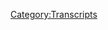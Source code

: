 {{Transcript
    | title         = [[716: April 25, 2014]]
    | caption       = [https://knowledgefight.libsyn.com/716-april-25-2014 Listen to this episode on Libsyn]
    | episodeNumber = [[716: April 25, 2014|716]]
    | length        = 01:31:06
}}

{{MessageBox
    | header     = Warning: Bot Generated Content
    | text       = This transcript was automatically generated by transcription software and likely contains many mistakes and misattributions. Please check the audio for definitive quotes, attribution, and context.
    | image      = N3yvass4myg91.webp
    | imagewidth = 50px
    | id         = warning
}}

{{TranscriptBlock
    | name      = Unknown Speaker
    | timestamp = 00:00:00.190
    | text      = Hey, everybody, this is Dan.
}}

{{TranscriptBlock
    | name      = Unknown Speaker
    | timestamp = 00:00:02.458
    | text      = Hello.
}}

{{TranscriptBlock
    | name      = Unknown Speaker
    | timestamp = 00:00:03.710
    | text      = I just wanted to drop in and give a little bit of a note before this episode begins, and the reason for that is because I kind of screwed up a little bit on the recording of this episode.
}}

{{TranscriptBlock
    | name      = Unknown Speaker
    | timestamp = 00:00:15.874
    | text      = And so some of the levels are a little bit iffy I've been using a technology that can't be named unless I be shading some business, but for remote recording.
}}

{{TranscriptBlock
    | name      = Unknown Speaker
    | timestamp = 00:00:29.242
    | text      = And it seemed like everything was totally fine as we were recording, and our guests actually very generously offered to record on their end.
}}

{{TranscriptBlock
    | name      = Unknown Speaker
    | timestamp = 00:00:37.015
    | text      = And because I had so much confidence in this tech, I thought, like, there's no need to this has worked just fine in the past.
}}

{{TranscriptBlock
    | name      = Unknown Speaker
    | timestamp = 00:00:45.950
    | text      = And unfortunately, some of the audio is a little bit distorted, but it still sounds fine.
}}

{{TranscriptBlock
    | name      = Unknown Speaker
    | timestamp = 00:00:58.030
    | text      = It could be a little cleaner.
}}

{{TranscriptBlock
    | name      = Unknown Speaker
    | timestamp = 00:00:59.526
    | text      = Anyway, this is a rambling, long winded way for me to just give you a heads up about that and to take responsibility for the sound.
}}

{{TranscriptBlock
    | name      = Unknown Speaker
    | timestamp = 00:01:08.109
    | text      = I messed up a little bit.
}}

{{TranscriptBlock
    | name      = Unknown Speaker
    | timestamp = 00:01:09.712
    | text      = Anyway, we'll be back on Wednesday with a normal episode with Jordan back, but for now, please enjoy this special app.
}}

{{TranscriptBlock
    | name      = Unknown Speaker
    | timestamp = 00:01:40.310
    | text      = It's time to pray.
}}

{{TranscriptBlock
    | name      = Unknown Speaker
    | timestamp = 00:01:41.590
    | text      = I have great respect for knowledge.
}}

{{TranscriptBlock
    | name      = Unknown Speaker
    | timestamp = 00:01:43.569
    | text      = Fight.
}}

{{TranscriptBlock
    | name      = Unknown Speaker
    | timestamp = 00:02:15.629
    | text      = knowledgefight.com.
}}

{{TranscriptBlock
    | name      = Unknown Speaker
    | timestamp = 00:02:18.330
    | text      = I love you.
}}

{{TranscriptBlock
    | name      = Unknown Speaker
    | timestamp = 00:02:19.319
    | text      = Hello, everybody.
}}

{{TranscriptBlock
    | name      = Unknown Speaker
    | timestamp = 00:02:20.544
    | text      = Welcome back to a knowledge fight.
}}

{{TranscriptBlock
    | name      = Unknown Speaker
    | timestamp = 00:02:23.789
    | text      = We are here.
}}

{{TranscriptBlock
    | name      = Unknown Speaker
    | timestamp = 00:02:24.792
    | text      = We've just had a week of a break, and if truth be told, I was under the impression that Jordan would be getting back over the weekend and that we could get back to work and do our job as normal, but this is not the case.
}}

{{TranscriptBlock
    | name      = Unknown Speaker
    | timestamp = 00:02:38.747
    | text      = Jordan will not be back until Tuesday.
}}

{{TranscriptBlock
    | name      = Unknown Speaker
    | timestamp = 00:02:40.741
    | text      = And so in order to get an episode out, I had to dig deep and find someone who capable of filling the shoes of Jordan.
}}

{{TranscriptBlock
    | name      = Unknown Speaker
    | timestamp = 00:02:49.801
    | text      = And it turns out I found two people very excited to welcome to the podcast hosts of the Dollop, gareth Reynolds and David Anthony.
}}

{{TranscriptBlock
    | name      = Unknown Speaker
    | timestamp = 00:02:57.301
    | text      = Welcome, gentlemen.
}}

{{TranscriptBlock
    | name      = Unknown Speaker
    | timestamp = 00:02:58.657
    | text      = Thank you, Jordan.
}}

{{TranscriptBlock
    | name      = Unknown Speaker
    | timestamp = 00:03:01.650
    | text      = Yeah.
}}

{{TranscriptBlock
    | name      = Unknown Speaker
    | timestamp = 00:03:02.243
    | text      = Jordan's out.
}}

{{TranscriptBlock
    | name      = Unknown Speaker
    | timestamp = 00:03:03.000
    | text      = This is a permanent thing.
}}

{{TranscriptBlock
    | name      = Unknown Speaker
    | timestamp = 00:03:04.439
    | text      = I think we're going to go trios.
}}

{{TranscriptBlock
    | name      = Unknown Speaker
    | timestamp = 00:03:06.925
    | text      = I like it.
}}

{{TranscriptBlock
    | name      = Unknown Speaker
    | timestamp = 00:03:07.668
    | text      = Jordan, there's a great the way that we got it set up was pretty smooth and easy, so I feel like we're, like there's a synergy.
}}

{{TranscriptBlock
    | name      = Unknown Speaker
    | timestamp = 00:03:17.114
    | text      = Yeah, definitely.
}}

{{TranscriptBlock
    | name      = Unknown Speaker
    | timestamp = 00:03:18.300
    | text      = So, guys, I know that over the course of the time doing your podcast, you've touched on some of the, I don't know, maybe some things that are connected to my world, like the Jade Helm episode, for sure.
}}

{{TranscriptBlock
    | name      = Unknown Speaker
    | timestamp = 00:03:33.090
    | text      = Clive and bundy, perhaps.
}}

{{TranscriptBlock
    | name      = Unknown Speaker
    | timestamp = 00:03:35.342
    | text      = Yeah.
}}

{{TranscriptBlock
    | name      = Unknown Speaker
    | timestamp = 00:03:36.569
    | text      = Our god.
}}

{{TranscriptBlock
    | name      = Unknown Speaker
    | timestamp = 00:03:38.969
    | text      = Yeah.
}}

{{TranscriptBlock
    | name      = Unknown Speaker
    | timestamp = 00:03:40.770
    | text      = We've done two on the bundys or three.
}}

{{TranscriptBlock
    | name      = Unknown Speaker
    | timestamp = 00:03:42.659
    | text      = Two on the bundys, right? Two.
}}

{{TranscriptBlock
    | name      = Unknown Speaker
    | timestamp = 00:03:44.532
    | text      = Yeah.
}}

{{TranscriptBlock
    | name      = Unknown Speaker
    | timestamp = 00:03:45.990
    | text      = I was wondering, though, how much connections you have to Alex Jones himself via the show.
}}

{{TranscriptBlock
    | name      = Unknown Speaker
    | timestamp = 00:03:53.075
    | text      = Zero offline tons.
}}

{{TranscriptBlock
    | name      = Unknown Speaker
    | timestamp = 00:03:55.873
    | text      = Yeah.
}}

{{TranscriptBlock
    | name      = Unknown Speaker
    | timestamp = 00:03:57.210
    | text      = We're very close to Alex.
}}

{{TranscriptBlock
    | name      = Unknown Speaker
    | timestamp = 00:04:01.409
    | text      = Dave and Alex are really good.
}}

{{TranscriptBlock
    | name      = Unknown Speaker
    | timestamp = 00:04:02.939
    | text      = A lot of people say that they get Dave and Alex confused.
}}

{{TranscriptBlock
    | name      = Unknown Speaker
    | timestamp = 00:04:07.550
    | text      = I think that your personalities would mesh amazingly I would call it Vibe.
}}

{{TranscriptBlock
    | name      = Unknown Speaker
    | timestamp = 00:04:15.330
    | text      = We vibe and we have a lot of the same sort of philosophies and just outlooks on life and protein powders, climate change.
}}

{{TranscriptBlock
    | name      = Unknown Speaker
    | timestamp = 00:04:25.509
    | text      = That's one of the big things that's me.
}}

{{TranscriptBlock
    | name      = Unknown Speaker
    | timestamp = 00:04:34.490
    | text      = No, we've not really gotten into Alex ever.
}}

{{TranscriptBlock
    | name      = Unknown Speaker
    | timestamp = 00:04:38.048
    | text      = If anything, it would be on the show.
}}

{{TranscriptBlock
    | name      = Unknown Speaker
    | timestamp = 00:04:40.279
    | text      = Yeah.
}}

{{TranscriptBlock
    | name      = Unknown Speaker
    | timestamp = 00:04:40.591
    | text      = Maybe just minorly on the show.
}}

{{TranscriptBlock
    | name      = Unknown Speaker
    | timestamp = 00:04:44.629
    | text      = I've always avoided him completely.
}}

{{TranscriptBlock
    | name      = Unknown Speaker
    | timestamp = 00:04:46.951
    | text      = The only thing I really know about him is listening to your podcast.
}}

{{TranscriptBlock
    | name      = Unknown Speaker
    | timestamp = 00:04:50.781
    | text      = I'll pop in every once in a while to see what's going.
}}

{{TranscriptBlock
    | name      = Unknown Speaker
    | timestamp = 00:04:52.639
    | text      = Alex Jones.
}}

{{TranscriptBlock
    | name      = Unknown Speaker
    | timestamp = 00:04:53.374
    | text      = But for the most part, I don't really pay attention to him.
}}

{{TranscriptBlock
    | name      = Unknown Speaker
    | timestamp = 00:04:57.295
    | text      = And it seems like he's had a quiet couple of weeks.
}}

{{TranscriptBlock
    | name      = Unknown Speaker
    | timestamp = 00:04:59.612
    | text      = Yeah, it's been real time.
}}

{{TranscriptBlock
    | name      = Unknown Speaker
    | timestamp = 00:05:03.529
    | text      = He has, I think, abandoned Trump again, so that's a good sign for the investigation and the FBI raid.
}}

{{TranscriptBlock
    | name      = Unknown Speaker
    | timestamp = 00:05:16.250
    | text      = I know someone who punched him and knocked him out.
}}

{{TranscriptBlock
    | name      = Unknown Speaker
    | timestamp = 00:05:19.783
    | text      = Alex charlie.
}}

{{TranscriptBlock
    | name      = Unknown Speaker
    | timestamp = 00:05:21.250
    | text      = Yeah.
}}

{{TranscriptBlock
    | name      = Unknown Speaker
    | timestamp = 00:05:21.956
    | text      = 20 some odd years ago in Texas.
}}

{{TranscriptBlock
    | name      = Unknown Speaker
    | timestamp = 00:05:25.629
    | text      = Is this a space hitler? No, this is a guy named Charlie.
}}

{{TranscriptBlock
    | name      = Unknown Speaker
    | timestamp = 00:05:30.370
    | text      = I'm just loving the conversation we're having from the sidelines right now.
}}

{{TranscriptBlock
    | name      = Unknown Speaker
    | timestamp = 00:05:33.584
    | text      = It might also be space Hitler.
}}

{{TranscriptBlock
    | name      = Unknown Speaker
    | timestamp = 00:05:35.661
    | text      = Is it Space Hitler? No, Charlie.
}}

{{TranscriptBlock
    | name      = Unknown Speaker
    | timestamp = 00:05:40.949
    | text      = No.
}}

{{TranscriptBlock
    | name      = Unknown Speaker
    | timestamp = 00:05:41.399
    | text      = Charlie is a guy who is associated with the festival in Austin, south by Southwest.
}}

{{TranscriptBlock
    | name      = Unknown Speaker
    | timestamp = 00:05:48.757
    | text      = Oh, wow.
}}

{{TranscriptBlock
    | name      = Unknown Speaker
    | timestamp = 00:05:49.572
    | text      = He punched him, huh? He fucking knocked him down.
}}

{{TranscriptBlock
    | name      = Unknown Speaker
    | timestamp = 00:05:53.970
    | text      = They were working at radio stations, I believe, and they got into it one night.
}}

{{TranscriptBlock
    | name      = Unknown Speaker
    | timestamp = 00:05:59.483
    | text      = And Charlie Deckerman charlie, to this day, still gets free beers in Austin for having done that.
}}

{{TranscriptBlock
    | name      = Unknown Speaker
    | timestamp = 00:06:07.350
    | text      = You get local hero status.
}}

{{TranscriptBlock
    | name      = Unknown Speaker
    | timestamp = 00:06:13.870
    | text      = That's pretty awesome, I guess.
}}

{{TranscriptBlock
    | name      = Unknown Speaker
    | timestamp = 00:06:16.990
    | text      = Look, I'm not thrilled with violence at any point, but if it's violence 20 years ago and it's funny, I would like to say that I am thrilled with violence.
}}

{{TranscriptBlock
    | name      = Unknown Speaker
    | timestamp = 00:06:28.329
    | text      = I'm just happy to know there's a face Hitler.
}}

{{TranscriptBlock
    | name      = Unknown Speaker
    | timestamp = 00:06:30.810
    | text      = Yeah, I think that might be the same guy because there was a dude who would, like, troll him on his public access show, and they ended up getting into a fight in a parking lot.
}}

{{TranscriptBlock
    | name      = Unknown Speaker
    | timestamp = 00:06:43.970
    | text      = I think that Space Hitler was there, and that was the same night.
}}

{{TranscriptBlock
    | name      = Unknown Speaker
    | timestamp = 00:06:50.360
    | text      = And two guys hitler was also involved.
}}

{{TranscriptBlock
    | name      = Unknown Speaker
    | timestamp = 00:06:54.946
    | text      = A different guy, though.
}}

{{TranscriptBlock
    | name      = Unknown Speaker
    | timestamp = 00:06:56.492
    | text      = How much that sounds like it would be something on Infowars, what just was said.
}}

{{TranscriptBlock
    | name      = Unknown Speaker
    | timestamp = 00:07:03.889
    | text      = I think Space Hitler was there, but there were two guys in the parking lots.
}}

{{TranscriptBlock
    | name      = Unknown Speaker
    | timestamp = 00:07:17.910
    | text      = So you guys didn't even like even before, like present days, you didn't have any kind of impression of Alex Jones as a figure? Oh, yeah, he was somebody who existed.
}}

{{TranscriptBlock
    | name      = Unknown Speaker
    | timestamp = 00:07:30.329
    | text      = No, we've just never talked about him on the show, really.
}}

{{TranscriptBlock
    | name      = Unknown Speaker
    | timestamp = 00:07:32.771
    | text      = But yeah, obviously it's hard to even remember when you first heard about him, but yeah, obviously been following his lunacy for the better part of a decade.
}}

{{TranscriptBlock
    | name      = Unknown Speaker
    | timestamp = 00:07:45.853
    | text      = Really? Yeah.
}}

{{TranscriptBlock
    | name      = Unknown Speaker
    | timestamp = 00:07:47.040
    | text      = But I purposely got him away not to watch anything.
}}

{{TranscriptBlock
    | name      = Unknown Speaker
    | timestamp = 00:07:50.208
    | text      = I just don't watch anything with him, like, when I see clips of them online.
}}

{{TranscriptBlock
    | name      = Unknown Speaker
    | timestamp = 00:07:53.915
    | text      = But I've heard about him for a long time now, and I've definitely read a couple of articles about him and then your podcast.
}}

{{TranscriptBlock
    | name      = Unknown Speaker
    | timestamp = 00:08:01.274
    | text      = I listened to both the documentary episodes, which were long but crazy.
}}

{{TranscriptBlock
    | name      = Unknown Speaker
    | timestamp = 00:08:05.790
    | text      = Yeah.
}}

{{TranscriptBlock
    | name      = Unknown Speaker
    | timestamp = 00:08:06.990
    | text      = That got me sub tweeted by the director.
}}

{{TranscriptBlock
    | name      = Unknown Speaker
    | timestamp = 00:08:10.230
    | text      = Oh, really? It's her, right? Yeah, she did a terrible job.
}}

{{TranscriptBlock
    | name      = Unknown Speaker
    | timestamp = 00:08:21.470
    | text      = So, look, there's a lot going on with Alex in the present day.
}}

{{TranscriptBlock
    | name      = Unknown Speaker
    | timestamp = 00:08:25.016
    | text      = Like you mentioned, slow week.
}}

{{TranscriptBlock
    | name      = Unknown Speaker
    | timestamp = 00:08:27.529
    | text      = He's going through a lot of things.
}}

{{TranscriptBlock
    | name      = Unknown Speaker
    | timestamp = 00:08:30.529
    | text      = He's having some tantrums.
}}

{{TranscriptBlock
    | name      = Unknown Speaker
    | timestamp = 00:08:32.206
    | text      = But I felt like getting into all that might be too much, might be throwing you guys into the deep end.
}}

{{TranscriptBlock
    | name      = Unknown Speaker
    | timestamp = 00:08:38.707
    | text      = And I didn't want to put you through that.
}}

{{TranscriptBlock
    | name      = Unknown Speaker
    | timestamp = 00:08:40.964
    | text      = That's sweet.
}}

{{TranscriptBlock
    | name      = Unknown Speaker
    | timestamp = 00:08:42.322
    | text      = What I wanted to do is I wanted to do something a little bit special for you.
}}

{{TranscriptBlock
    | name      = Unknown Speaker
    | timestamp = 00:08:45.788
    | text      = And a lot of times listeners will get in touch with us and ask us to do an episode about their birthday, like what happened on my birthday on infowars.
}}

{{TranscriptBlock
    | name      = Unknown Speaker
    | timestamp = 00:08:56.409
    | text      = What I figured I would do is I would take us back to April 25, 2014, the day you guys put out your first episode of The Dollar wow.
}}

{{TranscriptBlock
    | name      = Unknown Speaker
    | timestamp = 00:09:08.090
    | text      = And see what Alex Jones was doing.
}}

{{TranscriptBlock
    | name      = Unknown Speaker
    | timestamp = 00:09:11.750
    | text      = This is around I mean, Jade Helm was starting to kick up.
}}

{{TranscriptBlock
    | name      = Unknown Speaker
    | timestamp = 00:09:15.830
    | text      = I think that heat was a little bit more in the 15, though, right? Wasn't it? Okay.
}}

{{TranscriptBlock
    | name      = Unknown Speaker
    | timestamp = 00:09:22.190
    | text      = Our first episode is the bundys.
}}

{{TranscriptBlock
    | name      = Unknown Speaker
    | timestamp = 00:09:23.673
    | text      = So it was right in the bundy rage.
}}

{{TranscriptBlock
    | name      = Unknown Speaker
    | timestamp = 00:09:25.730
    | text      = Bundys will come up.
}}

{{TranscriptBlock
    | name      = Unknown Speaker
    | timestamp = 00:09:27.548
    | text      = Yeah, he was into that.
}}

{{TranscriptBlock
    | name      = Unknown Speaker
    | timestamp = 00:09:30.019
    | text      = Yeah.
}}

{{TranscriptBlock
    | name      = Unknown Speaker
    | timestamp = 00:09:30.871
    | text      = There's a lot of news going on at that point in 2014.
}}

{{TranscriptBlock
    | name      = Unknown Speaker
    | timestamp = 00:09:34.269
    | text      = There's plenty going on, and I think we'll be disappointed to learn about what most of this episode ends up being about.
}}

{{TranscriptBlock
    | name      = Unknown Speaker
    | timestamp = 00:09:41.456
    | text      = But let us dive in here at the beginning.
}}

{{TranscriptBlock
    | name      = Unknown Speaker
    | timestamp = 00:09:45.645
    | text      = This is how Alex is starting off the show.
}}

{{TranscriptBlock
    | name      = Unknown Speaker
    | timestamp = 00:09:48.320
    | text      = Ukrainian helicopter hit by grenade taking off.
}}

{{TranscriptBlock
    | name      = Unknown Speaker
    | timestamp = 00:09:51.727
    | text      = Ukraine helicopter has been crippled in the Grenada tacking Orange mosque.
}}

{{TranscriptBlock
    | name      = Unknown Speaker
    | timestamp = 00:09:56.073
    | text      = I was in sneering a third world war.
}}

{{TranscriptBlock
    | name      = Unknown Speaker
    | timestamp = 00:09:59.090
    | text      = That's one to graph headline more.
}}

{{TranscriptBlock
    | name      = Unknown Speaker
    | timestamp = 00:10:03.416
    | text      = That is the crane minister that's saying that, by the way.
}}

{{TranscriptBlock
    | name      = Unknown Speaker
    | timestamp = 00:10:07.124
    | text      = And also their vice presidente, ukraine foreign minister ready to fight Russia is the headline from the Associated Press.
}}

{{TranscriptBlock
    | name      = Unknown Speaker
    | timestamp = 00:10:15.272
    | text      = So, yeah, we go back into the past and we see something pretty reminiscent of recent news.
}}

{{TranscriptBlock
    | name      = Unknown Speaker
    | timestamp = 00:10:21.104
    | text      = Wow.
}}

{{TranscriptBlock
    | name      = Unknown Speaker
    | timestamp = 00:10:22.190
    | text      = Yeah.
}}

{{TranscriptBlock
    | name      = Unknown Speaker
    | timestamp = 00:10:22.927
    | text      = That's so rational.
}}

{{TranscriptBlock
    | name      = Unknown Speaker
    | timestamp = 00:10:26.330
    | text      = He does that's.
}}

{{TranscriptBlock
    | name      = Unknown Speaker
    | timestamp = 00:10:28.125
    | text      = One of the problems with him is that sometimes he sounds like that, and then other times he's screaming about you.
}}

{{TranscriptBlock
    | name      = Unknown Speaker
    | timestamp = 00:10:34.159
    | text      = Wait.
}}

{{TranscriptBlock
    | name      = Unknown Speaker
    | timestamp = 00:10:34.916
    | text      = Well, here's the problem.
}}

{{TranscriptBlock
    | name      = Unknown Speaker
    | timestamp = 00:10:35.995
    | text      = That's just him reading headlines.
}}

{{TranscriptBlock
    | name      = Unknown Speaker
    | timestamp = 00:10:38.750
    | text      = Interpretation.
}}

{{TranscriptBlock
    | name      = Unknown Speaker
    | timestamp = 00:10:39.778
    | text      = It's pretty easy to sound fairly rational when you're just like, cold reading, here is a thing that happened.
}}

{{TranscriptBlock
    | name      = Unknown Speaker
    | timestamp = 00:10:46.844
    | text      = Yeah.
}}

{{TranscriptBlock
    | name      = Unknown Speaker
    | timestamp = 00:10:47.870
    | text      = But then you get into the analysis of it, and it might be a little bit sillier here, and that is him blaming essentially the west is what caused the 2014 outbreak of hostilities between Ukraine and Russia.
}}

{{TranscriptBlock
    | name      = Unknown Speaker
    | timestamp = 00:11:05.422
    | text      = The west went in three months ago when Ukraine voted to not join with the EU and to be driven by that spider and instead tried to say somewhat neutral, I don't want you crane by the Russian spider or the globalist spider.
}}

{{TranscriptBlock
    | name      = Unknown Speaker
    | timestamp = 00:11:23.841
    | text      = But the global spider is about ten times bigger, fatter, older, more evil and more anti human.
}}

{{TranscriptBlock
    | name      = Unknown Speaker
    | timestamp = 00:11:33.289
    | text      = I mean, the Russian is just happy to be in power and control of its own population, is trying to breed a larger Roost key population because it realizes that its own system is collapsing.
}}

{{TranscriptBlock
    | name      = Unknown Speaker
    | timestamp = 00:11:44.734
    | text      = The global spider is a transhumanist power tripping spider that believes it's God and is attacking anything decent.
}}

{{TranscriptBlock
    | name      = Unknown Speaker
    | timestamp = 00:11:53.422
    | text      = I see you're trying to make sense of this day.
}}

{{TranscriptBlock
    | name      = Unknown Speaker
    | timestamp = 00:11:56.509
    | text      = You're tracking the thought.
}}

{{TranscriptBlock
    | name      = Unknown Speaker
    | timestamp = 00:11:58.460
    | text      = I'm trying to track the thought and it's very hard to track, but I will say I do like the idea of calling the EU a spider.
}}

{{TranscriptBlock
    | name      = Unknown Speaker
    | timestamp = 00:12:09.289
    | text      = It's got a web, it's going to suck the drive.
}}

{{TranscriptBlock
    | name      = Unknown Speaker
    | timestamp = 00:12:12.440
    | text      = I like the sucking dry spider.
}}

{{TranscriptBlock
    | name      = Unknown Speaker
    | timestamp = 00:12:14.902
    | text      = It's almost like you know how it is.
}}

{{TranscriptBlock
    | name      = Unknown Speaker
    | timestamp = 00:12:16.964
    | text      = Like when you do a podcast, you'll say some stuff and you'll be like, that didn't make sense, and you kind of let it die.
}}

{{TranscriptBlock
    | name      = Unknown Speaker
    | timestamp = 00:12:22.077
    | text      = But he's quadrupling down on the spider talk to the point where because he's so insane towards the end, you're like, I think he might actually think this is spiders that are doing this.
}}

{{TranscriptBlock
    | name      = Unknown Speaker
    | timestamp = 00:12:35.131
    | text      = Yeah, he just watched Wild Wild West the night before he was offset.
}}

{{TranscriptBlock
    | name      = Unknown Speaker
    | timestamp = 00:12:40.850
    | text      = Kevin Klein is behind the spiders.
}}

{{TranscriptBlock
    | name      = Unknown Speaker
    | timestamp = 00:12:44.149
    | text      = Kevin Klein was just elected to the UN council.
}}

{{TranscriptBlock
    | name      = Unknown Speaker
    | timestamp = 00:12:49.769
    | text      = So, yeah, you have this world view and this presentation that is fairly consistent throughout time.
}}

{{TranscriptBlock
    | name      = Unknown Speaker
    | timestamp = 00:12:56.159
    | text      = That is, anything that involves Russia ends up being everybody else's fault.
}}

{{TranscriptBlock
    | name      = Unknown Speaker
    | timestamp = 00:13:02.186
    | text      = Right.
}}

{{TranscriptBlock
    | name      = Unknown Speaker
    | timestamp = 00:13:02.471
    | text      = And that's not to say that he is like, obviously he's not on the Russian payroll or anything like that, but he is deeply into making excuses for everything that involves Russia.
}}

{{TranscriptBlock
    | name      = Unknown Speaker
    | timestamp = 00:13:14.977
    | text      = He's also saying Russia is collapsing at the same time.
}}

{{TranscriptBlock
    | name      = Unknown Speaker
    | timestamp = 00:13:18.690
    | text      = True, but it's in a sympathetic way.
}}

{{TranscriptBlock
    | name      = Unknown Speaker
    | timestamp = 00:13:21.851
    | text      = I think they're the big victim, sort of.
}}

{{TranscriptBlock
    | name      = Unknown Speaker
    | timestamp = 00:13:25.788
    | text      = Yeah, the victim spider.
}}

{{TranscriptBlock
    | name      = Unknown Speaker
    | timestamp = 00:13:27.470
    | text      = Yeah, they're the victim spider.
}}

{{TranscriptBlock
    | name      = Unknown Speaker
    | timestamp = 00:13:30.149
    | text      = Come on.
}}

{{TranscriptBlock
    | name      = Unknown Speaker
    | timestamp = 00:13:30.635
    | text      = It's a classic victim spider situation.
}}

{{TranscriptBlock
    | name      = Unknown Speaker
    | timestamp = 00:13:32.388
    | text      = Come on.
}}

{{TranscriptBlock
    | name      = Unknown Speaker
    | timestamp = 00:13:33.275
    | text      = You know what I mean? You got to help the victim spider.
}}

{{TranscriptBlock
    | name      = Unknown Speaker
    | timestamp = 00:13:37.049
    | text      = Yeah.
}}

{{TranscriptBlock
    | name      = Unknown Speaker
    | timestamp = 00:13:38.610
    | text      = So with the taking of Crimea and that kind of actions that were happening, they're collapsing is kind of an excuse for why they would take these oil rich areas and these resources.
}}

{{TranscriptBlock
    | name      = Unknown Speaker
    | timestamp = 00:13:51.182
    | text      = It's like they're collapsing.
}}

{{TranscriptBlock
    | name      = Unknown Speaker
    | timestamp = 00:13:52.274
    | text      = They need to do this.
}}

{{TranscriptBlock
    | name      = Unknown Speaker
    | timestamp = 00:13:52.884
    | text      = They need to breed more Russians.
}}

{{TranscriptBlock
    | name      = Unknown Speaker
    | timestamp = 00:13:54.505
    | text      = Yeah.
}}

{{TranscriptBlock
    | name      = Unknown Speaker
    | timestamp = 00:13:55.032
    | text      = Russian fighters.
}}

{{TranscriptBlock
    | name      = Unknown Speaker
    | timestamp = 00:13:57.809
    | text      = Literally.
}}

{{TranscriptBlock
    | name      = Unknown Speaker
    | timestamp = 00:13:58.370
    | text      = No one's ever said that they need to breathe or rush.
}}

{{TranscriptBlock
    | name      = Unknown Speaker
    | timestamp = 00:14:02.190
    | text      = They're doing that at my Humane Society.
}}

{{TranscriptBlock
    | name      = Unknown Speaker
    | timestamp = 00:14:05.490
    | text      = So you guys may not be the best, like, prognosticators on this front, but do you think that Alex thinks the outbreak between Ukraine and Russia is real? This 2014 fight or the one today, the god, something being shot down, right? If anything shot down out of the sky, then Alex, it's not real.
}}

{{TranscriptBlock
    | name      = Unknown Speaker
    | timestamp = 00:14:36.251
    | text      = It can't be false fly spider.
}}

{{TranscriptBlock
    | name      = Unknown Speaker
    | timestamp = 00:14:38.642
    | text      = It's too similar to blackhawk down.
}}

{{TranscriptBlock
    | name      = Unknown Speaker
    | timestamp = 00:14:41.676
    | text      = It's all fake.
}}

{{TranscriptBlock
    | name      = Unknown Speaker
    | timestamp = 00:14:42.697
    | text      = Yes, that's right.
}}

{{TranscriptBlock
    | name      = Unknown Speaker
    | timestamp = 00:14:44.004
    | text      = Well, here we go.
}}

{{TranscriptBlock
    | name      = Unknown Speaker
    | timestamp = 00:14:44.892
    | text      = Let's see.
}}

{{TranscriptBlock
    | name      = Unknown Speaker
    | timestamp = 00:14:45.744
    | text      = But we've always known that a large global war is what's supposed to bring in the final world government.
}}

{{TranscriptBlock
    | name      = Unknown Speaker
    | timestamp = 00:14:50.279
    | text      = That's what the globalists have said themselves.
}}

{{TranscriptBlock
    | name      = Unknown Speaker
    | timestamp = 00:14:52.350
    | text      = And now it looks like they're trying to do it.
}}

{{TranscriptBlock
    | name      = Unknown Speaker
    | timestamp = 00:14:54.539
    | text      = They may have some backroom deal with Putin, and this may be staged.
}}

{{TranscriptBlock
    | name      = Unknown Speaker
    | timestamp = 00:14:58.142
    | text      = My gut tells me it's not.
}}

{{TranscriptBlock
    | name      = Unknown Speaker
    | timestamp = 00:14:59.831
    | text      = Well, there we are.
}}

{{TranscriptBlock
    | name      = Unknown Speaker
    | timestamp = 00:15:02.909
    | text      = The background being between Ukraine and Russia, or between the spider, the EU, which spiders, though? There's three spiders involved.
}}

{{TranscriptBlock
    | name      = Unknown Speaker
    | timestamp = 00:15:13.153
    | text      = I don't think you cranes a spider.
}}

{{TranscriptBlock
    | name      = Unknown Speaker
    | timestamp = 00:15:15.097
    | text      = Buckeyes not a spider.
}}

{{TranscriptBlock
    | name      = Unknown Speaker
    | timestamp = 00:15:16.538
    | text      = Ukraine is a fly.
}}

{{TranscriptBlock
    | name      = Unknown Speaker
    | timestamp = 00:15:17.857
    | text      = Yeah, Ukraine's a fly.
}}

{{TranscriptBlock
    | name      = Unknown Speaker
    | timestamp = 00:15:19.057
    | text      = Right.
}}

{{TranscriptBlock
    | name      = Unknown Speaker
    | timestamp = 00:15:19.475
    | text      = Okay.
}}

{{TranscriptBlock
    | name      = Unknown Speaker
    | timestamp = 00:15:20.375
    | text      = So he's saying Russia and the EU are working together.
}}

{{TranscriptBlock
    | name      = Unknown Speaker
    | timestamp = 00:15:26.289
    | text      = Yeah, he's saying the possibilities are that it's a real violent outbreak, or there's a backroom deal between the EU and Putin to split Ukraine in half.
}}

{{TranscriptBlock
    | name      = Unknown Speaker
    | timestamp = 00:15:35.943
    | text      = It's just great, because the way that he's able to bring that up and be like, my goodness, that's not what's going on.
}}

{{TranscriptBlock
    | name      = Unknown Speaker
    | timestamp = 00:15:44.919
    | text      = It's like, Dude, you're not rational.
}}

{{TranscriptBlock
    | name      = Unknown Speaker
    | timestamp = 00:15:49.450
    | text      = Look, that might be what's going on.
}}

{{TranscriptBlock
    | name      = Unknown Speaker
    | timestamp = 00:15:51.124
    | text      = I'm open to that possibility, obviously.
}}

{{TranscriptBlock
    | name      = Unknown Speaker
    | timestamp = 00:15:53.409
    | text      = Yeah.
}}

{{TranscriptBlock
    | name      = Unknown Speaker
    | timestamp = 00:15:54.004
    | text      = It would be like someone being like, yeah, there's a lot of signs that alien invasion is right around the corner.
}}

{{TranscriptBlock
    | name      = Unknown Speaker
    | timestamp = 00:15:59.477
    | text      = My gut says it's not.
}}

{{TranscriptBlock
    | name      = Unknown Speaker
    | timestamp = 00:16:00.783
    | text      = My gut says it's not.
}}

{{TranscriptBlock
    | name      = Unknown Speaker
    | timestamp = 00:16:01.683
    | text      = But obviously it's very possible.
}}

{{TranscriptBlock
    | name      = Unknown Speaker
    | timestamp = 00:16:03.255
    | text      = It's highly possible.
}}

{{TranscriptBlock
    | name      = Unknown Speaker
    | timestamp = 00:16:05.230
    | text      = It seems like you only are talking about that distinct possibility that you don't think is correct.
}}

{{TranscriptBlock
    | name      = Unknown Speaker
    | timestamp = 00:16:10.443
    | text      = You know what? That's going to be great.
}}

{{TranscriptBlock
    | name      = Unknown Speaker
    | timestamp = 00:16:12.039
    | text      = What's going to be great one day is when he's just doing his show, and he's going to collapse on the infowars desk, and his belly is just going to open up, and you're going to find out that he was just a master egg for spiders, and they're all going to crawl out of it.
}}

{{TranscriptBlock
    | name      = Unknown Speaker
    | timestamp = 00:16:24.351
    | text      = Yeah.
}}

{{TranscriptBlock
    | name      = Unknown Speaker
    | timestamp = 00:16:25.288
    | text      = It was never a metaphor.
}}

{{TranscriptBlock
    | name      = Unknown Speaker
    | timestamp = 00:16:27.101
    | text      = Yeah.
}}

{{TranscriptBlock
    | name      = Unknown Speaker
    | timestamp = 00:16:29.269
    | text      = All time, he was living like Vincent Dinafrio and Men in Black his whole life.
}}

{{TranscriptBlock
    | name      = Unknown Speaker
    | timestamp = 00:16:34.970
    | text      = So you might think, based on what we've heard so far, that this was going to be an episode that was largely about Russia and Ukraine, and you could be forgiven for thinking that it is not.
}}

{{TranscriptBlock
    | name      = Unknown Speaker
    | timestamp = 00:16:47.690
    | text      = Things take a turn.
}}

{{TranscriptBlock
    | name      = Unknown Speaker
    | timestamp = 00:16:49.429
    | text      = Alex is discussing how one of his reporters, David Knight, he has been taking some time off, and because of that, he's ended up listening to some talk radio.
}}

{{TranscriptBlock
    | name      = Unknown Speaker
    | timestamp = 00:16:59.313
    | text      = And this is some real chaos, but he's been off the last few days moving, and I guess out of one apartment into a house while he's still trying to buy a house.
}}

{{TranscriptBlock
    | name      = Unknown Speaker
    | timestamp = 00:17:12.109
    | text      = And so he's been listening to talk radio.
}}

{{TranscriptBlock
    | name      = Unknown Speaker
    | timestamp = 00:17:14.182
    | text      = He was listening to our local affiliate at 590 a.
}}

{{TranscriptBlock
    | name      = Unknown Speaker
    | timestamp = 00:17:16.675
    | text      = M.
}}

{{TranscriptBlock
    | name      = Unknown Speaker
    | timestamp = 00:17:16.940
    | text      = Last night because his brother in law out of North Carolina, Caldon, and said, you better go listen to Glenn Beck.
}}

{{TranscriptBlock
    | name      = Unknown Speaker
    | timestamp = 00:17:27.334
    | text      = Will it rehears here locally? And so he turned in last night while packing the Hue Hall, and he said, we got to go into Glenbeck's archive and find it.
}}

{{TranscriptBlock
    | name      = Unknown Speaker
    | timestamp = 00:17:36.655
    | text      = But he said, this is really bad.
}}

{{TranscriptBlock
    | name      = Unknown Speaker
    | timestamp = 00:17:38.624
    | text      = We have to do something about this.
}}

{{TranscriptBlock
    | name      = Unknown Speaker
    | timestamp = 00:17:40.243
    | text      = And I said, what did he say? He said, Well, I'll just come in and tell you.
}}

{{TranscriptBlock
    | name      = Unknown Speaker
    | timestamp = 00:17:43.304
    | text      = But he told me over the phone right before broadcast, he's driving up here right now to be on the next segment or at the bottom of the hour.
}}

{{TranscriptBlock
    | name      = Unknown Speaker
    | timestamp = 00:17:49.544
    | text      = This is an emergency.
}}

{{TranscriptBlock
    | name      = Unknown Speaker
    | timestamp = 00:17:51.650
    | text      = Glenn Beck is talking some shit.
}}

{{TranscriptBlock
    | name      = Unknown Speaker
    | timestamp = 00:17:54.710
    | text      = Here we go.
}}

{{TranscriptBlock
    | name      = Unknown Speaker
    | timestamp = 00:17:55.988
    | text      = So he's calling in the guy who's taking time off to move into a house because he's buying a different house.
}}

{{TranscriptBlock
    | name      = Unknown Speaker
    | timestamp = 00:18:03.799
    | text      = He's having that guy come to the studio on his days off because Glen Beck said some shit.
}}

{{TranscriptBlock
    | name      = Unknown Speaker
    | timestamp = 00:18:11.554
    | text      = Yes.
}}

{{TranscriptBlock
    | name      = Unknown Speaker
    | timestamp = 00:18:14.069
    | text      = A lot of people are thinking there's not even a second house.
}}

{{TranscriptBlock
    | name      = Unknown Speaker
    | timestamp = 00:18:16.571
    | text      = A lot of people are thinking that the second house is just kind of a false house.
}}

{{TranscriptBlock
    | name      = Unknown Speaker
    | timestamp = 00:18:20.730
    | text      = It's actually a spider's nest.
}}

{{TranscriptBlock
    | name      = Unknown Speaker
    | timestamp = 00:18:22.430
    | text      = It's a spider's nest, exactly.
}}

{{TranscriptBlock
    | name      = Unknown Speaker
    | timestamp = 00:18:24.240
    | text      = I mean, the amount of detail, you could just be like, coming up next, we're going to talk about Glenn back.
}}

{{TranscriptBlock
    | name      = Unknown Speaker
    | timestamp = 00:18:29.135
    | text      = But instead he's like so he's moving from one house.
}}

{{TranscriptBlock
    | name      = Unknown Speaker
    | timestamp = 00:18:31.259
    | text      = He's listening to 590, but he's also leaving his apartment.
}}

{{TranscriptBlock
    | name      = Unknown Speaker
    | timestamp = 00:18:34.670
    | text      = He's got these loading up the U Haul.
}}

{{TranscriptBlock
    | name      = Unknown Speaker
    | timestamp = 00:18:36.602
    | text      = He's on the way.
}}

{{TranscriptBlock
    | name      = Unknown Speaker
    | timestamp = 00:18:37.284
    | text      = Yeah.
}}

{{TranscriptBlock
    | name      = Unknown Speaker
    | timestamp = 00:18:39.150
    | text      = That's part of his magic, is that he throws in details about stuff that doesn't need details, and it makes him sound like he knows more than he really does.
}}

{{TranscriptBlock
    | name      = Unknown Speaker
    | timestamp = 00:18:48.935
    | text      = Yes.
}}

{{TranscriptBlock
    | name      = Unknown Speaker
    | timestamp = 00:18:49.500
    | text      = But in this case, it actually convinces me a little bit that he's telling the truth about this guy moving and being inconvenient for sure.
}}

{{TranscriptBlock
    | name      = Unknown Speaker
    | timestamp = 00:18:56.771
    | text      = Seems real.
}}

{{TranscriptBlock
    | name      = Unknown Speaker
    | timestamp = 00:18:58.049
    | text      = Yeah.
}}

{{TranscriptBlock
    | name      = Unknown Speaker
    | timestamp = 00:19:00.150
    | text      = The accidental truth.
}}

{{TranscriptBlock
    | name      = Unknown Speaker
    | timestamp = 00:19:01.634
    | text      = I'm starting to think this guy might be moving.
}}

{{TranscriptBlock
    | name      = Unknown Speaker
    | timestamp = 00:19:03.839
    | text      = That's all I'm buying.
}}

{{TranscriptBlock
    | name      = Unknown Speaker
    | timestamp = 00:19:06.750
    | text      = And it sounds like Alex is a shitty boss.
}}

{{TranscriptBlock
    | name      = Unknown Speaker
    | timestamp = 00:19:09.362
    | text      = Yeah, totally.
}}

{{TranscriptBlock
    | name      = Unknown Speaker
    | timestamp = 00:19:11.730
    | text      = To be like I mean, I'm not sure what's going he's taken three days to move.
}}

{{TranscriptBlock
    | name      = Unknown Speaker
    | timestamp = 00:19:15.167
    | text      = It's just kind of fucking ridiculous.
}}

{{TranscriptBlock
    | name      = Unknown Speaker
    | timestamp = 00:19:17.114
    | text      = And also, the guy apparently doesn't listen.
}}

{{TranscriptBlock
    | name      = Unknown Speaker
    | timestamp = 00:19:19.763
    | text      = The only excuse he has to listen to radio is that he's moving.
}}

{{TranscriptBlock
    | name      = Unknown Speaker
    | timestamp = 00:19:22.776
    | text      = Other than that, you want to motivate yourself when you're moving.
}}

{{TranscriptBlock
    | name      = Unknown Speaker
    | timestamp = 00:19:27.420
    | text      = See, throw on a little Am talk radio to just kind of get the gears in motion.
}}

{{TranscriptBlock
    | name      = Unknown Speaker
    | timestamp = 00:19:31.357
    | text      = This story actually shifts a little bit as the episode goes on.
}}

{{TranscriptBlock
    | name      = Unknown Speaker
    | timestamp = 00:19:35.003
    | text      = Later we find out that David Knight's brother lives in another city and he saw Glen back and told David Knight to listen to it.
}}

{{TranscriptBlock
    | name      = Unknown Speaker
    | timestamp = 00:19:44.369
    | text      = There are some wrinkles here.
}}

{{TranscriptBlock
    | name      = Unknown Speaker
    | timestamp = 00:19:45.864
    | text      = We're not entirely sure what's true, but yeah, I think one thing that sucks is that he's coming in because of Glenn Beck talking shit, not because Russia and Ukraine are ramping up hostilities.
}}

{{TranscriptBlock
    | name      = Unknown Speaker
    | timestamp = 00:20:02.309
    | text      = This is the kind of news organization that's like Glenn Beck, you've got to come in.
}}

{{TranscriptBlock
    | name      = Unknown Speaker
    | timestamp = 00:20:07.092
    | text      = Yeah, World War II might be happening, but Glenn Beck has a 590 a m show.
}}

{{TranscriptBlock
    | name      = Unknown Speaker
    | timestamp = 00:20:17.109
    | text      = We got to get into this.
}}

{{TranscriptBlock
    | name      = Unknown Speaker
    | timestamp = 00:20:18.771
    | text      = But see, the problem is basically that Glenn Beck is just jealous of Alex, which I think we all could see coming.
}}

{{TranscriptBlock
    | name      = Unknown Speaker
    | timestamp = 00:20:26.769
    | text      = Yeah.
}}

{{TranscriptBlock
    | name      = Unknown Speaker
    | timestamp = 00:20:28.150
    | text      = He went offline he went off air and went online and moved his operation there.
}}

{{TranscriptBlock
    | name      = Unknown Speaker
    | timestamp = 00:20:33.364
    | text      = And he's never going to be as successful as Alexander.
}}

{{TranscriptBlock
    | name      = Unknown Speaker
    | timestamp = 00:20:37.182
    | text      = Well, that's true.
}}

{{TranscriptBlock
    | name      = Unknown Speaker
    | timestamp = 00:20:38.344
    | text      = But The Blaze has so many cool people working there so many greats I guess Steven Crowder is there, right? God, is that what Crowder is.
}}

{{TranscriptBlock
    | name      = Unknown Speaker
    | timestamp = 00:20:48.951
    | text      = I think he might say it's fucking two failed comedians.
}}

{{TranscriptBlock
    | name      = Unknown Speaker
    | timestamp = 00:20:53.410
    | text      = Well, I mean, that's most of the right wing, right? But let's be honest, crowder is pretty funny.
}}

{{TranscriptBlock
    | name      = Unknown Speaker
    | timestamp = 00:21:04.490
    | text      = Anyway.
}}

{{TranscriptBlock
    | name      = Unknown Speaker
    | timestamp = 00:21:05.036
    | text      = Alex believes that Glenn Beck is jealous of him.
}}

{{TranscriptBlock
    | name      = Unknown Speaker
    | timestamp = 00:21:07.963
    | text      = Know what this is? He knows we're getting on affiliates all over the country.
}}

{{TranscriptBlock
    | name      = Unknown Speaker
    | timestamp = 00:21:12.031
    | text      = The show is exploding right now.
}}

{{TranscriptBlock
    | name      = Unknown Speaker
    | timestamp = 00:21:13.723
    | text      = Most of the stations were on carry Glenn Beck.
}}

{{TranscriptBlock
    | name      = Unknown Speaker
    | timestamp = 00:21:16.329
    | text      = And he knows, because I've talked to some program directors that there's little comments and things going on from the people in his office.
}}

{{TranscriptBlock
    | name      = Unknown Speaker
    | timestamp = 00:21:24.619
    | text      = Not even a syndicator premiere about me and how I'm a bad show to have.
}}

{{TranscriptBlock
    | name      = Unknown Speaker
    | timestamp = 00:21:31.508
    | text      = And this has been going on behind the scenes.
}}

{{TranscriptBlock
    | name      = Unknown Speaker
    | timestamp = 00:21:34.609
    | text      = And then a lot of times, I'm on live and Glenn Beck's on at night.
}}

{{TranscriptBlock
    | name      = Unknown Speaker
    | timestamp = 00:21:38.240
    | text      = He doesn't like that.
}}

{{TranscriptBlock
    | name      = Unknown Speaker
    | timestamp = 00:21:39.307
    | text      = He's an egomaniac.
}}

{{TranscriptBlock
    | name      = Unknown Speaker
    | timestamp = 00:21:40.678
    | text      = Yeah.
}}

{{TranscriptBlock
    | name      = Unknown Speaker
    | timestamp = 00:21:41.528
    | text      = My show end up getting picked up on Sunday live.
}}

{{TranscriptBlock
    | name      = Unknown Speaker
    | timestamp = 00:21:44.750
    | text      = While we do that show, people get a taste of it, then they put us on at night, and then invariably, we end up going on live.
}}

{{TranscriptBlock
    | name      = Unknown Speaker
    | timestamp = 00:21:51.710
    | text      = They literally replace Rush Limbaugh with us in the areas of the country and get better ratings.
}}

{{TranscriptBlock
    | name      = Unknown Speaker
    | timestamp = 00:21:56.809
    | text      = I never had this slot to go up against Rush Limbaugh.
}}

{{TranscriptBlock
    | name      = Unknown Speaker
    | timestamp = 00:21:58.965
    | text      = I didn't want this slot.
}}

{{TranscriptBlock
    | name      = Unknown Speaker
    | timestamp = 00:22:00.201
    | text      = Wow.
}}

{{TranscriptBlock
    | name      = Unknown Speaker
    | timestamp = 00:22:00.991
    | text      = He's beating Rush Limbaugh.
}}

{{TranscriptBlock
    | name      = Unknown Speaker
    | timestamp = 00:22:02.854
    | text      = Wow.
}}

{{TranscriptBlock
    | name      = Unknown Speaker
    | timestamp = 00:22:03.296
    | text      = Yeah.
}}

{{TranscriptBlock
    | name      = Unknown Speaker
    | timestamp = 00:22:08.609
    | text      = Maybe mildly delusional, but cool as someone's handing him, like, notes, letting them know, like, Putin is thinking of dropping a nuke.
}}

{{TranscriptBlock
    | name      = Unknown Speaker
    | timestamp = 00:22:18.134
    | text      = Hold on a second.
}}

{{TranscriptBlock
    | name      = Unknown Speaker
    | timestamp = 00:22:18.923
    | text      = So Rush is actually also intimidated by us over here.
}}

{{TranscriptBlock
    | name      = Unknown Speaker
    | timestamp = 00:22:25.930
    | text      = We have a strategy where, like, a drug dealer and I put my show on your Sunday night so you get a taste for people who are moving.
}}

{{TranscriptBlock
    | name      = Unknown Speaker
    | timestamp = 00:22:34.660
    | text      = If you want to move and listen to a show, put us on.
}}

{{TranscriptBlock
    | name      = Unknown Speaker
    | timestamp = 00:22:39.309
    | text      = We are info dealers.
}}

{{TranscriptBlock
    | name      = Unknown Speaker
    | timestamp = 00:22:41.513
    | text      = Yeah.
}}

{{TranscriptBlock
    | name      = Unknown Speaker
    | timestamp = 00:22:42.670
    | text      = I love that.
}}

{{TranscriptBlock
    | name      = Unknown Speaker
    | timestamp = 00:22:43.336
    | text      = He's bragging about a Sunday night slot.
}}

{{TranscriptBlock
    | name      = Unknown Speaker
    | timestamp = 00:22:46.990
    | text      = Baseball.
}}

{{TranscriptBlock
    | name      = Unknown Speaker
    | timestamp = 00:22:49.390
    | text      = If you're watching, you're just like, all right, are we fighting infowars, or is this like a clip? When do we go back to fighting infowars? I think that this is something that's kind of maybe under known publicly is how much of his show ends up being kind of like this, where I had no idea.
}}

{{TranscriptBlock
    | name      = Unknown Speaker
    | timestamp = 00:23:10.443
    | text      = Why does anyone list? Who cares? Well, that was one of the things about the trial that was so exceptional was to actually have someone there be like, what are you talking about? So often to be able to do that, like, to pull that move because we just need yes or no.
}}

{{TranscriptBlock
    | name      = Unknown Speaker
    | timestamp = 00:23:30.130
    | text      = Yeah.
}}

{{TranscriptBlock
    | name      = Unknown Speaker
    | timestamp = 00:23:31.990
    | text      = In his depositions, the best moments are the like, Mr.
}}

{{TranscriptBlock
    | name      = Unknown Speaker
    | timestamp = 00:23:35.680
    | text      = Jones, do you know what question you're answering? Almost invariably, the answer is no.
}}

{{TranscriptBlock
    | name      = Unknown Speaker
    | timestamp = 00:23:42.951
    | text      = He has no idea where the sentence started.
}}

{{TranscriptBlock
    | name      = Unknown Speaker
    | timestamp = 00:23:48.710
    | text      = So this goes back to when Space Nazi and Charlie here we go.
}}

{{TranscriptBlock
    | name      = Unknown Speaker
    | timestamp = 00:23:56.132
    | text      = That night, they were in a radio show, and he was a failed radio guy.
}}

{{TranscriptBlock
    | name      = Unknown Speaker
    | timestamp = 00:24:02.630
    | text      = The radio guy still gas at him.
}}

{{TranscriptBlock
    | name      = Unknown Speaker
    | timestamp = 00:24:04.963
    | text      = It's still a deep seated thing.
}}

{{TranscriptBlock
    | name      = Unknown Speaker
    | timestamp = 00:24:07.688
    | text      = He wants to be king of fucking radio.
}}

{{TranscriptBlock
    | name      = Unknown Speaker
    | timestamp = 00:24:10.549
    | text      = That's what he's talking about.
}}

{{TranscriptBlock
    | name      = Unknown Speaker
    | timestamp = 00:24:12.140
    | text      = Like, he's bragging he's better than Radio Spider.
}}

{{TranscriptBlock
    | name      = Unknown Speaker
    | timestamp = 00:24:15.741
    | text      = It just doesn't matter.
}}

{{TranscriptBlock
    | name      = Unknown Speaker
    | timestamp = 00:24:17.251
    | text      = It just doesn't matter anymore.
}}

{{TranscriptBlock
    | name      = Unknown Speaker
    | timestamp = 00:24:18.970
    | text      = Yeah, there's a bit of projection, possibly.
}}

{{TranscriptBlock
    | name      = Unknown Speaker
    | timestamp = 00:24:22.377
    | text      = I think I'm picking up on some of that, too.
}}

{{TranscriptBlock
    | name      = Unknown Speaker
    | timestamp = 00:24:26.029
    | text      = Yeah, he has a chip on his shoulder.
}}

{{TranscriptBlock
    | name      = Unknown Speaker
    | timestamp = 00:24:28.425
    | text      = That's something that is also sort of ubiquitous throughout his career.
}}

{{TranscriptBlock
    | name      = Unknown Speaker
    | timestamp = 00:24:35.329
    | text      = I'm the best.
}}

{{TranscriptBlock
    | name      = Unknown Speaker
    | timestamp = 00:24:36.248
    | text      = But also everyone is jealous of me and that's why look, they're trying to kick me off these stations because Glenn Beck is jealous of me and he's talking shit.
}}

{{TranscriptBlock
    | name      = Unknown Speaker
    | timestamp = 00:24:47.193
    | text      = That kind of vibe is, yeah, funny guys have always talk shit about each other.
}}

{{TranscriptBlock
    | name      = Unknown Speaker
    | timestamp = 00:24:53.791
    | text      = They can't not do it.
}}

{{TranscriptBlock
    | name      = Unknown Speaker
    | timestamp = 00:24:55.183
    | text      = No, that is very true.
}}

{{TranscriptBlock
    | name      = Unknown Speaker
    | timestamp = 00:24:58.190
    | text      = It's such a community.
}}

{{TranscriptBlock
    | name      = Unknown Speaker
    | timestamp = 00:24:59.869
    | text      = It's such a forgotten community or something.
}}

{{TranscriptBlock
    | name      = Unknown Speaker
    | timestamp = 00:25:03.511
    | text      = That was like they were the rock stars in the yeah.
}}

{{TranscriptBlock
    | name      = Unknown Speaker
    | timestamp = 00:25:08.599
    | text      = Wolfman.
}}

{{TranscriptBlock
    | name      = Unknown Speaker
    | timestamp = 00:25:13.549
    | text      = Now.
}}

{{TranscriptBlock
    | name      = Unknown Speaker
    | timestamp = 00:25:13.951
    | text      = Alex Jones brought low.
}}

{{TranscriptBlock
    | name      = Unknown Speaker
    | timestamp = 00:25:18.410
    | text      = So Alex is going to bring up some of the accusations that Glenn Beck has made about him here on this next question.
}}

{{TranscriptBlock
    | name      = Unknown Speaker
    | timestamp = 00:25:26.503
    | text      = It's important to double down on the important news of the day.
}}

{{TranscriptBlock
    | name      = Unknown Speaker
    | timestamp = 00:25:30.836
    | text      = I mean, this is definitely the top story.
}}

{{TranscriptBlock
    | name      = Unknown Speaker
    | timestamp = 00:25:33.571
    | text      = Obviously, I'm going to talk to Mike briefly about what he heard Beck say last night, and I guess we're going to dig through the video and audio files of it yesterday and posted just to document what we're saying.
}}

{{TranscriptBlock
    | name      = Unknown Speaker
    | timestamp = 00:25:45.079
    | text      = But it doesn't matter.
}}

{{TranscriptBlock
    | name      = Unknown Speaker
    | timestamp = 00:25:46.099
    | text      = A lot of you probably heard it saying that we want violence and we're basically covering up the races in a bundy and that we were out there at the ranch two weeks ago when he said all this, when we all now know this was taped Saturday and would not buy our reporters.
}}

{{TranscriptBlock
    | name      = Unknown Speaker
    | timestamp = 00:25:59.481
    | text      = And of course we reported on it.
}}

{{TranscriptBlock
    | name      = Unknown Speaker
    | timestamp = 00:26:01.135
    | text      = I mean, it's one thing to say Monday could be a hillbilly or maybe racist.
}}

{{TranscriptBlock
    | name      = Unknown Speaker
    | timestamp = 00:26:05.109
    | text      = I don't think that's the case.
}}

{{TranscriptBlock
    | name      = Unknown Speaker
    | timestamp = 00:26:06.211
    | text      = He's certainly a fossil, though, and I think some of the stuff you say could be taken as offensive.
}}

{{TranscriptBlock
    | name      = Unknown Speaker
    | timestamp = 00:26:14.670
    | text      = I'll bring one in the house.
}}

{{TranscriptBlock
    | name      = Unknown Speaker
    | timestamp = 00:26:16.284
    | text      = Got them around here.
}}

{{TranscriptBlock
    | name      = Unknown Speaker
    | timestamp = 00:26:18.509
    | text      = It's just literally out in the middle of nowhere.
}}

{{TranscriptBlock
    | name      = Unknown Speaker
    | timestamp = 00:26:20.233
    | text      = It'd be like I brought a Yankee in here.
}}

{{TranscriptBlock
    | name      = Unknown Speaker
    | timestamp = 00:26:22.403
    | text      = I saw them city slicker.
}}

{{TranscriptBlock
    | name      = Unknown Speaker
    | timestamp = 00:26:25.034
    | text      = These are folks in the desert.
}}

{{TranscriptBlock
    | name      = Unknown Speaker
    | timestamp = 00:26:26.342
    | text      = Seven generations.
}}

{{TranscriptBlock
    | name      = Unknown Speaker
    | timestamp = 00:26:27.990
    | text      = Yeah, he might just be a fossil, but he's not racist.
}}

{{TranscriptBlock
    | name      = Unknown Speaker
    | timestamp = 00:26:32.438
    | text      = He's a fossil, but he's not wrong.
}}

{{TranscriptBlock
    | name      = Unknown Speaker
    | timestamp = 00:26:34.829
    | text      = It's really odd to listen to Alex Jones.
}}

{{TranscriptBlock
    | name      = Unknown Speaker
    | timestamp = 00:26:38.713
    | text      = Alex Jones, like, for him to be talking about himself and his little orbit in the way that he does about everything else.
}}

{{TranscriptBlock
    | name      = Unknown Speaker
    | timestamp = 00:26:51.190
    | text      = Nothing if not, like, self obsessed.
}}

{{TranscriptBlock
    | name      = Unknown Speaker
    | timestamp = 00:26:54.029
    | text      = That does happen a lot.
}}

{{TranscriptBlock
    | name      = Unknown Speaker
    | timestamp = 00:26:56.829
    | text      = But the way that you're like talking about posting audio files, honestly, nobody cares.
}}

{{TranscriptBlock
    | name      = Unknown Speaker
    | timestamp = 00:27:06.710
    | text      = What's actually important? Well, what's actually important is that Glenn Beck has said that Alex wants to overthrow the government, which he kind of does.
}}

{{TranscriptBlock
    | name      = Unknown Speaker
    | timestamp = 00:27:15.890
    | text      = He pretty clearly has been super against the federal government for 20 years.
}}

{{TranscriptBlock
    | name      = Unknown Speaker
    | timestamp = 00:27:22.009
    | text      = And then he's covering up racism by not calling what Kaisen Bundy said racist, which I don't know if you remember, but it was basically him saying that, hey, maybe black people were better off under slavery, and then he would have one in his house.
}}

{{TranscriptBlock
    | name      = Unknown Speaker
    | timestamp = 00:27:37.940
    | text      = He's not opposed to having a black person in his house, which is, in the Bundy family, considered progressive.
}}

{{TranscriptBlock
    | name      = Unknown Speaker
    | timestamp = 00:27:44.509
    | text      = Basically, though, everything that Glenn Beck appears to be saying about Alex seems fair.
}}

{{TranscriptBlock
    | name      = Unknown Speaker
    | timestamp = 00:27:51.589
    | text      = He's doing that thing where you're going, god damn it.
}}

{{TranscriptBlock
    | name      = Unknown Speaker
    | timestamp = 00:27:55.963
    | text      = Now.
}}

{{TranscriptBlock
    | name      = Unknown Speaker
    | timestamp = 00:27:56.144
    | text      = I agree with Glenn.
}}

{{TranscriptBlock
    | name      = Unknown Speaker
    | timestamp = 00:27:56.998
    | text      = Becky asshole.
}}

{{TranscriptBlock
    | name      = Unknown Speaker
    | timestamp = 00:28:02.069
    | text      = Yeah, that is the battle.
}}

{{TranscriptBlock
    | name      = Unknown Speaker
    | timestamp = 00:28:04.922
    | text      = Sometimes it's like, oh, no.
}}

{{TranscriptBlock
    | name      = Unknown Speaker
    | timestamp = 00:28:07.470
    | text      = You have made a good point about Alex Jones low bar, though.
}}

{{TranscriptBlock
    | name      = Unknown Speaker
    | timestamp = 00:28:10.943
    | text      = That's pretty unimpressive.
}}

{{TranscriptBlock
    | name      = Unknown Speaker
    | timestamp = 00:28:12.650
    | text      = Yes.
}}

{{TranscriptBlock
    | name      = Unknown Speaker
    | timestamp = 00:28:15.569
    | text      = Cliven Bundy, that was your guy's first episode, right? That was our first episode.
}}

{{TranscriptBlock
    | name      = Unknown Speaker
    | timestamp = 00:28:19.993
    | text      = That was before Dave thought he was going to have me on the show permanently.
}}

{{TranscriptBlock
    | name      = Unknown Speaker
    | timestamp = 00:28:22.970
    | text      = We were just going to his garage to talk about the Bundy's.
}}

{{TranscriptBlock
    | name      = Unknown Speaker
    | timestamp = 00:28:25.634
    | text      = It was magic in a bottle.
}}

{{TranscriptBlock
    | name      = Unknown Speaker
    | timestamp = 00:28:27.806
    | text      = And the same day you put out that episode, this was happening on Alex's show, talking about Clive and Bundle Readable and how he is.
}}

{{TranscriptBlock
    | name      = Unknown Speaker
    | timestamp = 00:28:35.220
    | text      = He's just old fashioned, man that's got to understand.
}}

{{TranscriptBlock
    | name      = Unknown Speaker
    | timestamp = 00:28:41.009
    | text      = Say the N word is in the middle of nowhere that do talk like this.
}}

{{TranscriptBlock
    | name      = Unknown Speaker
    | timestamp = 00:28:48.490
    | text      = And they're actually not racist.
}}

{{TranscriptBlock
    | name      = Unknown Speaker
    | timestamp = 00:28:51.789
    | text      = They are literally out of a time machine.
}}

{{TranscriptBlock
    | name      = Unknown Speaker
    | timestamp = 00:28:54.473
    | text      = Right.
}}

{{TranscriptBlock
    | name      = Unknown Speaker
    | timestamp = 00:28:55.023
    | text      = But there's bad things if you go back in a time machine.
}}

{{TranscriptBlock
    | name      = Unknown Speaker
    | timestamp = 00:28:57.185
    | text      = There's also good things.
}}

{{TranscriptBlock
    | name      = Unknown Speaker
    | timestamp = 00:28:58.347
    | text      = They're saying no to the Feds and notice Square because they're so old fashioned, that's the good part of their old fashionedness is to be straight shooting and to stand up against tyranny.
}}

{{TranscriptBlock
    | name      = Unknown Speaker
    | timestamp = 00:29:07.157
    | text      = But then it's like talking to somebody who got off a time machine from 150 years ago.
}}

{{TranscriptBlock
    | name      = Unknown Speaker
    | timestamp = 00:29:12.375
    | text      = It sounds really weird to modern trendies and Metrosexuals and everybody else.
}}

{{TranscriptBlock
    | name      = Unknown Speaker
    | timestamp = 00:29:19.269
    | text      = So the one thing I will say he's correct on is the bunny's war against Tiananmen Square.
}}

{{TranscriptBlock
    | name      = Unknown Speaker
    | timestamp = 00:29:24.087
    | text      = Yes.
}}

{{TranscriptBlock
    | name      = Unknown Speaker
    | timestamp = 00:29:24.711
    | text      = It's just the more that that goes on, the more it's like, Jesus Christ, is he mad living? More or less.
}}

{{TranscriptBlock
    | name      = Unknown Speaker
    | timestamp = 00:29:35.170
    | text      = He loses the thread quite a bit.
}}

{{TranscriptBlock
    | name      = Unknown Speaker
    | timestamp = 00:29:39.769
    | text      = He's like a guy who starts running downhill and he can't stop.
}}

{{TranscriptBlock
    | name      = Unknown Speaker
    | timestamp = 00:29:43.231
    | text      = Yeah, let's start a GoFundMe to get him running down the hill.
}}

{{TranscriptBlock
    | name      = Unknown Speaker
    | timestamp = 00:29:48.117
    | text      = I would love to see that footage.
}}

{{TranscriptBlock
    | name      = Unknown Speaker
    | timestamp = 00:29:50.509
    | text      = I love reality shows because you get to watch the word literally be taken out back and abused.
}}

{{TranscriptBlock
    | name      = Unknown Speaker
    | timestamp = 00:29:57.922
    | text      = And his quote in there is, they are literally from a time machine.
}}

{{TranscriptBlock
    | name      = Unknown Speaker
    | timestamp = 00:30:05.250
    | text      = True.
}}

{{TranscriptBlock
    | name      = Unknown Speaker
    | timestamp = 00:30:08.009
    | text      = I think one of the problems with the entire roll downhill and the momentum of it was that there was something true to it.
}}

{{TranscriptBlock
    | name      = Unknown Speaker
    | timestamp = 00:30:17.435
    | text      = They are essentially from a time machine, but they're coming from a racist time.
}}

{{TranscriptBlock
    | name      = Unknown Speaker
    | timestamp = 00:30:23.609
    | text      = So you're making an excuse for this by being like, no, their minds are back from slavery time.
}}

{{TranscriptBlock
    | name      = Unknown Speaker
    | timestamp = 00:30:30.468
    | text      = Yes.
}}

{{TranscriptBlock
    | name      = Unknown Speaker
    | timestamp = 00:30:31.031
    | text      = And we're like, yeah, exactly.
}}

{{TranscriptBlock
    | name      = Unknown Speaker
    | timestamp = 00:30:32.375
    | text      = That's a problem.
}}

{{TranscriptBlock
    | name      = Unknown Speaker
    | timestamp = 00:30:33.000
    | text      = And he's like, yeah, well, they're time travelers.
}}

{{TranscriptBlock
    | name      = Unknown Speaker
    | timestamp = 00:30:36.450
    | text      = Okay? Yeah, well, in our time, we're not cool with that.
}}

{{TranscriptBlock
    | name      = Unknown Speaker
    | timestamp = 00:30:39.288
    | text      = If they are time travelers, then we need to teach them about the modern world.
}}

{{TranscriptBlock
    | name      = Unknown Speaker
    | timestamp = 00:30:43.920
    | text      = No, then the whole space time continuum.
}}

{{TranscriptBlock
    | name      = Unknown Speaker
    | timestamp = 00:30:45.973
    | text      = Then you're jumping in the middle of the ripple effect.
}}

{{TranscriptBlock
    | name      = Unknown Speaker
    | timestamp = 00:30:47.759
    | text      = You don't understand what you're doing to the universe.
}}

{{TranscriptBlock
    | name      = Unknown Speaker
    | timestamp = 00:30:50.089
    | text      = Oh, no.
}}

{{TranscriptBlock
    | name      = Unknown Speaker
    | timestamp = 00:30:51.347
    | text      = When you open up the world of spiders, time spiders.
}}

{{TranscriptBlock
    | name      = Unknown Speaker
    | timestamp = 00:30:59.529
    | text      = So we have a little bit more Russia and Ukraine news that comes up.
}}

{{TranscriptBlock
    | name      = Unknown Speaker
    | timestamp = 00:31:05.049
    | text      = A lot of people think Glenn Beck's behind it.
}}

{{TranscriptBlock
    | name      = Unknown Speaker
    | timestamp = 00:31:08.529
    | text      = There are murmurs of this and the Council on Foreign Relations.
}}

{{TranscriptBlock
    | name      = Unknown Speaker
    | timestamp = 00:31:12.730
    | text      = Sure.
}}

{{TranscriptBlock
    | name      = Unknown Speaker
    | timestamp = 00:31:14.170
    | text      = And so we get to the possibility of nuclear war coming up, but only after incessant amount of time.
}}

{{TranscriptBlock
    | name      = Unknown Speaker
    | timestamp = 00:31:21.711
    | text      = Talking about Glenn Beck and if I was a coward or even if I had more self preservation instincts, I would be getting my family out of the United States right now.
}}

{{TranscriptBlock
    | name      = Unknown Speaker
    | timestamp = 00:31:30.615
    | text      = And I'm not saying that means we're going to have a nuclear war, but if there was, say, a 10% chance that there was going to be a nuclear war, would you get your family out of major target sites like the middle of Texas or robbers were coming to kill you? Would you get out of your house that night? Probably higher that we're going to have a full out nuclear war.
}}

{{TranscriptBlock
    | name      = Unknown Speaker
    | timestamp = 00:31:56.000
    | text      = And people heard my show for 19 years.
}}

{{TranscriptBlock
    | name      = Unknown Speaker
    | timestamp = 00:31:59.768
    | text      = Some of you have been listing that long in Austin, been syndicated for almost 18.
}}

{{TranscriptBlock
    | name      = Unknown Speaker
    | timestamp = 00:32:04.970
    | text      = You know, I've never talked like that.
}}

{{TranscriptBlock
    | name      = Unknown Speaker
    | timestamp = 00:32:07.016
    | text      = He always talks like that.
}}

{{TranscriptBlock
    | name      = Unknown Speaker
    | timestamp = 00:32:10.490
    | text      = It's very regular.
}}

{{TranscriptBlock
    | name      = Unknown Speaker
    | timestamp = 00:32:12.250
    | text      = But he also does frequently say, you know, I don't talk like this.
}}

{{TranscriptBlock
    | name      = Unknown Speaker
    | timestamp = 00:32:15.332
    | text      = So if you didn't listen to a bunch of his show, you wouldn't know that.
}}

{{TranscriptBlock
    | name      = Unknown Speaker
    | timestamp = 00:32:18.463
    | text      = Right.
}}

{{TranscriptBlock
    | name      = Unknown Speaker
    | timestamp = 00:32:18.847
    | text      = Dave, you seem to have maybe a bone to pick with Texas.
}}

{{TranscriptBlock
    | name      = Unknown Speaker
    | timestamp = 00:32:23.569
    | text      = Just made me laugh that he put like the main target central Texas.
}}

{{TranscriptBlock
    | name      = Unknown Speaker
    | timestamp = 00:32:29.925
    | text      = Central Texas.
}}

{{TranscriptBlock
    | name      = Unknown Speaker
    | timestamp = 00:32:31.294
    | text      = All right.
}}

{{TranscriptBlock
    | name      = Unknown Speaker
    | timestamp = 00:32:31.855
    | text      = Yeah, sure.
}}

{{TranscriptBlock
    | name      = Unknown Speaker
    | timestamp = 00:32:33.230
    | text      = Yeah.
}}

{{TranscriptBlock
    | name      = Unknown Speaker
    | timestamp = 00:32:33.632
    | text      = The great threat of Central Texas.
}}

{{TranscriptBlock
    | name      = Unknown Speaker
    | timestamp = 00:32:35.301
    | text      = Yeah, we'll hit them right where the economy's hard pulses from the middle of Texas.
}}

{{TranscriptBlock
    | name      = Unknown Speaker
    | timestamp = 00:32:43.910
    | text      = We've long known that the Kremlin wants to take out bevo the University of Eradicate water Burger.
}}

{{TranscriptBlock
    | name      = Unknown Speaker
    | timestamp = 00:32:52.809
    | text      = Then they will be partying our hands.
}}

{{TranscriptBlock
    | name      = Unknown Speaker
    | timestamp = 00:32:55.970
    | text      = You see the red dawn.
}}

{{TranscriptBlock
    | name      = Unknown Speaker
    | timestamp = 00:32:57.538
    | text      = We have to take out the football capitals first.
}}

{{TranscriptBlock
    | name      = Unknown Speaker
    | timestamp = 00:33:00.584
    | text      = That's right.
}}

{{TranscriptBlock
    | name      = Unknown Speaker
    | timestamp = 00:33:01.519
    | text      = Texas a name is where these hydra heads from.
}}

{{TranscriptBlock
    | name      = Unknown Speaker
    | timestamp = 00:33:08.309
    | text      = David Knight, the guy who was yes, the guy who was moving, he shows up and he wants to come in and talk about how Glen Beck has been talking this shit.
}}

{{TranscriptBlock
    | name      = Unknown Speaker
    | timestamp = 00:33:18.625
    | text      = And this leads Alex to make quite a bold pronouncement about Glenn Beck.
}}

{{TranscriptBlock
    | name      = Unknown Speaker
    | timestamp = 00:33:24.193
    | text      = What he was saying was he said, they're pushing for this.
}}

{{TranscriptBlock
    | name      = Unknown Speaker
    | timestamp = 00:33:25.943
    | text      = He goes, when I heard that it was I knew from the beginning that I didn't want I want to be on the other side of the story because Infowars made this a national story.
}}

{{TranscriptBlock
    | name      = Unknown Speaker
    | timestamp = 00:33:32.412
    | text      = He goes, that should be a red flag, not a false flag.
}}

{{TranscriptBlock
    | name      = Unknown Speaker
    | timestamp = 00:33:35.509
    | text      = Hahaha.
}}

{{TranscriptBlock
    | name      = Unknown Speaker
    | timestamp = 00:33:36.930
    | text      = Not blaming fraud, giving me credit.
}}

{{TranscriptBlock
    | name      = Unknown Speaker
    | timestamp = 00:33:38.460
    | text      = Rogers made it a national story.
}}

{{TranscriptBlock
    | name      = Unknown Speaker
    | timestamp = 00:33:39.551
    | text      = We broke it.
}}

{{TranscriptBlock
    | name      = Unknown Speaker
    | timestamp = 00:33:40.056
    | text      = He made a national it is a big story.
}}

{{TranscriptBlock
    | name      = Unknown Speaker
    | timestamp = 00:33:42.071
    | text      = And he's saying that we're constantly pushing for revolution.
}}

{{TranscriptBlock
    | name      = Unknown Speaker
    | timestamp = 00:33:44.413
    | text      = I think that's not true.
}}

{{TranscriptBlock
    | name      = Unknown Speaker
    | timestamp = 00:33:46.307
    | text      = What happened there is exactly what Glenn Beck claims he wants to see happen, and that is peaceful people peacefully standing up with loaded guns in their face.
}}

{{TranscriptBlock
    | name      = Unknown Speaker
    | timestamp = 00:33:55.788
    | text      = Like Tinyman square.
}}

{{TranscriptBlock
    | name      = Unknown Speaker
    | timestamp = 00:33:57.096
    | text      = Now, some people I didn't see anybody down there with a gun on them.
}}

{{TranscriptBlock
    | name      = Unknown Speaker
    | timestamp = 00:34:01.728
    | text      = Well, actually, there was a couple of guys that were holding rifles, but nobody was waiting back up there.
}}

{{TranscriptBlock
    | name      = Unknown Speaker
    | timestamp = 00:34:06.347
    | text      = There was one guy on the bridge.
}}

{{TranscriptBlock
    | name      = Unknown Speaker
    | timestamp = 00:34:07.634
    | text      = They keep showing that picture from multiple angles.
}}

{{TranscriptBlock
    | name      = Unknown Speaker
    | timestamp = 00:34:09.829
    | text      = Okay, now it's been projected onto us.
}}

{{TranscriptBlock
    | name      = Unknown Speaker
    | timestamp = 00:34:13.536
    | text      = And now we weren't there this weekend when he made the black comments.
}}

{{TranscriptBlock
    | name      = Unknown Speaker
    | timestamp = 00:34:18.914
    | text      = And then you said he said mostly we were involved in that.
}}

{{TranscriptBlock
    | name      = Unknown Speaker
    | timestamp = 00:34:21.960
    | text      = These guys are embedded there.
}}

{{TranscriptBlock
    | name      = Unknown Speaker
    | timestamp = 00:34:23.063
    | text      = They're everywhere he goes.
}}

{{TranscriptBlock
    | name      = Unknown Speaker
    | timestamp = 00:34:24.143
    | text      = They know that he was making those comments last Saturday.
}}

{{TranscriptBlock
    | name      = Unknown Speaker
    | timestamp = 00:34:26.545
    | text      = Well, that was not even the same Saturday.
}}

{{TranscriptBlock
    | name      = Unknown Speaker
    | timestamp = 00:34:29.550
    | text      = He's totally out of this.
}}

{{TranscriptBlock
    | name      = Unknown Speaker
    | timestamp = 00:34:31.139
    | text      = He's not wrong.
}}

{{TranscriptBlock
    | name      = Unknown Speaker
    | timestamp = 00:34:32.849
    | text      = I know his insider people.
}}

{{TranscriptBlock
    | name      = Unknown Speaker
    | timestamp = 00:34:34.188
    | text      = He's had at least four FBI just with him at all times.
}}

{{TranscriptBlock
    | name      = Unknown Speaker
    | timestamp = 00:34:36.876
    | text      = So called retired.
}}

{{TranscriptBlock
    | name      = Unknown Speaker
    | timestamp = 00:34:38.054
    | text      = This is FBI.
}}

{{TranscriptBlock
    | name      = Unknown Speaker
    | timestamp = 00:34:39.630
    | text      = Just like Al Sharpton's.
}}

{{TranscriptBlock
    | name      = Unknown Speaker
    | timestamp = 00:34:40.646
    | text      = FBI.
}}

{{TranscriptBlock
    | name      = Unknown Speaker
    | timestamp = 00:34:41.293
    | text      = I will bet my right arm the FBI is feeding all this to Glen Beck.
}}

{{TranscriptBlock
    | name      = Unknown Speaker
    | timestamp = 00:34:45.481
    | text      = Glenbeck is the FBI.
}}

{{TranscriptBlock
    | name      = Unknown Speaker
    | timestamp = 00:34:47.077
    | text      = Oh, Glenbeck.
}}

{{TranscriptBlock
    | name      = Unknown Speaker
    | timestamp = 00:34:48.530
    | text      = Oh, my God.
}}

{{TranscriptBlock
    | name      = Unknown Speaker
    | timestamp = 00:34:49.715
    | text      = It's, like, beautiful.
}}

{{TranscriptBlock
    | name      = Unknown Speaker
    | timestamp = 00:34:51.143
    | text      = It's like jazz nonsense.
}}

{{TranscriptBlock
    | name      = Unknown Speaker
    | timestamp = 00:34:57.849
    | text      = There's so much phenomenal stuff in there.
}}

{{TranscriptBlock
    | name      = Unknown Speaker
    | timestamp = 00:35:02.170
    | text      = But it's also amazing that okay, you have the audio of Glenn Beck saying this, but in order to preserve the illusion of news, you're bringing in the guy who just listened to the Am radio for his first person account of listening to the Am radio station.
}}

{{TranscriptBlock
    | name      = Unknown Speaker
    | timestamp = 00:35:27.530
    | text      = Playing the clip wouldn't be as fun.
}}

{{TranscriptBlock
    | name      = Unknown Speaker
    | timestamp = 00:35:33.050
    | text      = And then to have the balls to be like, and what should we lay underneath that? Let's do a little Joe Cocker help from my friends.
}}

{{TranscriptBlock
    | name      = Unknown Speaker
    | timestamp = 00:35:51.909
    | text      = Yeah, the evidence is pretty strong.
}}

{{TranscriptBlock
    | name      = Unknown Speaker
    | timestamp = 00:35:54.027
    | text      = Now, more important question, do you think that Alex knew he was going to make that accusation when the sentence started? No.
}}

{{TranscriptBlock
    | name      = Unknown Speaker
    | timestamp = 00:36:00.831
    | text      = Honestly, no.
}}

{{TranscriptBlock
    | name      = Unknown Speaker
    | timestamp = 00:36:04.969
    | text      = Again, we're outsiders, but it is just the different connection points.
}}

{{TranscriptBlock
    | name      = Unknown Speaker
    | timestamp = 00:36:13.112
    | text      = And as he starts to advance and run down the hill, remember Plinko on The Price is Right where it just sort of drops and lands.
}}

{{TranscriptBlock
    | name      = Unknown Speaker
    | timestamp = 00:36:22.869
    | text      = It's sort of like that.
}}

{{TranscriptBlock
    | name      = Unknown Speaker
    | timestamp = 00:36:23.960
    | text      = His mind is plinkoing.
}}

{{TranscriptBlock
    | name      = Unknown Speaker
    | timestamp = 00:36:25.641
    | text      = He's bouncing around, and then spider.
}}

{{TranscriptBlock
    | name      = Unknown Speaker
    | timestamp = 00:36:28.677
    | text      = FBI, and then it drops flag, and then it drops in the FBI.
}}

{{TranscriptBlock
    | name      = Unknown Speaker
    | timestamp = 00:36:32.469
    | text      = And so Glen Beck is the FBI.
}}

{{TranscriptBlock
    | name      = Unknown Speaker
    | timestamp = 00:36:35.690
    | text      = Yeah, but he's going to stick with this for now, but I should say in the present day, glenn Beck likes Alex.
}}

{{TranscriptBlock
    | name      = Unknown Speaker
    | timestamp = 00:36:42.358
    | text      = So Alex likes Glenn Beck? Now.
}}

{{TranscriptBlock
    | name      = Unknown Speaker
    | timestamp = 00:36:47.909
    | text      = He must have been wrong about the FBI thing, because he still has his right arm.
}}

{{TranscriptBlock
    | name      = Unknown Speaker
    | timestamp = 00:36:52.530
    | text      = Well, yeah.
}}

{{TranscriptBlock
    | name      = Unknown Speaker
    | timestamp = 00:36:55.710
    | text      = One of the great things about Alex is that every episode is a bottle episode.
}}

{{TranscriptBlock
    | name      = Unknown Speaker
    | timestamp = 00:37:01.170
    | text      = Nothing really.
}}

{{TranscriptBlock
    | name      = Unknown Speaker
    | timestamp = 00:37:03.389
    | text      = You don't have to hold yourself to any of these predictions like nuclear war.
}}

{{TranscriptBlock
    | name      = Unknown Speaker
    | timestamp = 00:37:09.730
    | text      = It all just washes away tomorrow.
}}

{{TranscriptBlock
    | name      = Unknown Speaker
    | timestamp = 00:37:12.849
    | text      = It's awesome.
}}

{{TranscriptBlock
    | name      = Unknown Speaker
    | timestamp = 00:37:16.150
    | text      = Groundhog Day conspiracy, man.
}}

{{TranscriptBlock
    | name      = Unknown Speaker
    | timestamp = 00:37:19.690
    | text      = No continuity.
}}

{{TranscriptBlock
    | name      = Unknown Speaker
    | timestamp = 00:37:21.018
    | text      = Right.
}}

{{TranscriptBlock
    | name      = Unknown Speaker
    | timestamp = 00:37:21.543
    | text      = I wonder how many times he's predicted, like, something like nuclear war.
}}

{{TranscriptBlock
    | name      = Unknown Speaker
    | timestamp = 00:37:26.931
    | text      = If you could go back and count, it would be incredible.
}}

{{TranscriptBlock
    | name      = Unknown Speaker
    | timestamp = 00:37:29.969
    | text      = Over 20 years on our show, I would say at least 50 times.
}}

{{TranscriptBlock
    | name      = Unknown Speaker
    | timestamp = 00:37:35.248
    | text      = I've heard it so good.
}}

{{TranscriptBlock
    | name      = Unknown Speaker
    | timestamp = 00:37:37.396
    | text      = Yeah.
}}

{{TranscriptBlock
    | name      = Unknown Speaker
    | timestamp = 00:37:38.590
    | text      = Is often the target that he brings up.
}}

{{TranscriptBlock
    | name      = Unknown Speaker
    | timestamp = 00:37:41.403
    | text      = And so I take this personally.
}}

{{TranscriptBlock
    | name      = Unknown Speaker
    | timestamp = 00:37:42.750
    | text      = I'm very threatened by his false predictions.
}}

{{TranscriptBlock
    | name      = Unknown Speaker
    | timestamp = 00:37:46.210
    | text      = Now, is David Knight still with Glenn Beck? I know he's got his own radio show on Iheart or whatever.
}}

{{TranscriptBlock
    | name      = Unknown Speaker
    | timestamp = 00:37:52.288
    | text      = David Knight used to work for Infowars, but he got fired.
}}

{{TranscriptBlock
    | name      = Unknown Speaker
    | timestamp = 00:37:58.690
    | text      = Maybe like a year ago.
}}

{{TranscriptBlock
    | name      = Unknown Speaker
    | timestamp = 00:38:00.159
    | text      = He got into a fight with a guy named Steve Patentic.
}}

{{TranscriptBlock
    | name      = Unknown Speaker
    | timestamp = 00:38:03.670
    | text      = Steve Patentock is this bullshit artist who would lie to Alex about stuff.
}}

{{TranscriptBlock
    | name      = Unknown Speaker
    | timestamp = 00:38:07.324
    | text      = And he was saying that all the ballots in the 2020 election were watermarked, and they all were, like, tracked by blockchain.
}}

{{TranscriptBlock
    | name      = Unknown Speaker
    | timestamp = 00:38:15.378
    | text      = And so Trump was going to reveal the election was stolen.
}}

{{TranscriptBlock
    | name      = Unknown Speaker
    | timestamp = 00:38:18.809
    | text      = And David and I was telling Alex not to believe this nonsense, and David and I got fired.
}}

{{TranscriptBlock
    | name      = Unknown Speaker
    | timestamp = 00:38:26.630
    | text      = You never say that to never say don't believe anything to Alex Jones.
}}

{{TranscriptBlock
    | name      = Unknown Speaker
    | timestamp = 00:38:31.173
    | text      = You will get fired.
}}

{{TranscriptBlock
    | name      = Unknown Speaker
    | timestamp = 00:38:32.650
    | text      = Yeah.
}}

{{TranscriptBlock
    | name      = Unknown Speaker
    | timestamp = 00:38:33.452
    | text      = He was a long standing employee.
}}

{{TranscriptBlock
    | name      = Unknown Speaker
    | timestamp = 00:38:35.661
    | text      = He had had a heart attack not too long before this.
}}

{{TranscriptBlock
    | name      = Unknown Speaker
    | timestamp = 00:38:38.396
    | text      = He had come in on his day off to talk about Glenn Beck.
}}

{{TranscriptBlock
    | name      = Unknown Speaker
    | timestamp = 00:38:41.253
    | text      = Years in the past and no consideration given.
}}

{{TranscriptBlock
    | name      = Unknown Speaker
    | timestamp = 00:38:48.590
    | text      = I've always kind of been a little bit fascinated by Infowars as a workplace, because when they're not on air, obviously something is happening.
}}

{{TranscriptBlock
    | name      = Unknown Speaker
    | timestamp = 00:38:57.128
    | text      = Yeah.
}}

{{TranscriptBlock
    | name      = Unknown Speaker
    | timestamp = 00:38:59.869
    | text      = I bet they're exactly the same.
}}

{{TranscriptBlock
    | name      = Unknown Speaker
    | timestamp = 00:39:01.472
    | text      = I bet they're just sitting around the water coolers talking about the same shit they talk about on air.
}}

{{TranscriptBlock
    | name      = Unknown Speaker
    | timestamp = 00:39:06.583
    | text      = I bet it's no fucking different.
}}

{{TranscriptBlock
    | name      = Unknown Speaker
    | timestamp = 00:39:08.264
    | text      = Do you think that they actually believe the stuff around the water cooler? Or it's like comics pitching jokes to each other.
}}

{{TranscriptBlock
    | name      = Unknown Speaker
    | timestamp = 00:39:15.139
    | text      = Like, do you think there's something here? Yeah, I think they're the kind of guys that just endlessly talk nonsense.
}}

{{TranscriptBlock
    | name      = Unknown Speaker
    | timestamp = 00:39:28.349
    | text      = It goes back to when the Bundys took over the wildlife place in Oregon.
}}

{{TranscriptBlock
    | name      = Unknown Speaker
    | timestamp = 00:39:33.757
    | text      = At one point, there were eight guys sitting in a circle talking about their military histories.
}}

{{TranscriptBlock
    | name      = Unknown Speaker
    | timestamp = 00:39:38.713
    | text      = And then when a documentarian investigated them, none of them been in the military, but they were all trading more.
}}

{{TranscriptBlock
    | name      = Unknown Speaker
    | timestamp = 00:39:45.083
    | text      = Sorry.
}}

{{TranscriptBlock
    | name      = Unknown Speaker
    | timestamp = 00:39:45.360
    | text      = It's just like that.
}}

{{TranscriptBlock
    | name      = Unknown Speaker
    | timestamp = 00:39:46.440
    | text      = I think once it got started, they were yes.
}}

{{TranscriptBlock
    | name      = Unknown Speaker
    | timestamp = 00:39:48.684
    | text      = They just sit around talking and they're all yes.
}}

{{TranscriptBlock
    | name      = Unknown Speaker
    | timestamp = 00:39:50.891
    | text      = And they, on some level know it's not true, but they're also so fucking deranged that they inherently believe it.
}}

{{TranscriptBlock
    | name      = Unknown Speaker
    | timestamp = 00:39:59.820
    | text      = Does that make sure? Yeah.
}}

{{TranscriptBlock
    | name      = Unknown Speaker
    | timestamp = 00:40:01.500
    | text      = And I think that is what makes the grifting of today more dangerous.
}}

{{TranscriptBlock
    | name      = Unknown Speaker
    | timestamp = 00:40:06.710
    | text      = Because I think they it's like if you put them on a lie detector, would they pass? I don't know.
}}

{{TranscriptBlock
    | name      = Unknown Speaker
    | timestamp = 00:40:14.615
    | text      = But I know if they're around each other, they're not going to admit that it is bullshit.
}}

{{TranscriptBlock
    | name      = Unknown Speaker
    | timestamp = 00:40:21.469
    | text      = Yeah.
}}

{{TranscriptBlock
    | name      = Unknown Speaker
    | timestamp = 00:40:22.092
    | text      = Because that sort of grifting is not okay.
}}

{{TranscriptBlock
    | name      = Unknown Speaker
    | timestamp = 00:40:29.007
    | text      = But if you believe it hard enough, then potentially it is true.
}}

{{TranscriptBlock
    | name      = Unknown Speaker
    | timestamp = 00:40:33.579
    | text      = And that's really like our entire structure of government.
}}

{{TranscriptBlock
    | name      = Unknown Speaker
    | timestamp = 00:40:38.583
    | text      = And half of the successful people who give commentary on it are just finding their footing for their own personal benefit.
}}

{{TranscriptBlock
    | name      = Unknown Speaker
    | timestamp = 00:40:48.342
    | text      = And when you find an audience, of course you're going to keep believing it.
}}

{{TranscriptBlock
    | name      = Unknown Speaker
    | timestamp = 00:40:53.947
    | text      = Air quoting believing.
}}

{{TranscriptBlock
    | name      = Unknown Speaker
    | timestamp = 00:40:54.873
    | text      = Yeah.
}}

{{TranscriptBlock
    | name      = Unknown Speaker
    | timestamp = 00:40:55.496
    | text      = And the first person to break KFAB in that environment is going to get eaten by the other grift spiders.
}}

{{TranscriptBlock
    | name      = Unknown Speaker
    | timestamp = 00:41:03.934
    | text      = Right.
}}

{{TranscriptBlock
    | name      = Unknown Speaker
    | timestamp = 00:41:05.750
    | text      = And it'll only reinforce the cafe and like, oh, no, you were the one who wasn't.
}}

{{TranscriptBlock
    | name      = Unknown Speaker
    | timestamp = 00:41:10.630
    | text      = You were going to be there the day when Alex Jones just goes, I've been lying.
}}

{{TranscriptBlock
    | name      = Unknown Speaker
    | timestamp = 00:41:15.530
    | text      = And they're all like, oh, I know.
}}

{{TranscriptBlock
    | name      = Unknown Speaker
    | timestamp = 00:41:20.329
    | text      = That'll take some serious AA meetings, I think, before we get there.
}}

{{TranscriptBlock
    | name      = Unknown Speaker
    | timestamp = 00:41:26.630
    | text      = So it turns out there's one rule at Infowars.
}}

{{TranscriptBlock
    | name      = Unknown Speaker
    | timestamp = 00:41:30.418
    | text      = There's only one rule, and you won't believe what it is.
}}

{{TranscriptBlock
    | name      = Unknown Speaker
    | timestamp = 00:41:34.315
    | text      = Has there not been a direct of the full year? You're here to not attack Glenn Beck and not talk about him.
}}

{{TranscriptBlock
    | name      = Unknown Speaker
    | timestamp = 00:41:38.204
    | text      = That's right.
}}

{{TranscriptBlock
    | name      = Unknown Speaker
    | timestamp = 00:41:38.708
    | text      = Have there been any other directors about anything else? No.
}}

{{TranscriptBlock
    | name      = Unknown Speaker
    | timestamp = 00:41:41.755
    | text      = Just tell the truth.
}}

{{TranscriptBlock
    | name      = Unknown Speaker
    | timestamp = 00:41:42.742
    | text      = It was very hard to do that.
}}

{{TranscriptBlock
    | name      = Unknown Speaker
    | timestamp = 00:41:44.072
    | text      = And don't invite and keep the eyes on stopping the global.
}}

{{TranscriptBlock
    | name      = Unknown Speaker
    | timestamp = 00:41:46.833
    | text      = That's right, yeah.
}}

{{TranscriptBlock
    | name      = Unknown Speaker
    | timestamp = 00:41:47.972
    | text      = Tell the truth, I guess, abstractly.
}}

{{TranscriptBlock
    | name      = Unknown Speaker
    | timestamp = 00:41:50.097
    | text      = And leave Glenn Beck alone.
}}

{{TranscriptBlock
    | name      = Unknown Speaker
    | timestamp = 00:41:56.190
    | text      = You don't want to attack our other ally that's fighting it's, the globalists.
}}

{{TranscriptBlock
    | name      = Unknown Speaker
    | timestamp = 00:42:02.369
    | text      = Think about it.
}}

{{TranscriptBlock
    | name      = Unknown Speaker
    | timestamp = 00:42:03.612
    | text      = It's the only box.
}}

{{TranscriptBlock
    | name      = Unknown Speaker
    | timestamp = 00:42:08.789
    | text      = Don't attack Glenn Beck.
}}

{{TranscriptBlock
    | name      = Unknown Speaker
    | timestamp = 00:42:09.902
    | text      = Rule number two don't attack Glenn Beck.
}}

{{TranscriptBlock
    | name      = Unknown Speaker
    | timestamp = 00:42:12.554
    | text      = That's it.
}}

{{TranscriptBlock
    | name      = Unknown Speaker
    | timestamp = 00:42:15.909
    | text      = I love the moment of are there any other directives? If you're in, you're probably like, oh, shit.
}}

{{TranscriptBlock
    | name      = Unknown Speaker
    | timestamp = 00:42:24.202
    | text      = I think I'm supposed to say no, but that's a crazy answer.
}}

{{TranscriptBlock
    | name      = Unknown Speaker
    | timestamp = 00:42:29.210
    | text      = But he wants he's goading me to say no.
}}

{{TranscriptBlock
    | name      = Unknown Speaker
    | timestamp = 00:42:32.150
    | text      = That's it.
}}

{{TranscriptBlock
    | name      = Unknown Speaker
    | timestamp = 00:42:34.670
    | text      = On someone's keypad.
}}

{{TranscriptBlock
    | name      = Unknown Speaker
    | timestamp = 00:42:36.070
    | text      = You can punch people.
}}

{{TranscriptBlock
    | name      = Unknown Speaker
    | timestamp = 00:42:37.340
    | text      = You don't need to wear clothes around here.
}}

{{TranscriptBlock
    | name      = Unknown Speaker
    | timestamp = 00:42:39.235
    | text      = You can steal.
}}

{{TranscriptBlock
    | name      = Unknown Speaker
    | timestamp = 00:42:40.461
    | text      = Just leave Glenn back the fuck away.
}}

{{TranscriptBlock
    | name      = Unknown Speaker
    | timestamp = 00:42:42.416
    | text      = Do not hurt that.
}}

{{TranscriptBlock
    | name      = Unknown Speaker
    | timestamp = 00:42:46.429
    | text      = So one of the things that I find the most fun in these episodes is when people bring out quotes because they're often wrong, and sometimes it's a little silly.
}}

{{TranscriptBlock
    | name      = Unknown Speaker
    | timestamp = 00:42:57.777
    | text      = Like this time with David Knight.
}}

{{TranscriptBlock
    | name      = Unknown Speaker
    | timestamp = 00:42:59.929
    | text      = He whisked this one a little bit.
}}

{{TranscriptBlock
    | name      = Unknown Speaker
    | timestamp = 00:43:01.711
    | text      = And as Jesse Ventura said, I don't know if it was his original expression, first they assassinate your character, then they assassinate you.
}}

{{TranscriptBlock
    | name      = Unknown Speaker
    | timestamp = 00:43:07.208
    | text      = That was Gandhi, okay? That's what Gandhi said.
}}

{{TranscriptBlock
    | name      = Unknown Speaker
    | timestamp = 00:43:09.512
    | text      = Okay.
}}

{{TranscriptBlock
    | name      = Unknown Speaker
    | timestamp = 00:43:27.150
    | text      = to live in an environment where that is just a passing moment.
}}

{{TranscriptBlock
    | name      = Unknown Speaker
    | timestamp = 00:43:37.469
    | text      = And Gandhi, again, fun fact, it's actually not even a Gandhi quote.
}}

{{TranscriptBlock
    | name      = Unknown Speaker
    | timestamp = 00:43:47.829
    | text      = It did sound a little, like, aggressive for a Gandhi quote.
}}

{{TranscriptBlock
    | name      = Unknown Speaker
    | timestamp = 00:43:52.210
    | text      = Gandhi said, Let don't shoot until you see the whites of your eyes.
}}

{{TranscriptBlock
    | name      = Unknown Speaker
    | timestamp = 00:43:55.228
    | text      = That was Gandhi? Yeah.
}}

{{TranscriptBlock
    | name      = Unknown Speaker
    | timestamp = 00:43:56.632
    | text      = From my cold, dead hand Gandhi.
}}

{{TranscriptBlock
    | name      = Unknown Speaker
    | timestamp = 00:43:59.213
    | text      = No, that was stoker.
}}

{{TranscriptBlock
    | name      = Unknown Speaker
    | timestamp = 00:44:00.594
    | text      = Steve austin.
}}

{{TranscriptBlock
    | name      = Unknown Speaker
    | timestamp = 00:44:01.409
    | text      = You're getting a ball.
}}

{{TranscriptBlock
    | name      = Unknown Speaker
    | timestamp = 00:44:02.405
    | text      = That was gold in my ear.
}}

{{TranscriptBlock
    | name      = Unknown Speaker
    | timestamp = 00:44:05.050
    | text      = Gandhi 316.
}}

{{TranscriptBlock
    | name      = Unknown Speaker
    | timestamp = 00:44:10.550
    | text      = Tell me I'm an ass chase.
}}

{{TranscriptBlock
    | name      = Unknown Speaker
    | timestamp = 00:44:11.998
    | text      = Gandhi.
}}

{{TranscriptBlock
    | name      = Unknown Speaker
    | timestamp = 00:44:15.269
    | text      = They have a fraught relationship with quotes on Infowars.
}}

{{TranscriptBlock
    | name      = Unknown Speaker
    | timestamp = 00:44:21.630
    | text      = We covered his documentary Endgame, and I was fascinated because every quote was fake.
}}

{{TranscriptBlock
    | name      = Unknown Speaker
    | timestamp = 00:44:28.141
    | text      = It was just like wall to wall Jefferson quotes that weren't real.
}}

{{TranscriptBlock
    | name      = Unknown Speaker
    | timestamp = 00:44:33.143
    | text      = A couple of Hitler quotes that were fake.
}}

{{TranscriptBlock
    | name      = Unknown Speaker
    | timestamp = 00:44:35.849
    | text      = It was wild.
}}

{{TranscriptBlock
    | name      = Unknown Speaker
    | timestamp = 00:44:37.409
    | text      = I don't understand how you can take such stock in these quotes and just be like, well, that's actually just from a meme.
}}

{{TranscriptBlock
    | name      = Unknown Speaker
    | timestamp = 00:44:47.010
    | text      = It's not real.
}}

{{TranscriptBlock
    | name      = Unknown Speaker
    | timestamp = 00:44:47.963
    | text      = Well, still, it's a pretty good meme.
}}

{{TranscriptBlock
    | name      = Unknown Speaker
    | timestamp = 00:44:50.197
    | text      = It sounds good.
}}

{{TranscriptBlock
    | name      = Unknown Speaker
    | timestamp = 00:44:50.916
    | text      = Yeah, it's a good meme.
}}

{{TranscriptBlock
    | name      = Unknown Speaker
    | timestamp = 00:44:51.961
    | text      = It's a very good meme.
}}

{{TranscriptBlock
    | name      = Unknown Speaker
    | timestamp = 00:44:53.730
    | text      = Once you see it in writing, then all bets are off.
}}

{{TranscriptBlock
    | name      = Unknown Speaker
    | timestamp = 00:44:57.755
    | text      = It's a thing.
}}

{{TranscriptBlock
    | name      = Unknown Speaker
    | timestamp = 00:44:59.309
    | text      = So in this next clip, we have alex, I'll be honest with you.
}}

{{TranscriptBlock
    | name      = Unknown Speaker
    | timestamp = 00:45:04.619
    | text      = I'm not sure if there's much of a point to this clip.
}}

{{TranscriptBlock
    | name      = Unknown Speaker
    | timestamp = 00:45:07.465
    | text      = Okay.
}}

{{TranscriptBlock
    | name      = Unknown Speaker
    | timestamp = 00:45:08.291
    | text      = I'm playing it because I want you to feel what it's like to have some ramble in your life.
}}

{{TranscriptBlock
    | name      = Unknown Speaker
    | timestamp = 00:45:15.179
    | text      = Thank you.
}}

{{TranscriptBlock
    | name      = Unknown Speaker
    | timestamp = 00:45:15.900
    | text      = It's really just aimless.
}}

{{TranscriptBlock
    | name      = Unknown Speaker
    | timestamp = 00:45:18.637
    | text      = They knew when they were flying into flat clouds that was the factories they had to bomb.
}}

{{TranscriptBlock
    | name      = Unknown Speaker
    | timestamp = 00:45:22.753
    | text      = I know when I get enemy attached that I'm over the target.
}}

{{TranscriptBlock
    | name      = Unknown Speaker
    | timestamp = 00:45:26.690
    | text      = So if I get killed or set up let's just get one thing straight.
}}

{{TranscriptBlock
    | name      = Unknown Speaker
    | timestamp = 00:45:29.833
    | text      = You didn't have a victory over me near world order.
}}

{{TranscriptBlock
    | name      = Unknown Speaker
    | timestamp = 00:45:32.148
    | text      = I knew what I was climbing into.
}}

{{TranscriptBlock
    | name      = Unknown Speaker
    | timestamp = 00:45:34.320
    | text      = I knew the cockpit I was getting into.
}}

{{TranscriptBlock
    | name      = Unknown Speaker
    | timestamp = 00:45:37.769
    | text      = What just happened? I am steering into the flack.
}}

{{TranscriptBlock
    | name      = Unknown Speaker
    | timestamp = 00:45:39.974
    | text      = The more I get, the more I know I'm on target.
}}

{{TranscriptBlock
    | name      = Unknown Speaker
    | timestamp = 00:45:43.170
    | text      = I just want to buy you to understand that, that I'm in this to win it.
}}

{{TranscriptBlock
    | name      = Unknown Speaker
    | timestamp = 00:45:46.619
    | text      = I'm not in this because I'm a narcissist.
}}

{{TranscriptBlock
    | name      = Unknown Speaker
    | timestamp = 00:45:48.818
    | text      = I'm not in this because I want a big name for myself.
}}

{{TranscriptBlock
    | name      = Unknown Speaker
    | timestamp = 00:45:51.311
    | text      = I am in an absolute war that I know is real.
}}

{{TranscriptBlock
    | name      = Unknown Speaker
    | timestamp = 00:45:54.047
    | text      = I've committed my full life to it, and I feel like I'm not doing a good enough job to fight these tyrants.
}}

{{TranscriptBlock
    | name      = Unknown Speaker
    | timestamp = 00:46:00.181
    | text      = I believe in humanity, and I'm committed, and I want to believe in other libertarian talk show host.
}}

{{TranscriptBlock
    | name      = Unknown Speaker
    | timestamp = 00:46:05.065
    | text      = I want to believe in you.
}}

{{TranscriptBlock
    | name      = Unknown Speaker
    | timestamp = 00:46:07.230
    | text      = I want to beat these people.
}}

{{TranscriptBlock
    | name      = Unknown Speaker
    | timestamp = 00:46:08.579
    | text      = I want a better world.
}}

{{TranscriptBlock
    | name      = Unknown Speaker
    | timestamp = 00:46:11.190
    | text      = I want to uphold my family name.
}}

{{TranscriptBlock
    | name      = Unknown Speaker
    | timestamp = 00:46:13.476
    | text      = I want to be honorable.
}}

{{TranscriptBlock
    | name      = Unknown Speaker
    | timestamp = 00:46:14.786
    | text      = I want to look at the facts and try to give you the most recent historical, morally based analysis I can.
}}

{{TranscriptBlock
    | name      = Unknown Speaker
    | timestamp = 00:46:21.072
    | text      = And I'm impure myself.
}}

{{TranscriptBlock
    | name      = Unknown Speaker
    | timestamp = 00:46:23.489
    | text      = I'm worldly myself.
}}

{{TranscriptBlock
    | name      = Unknown Speaker
    | timestamp = 00:46:25.175
    | text      = I'm not perfect, folks.
}}

{{TranscriptBlock
    | name      = Unknown Speaker
    | timestamp = 00:46:26.414
    | text      = I'm not on some high horse.
}}

{{TranscriptBlock
    | name      = Unknown Speaker
    | timestamp = 00:46:27.757
    | text      = I'm not here lecturing you.
}}

{{TranscriptBlock
    | name      = Unknown Speaker
    | timestamp = 00:46:30.030
    | text      = Yeah.
}}

{{TranscriptBlock
    | name      = Unknown Speaker
    | timestamp = 00:46:30.480
    | text      = So there are long stretches of his show that just are like that.
}}

{{TranscriptBlock
    | name      = Unknown Speaker
    | timestamp = 00:46:34.884
    | text      = It's clear he's talking to himself, right? Yeah.
}}

{{TranscriptBlock
    | name      = Unknown Speaker
    | timestamp = 00:46:37.788
    | text      = It's just rambling nonsense.
}}

{{TranscriptBlock
    | name      = Unknown Speaker
    | timestamp = 00:46:40.789
    | text      = Well, and it actually reminds me a lot of the whole Cogan quote, thou doth protest too much.
}}

{{TranscriptBlock
    | name      = Unknown Speaker
    | timestamp = 00:46:51.369
    | text      = That was actually chae.
}}

{{TranscriptBlock
    | name      = Unknown Speaker
    | timestamp = 00:46:53.358
    | text      = Oh, sorry.
}}

{{TranscriptBlock
    | name      = Unknown Speaker
    | timestamp = 00:46:54.849
    | text      = Damn it.
}}

{{TranscriptBlock
    | name      = Unknown Speaker
    | timestamp = 00:46:55.588
    | text      = Well, either way, the point stands.
}}

{{TranscriptBlock
    | name      = Unknown Speaker
    | timestamp = 00:46:59.230
    | text      = It's kind of fascinating to go and listen to as much of the show as you do, because there are these moments of, like, you're basically just someone who doesn't go to therapy, talking to yourself, talking about yourself in your feelings on air, and it can feel a little pointless.
}}

{{TranscriptBlock
    | name      = Unknown Speaker
    | timestamp = 00:47:17.177
    | text      = You know, you're in a good rhythm when you're saying, I'm not a narcissist.
}}

{{TranscriptBlock
    | name      = Unknown Speaker
    | timestamp = 00:47:24.369
    | text      = Things are going pretty well.
}}

{{TranscriptBlock
    | name      = Unknown Speaker
    | timestamp = 00:47:26.380
    | text      = It generally means you've been accused of that.
}}

{{TranscriptBlock
    | name      = Unknown Speaker
    | timestamp = 00:47:29.829
    | text      = But even for him, because it's sort of like the unwinding of his own mind, he's accusing himself and defending himself against himself a little bit.
}}

{{TranscriptBlock
    | name      = Unknown Speaker
    | timestamp = 00:47:38.271
    | text      = Well, it's a self soothing behavior.
}}

{{TranscriptBlock
    | name      = Unknown Speaker
    | timestamp = 00:47:42.429
    | text      = That's what he's engaged in.
}}

{{TranscriptBlock
    | name      = Unknown Speaker
    | timestamp = 00:47:45.250
    | text      = He's expressing this idea too.
}}

{{TranscriptBlock
    | name      = Unknown Speaker
    | timestamp = 00:47:49.150
    | text      = You get the flak when you're above the target, and that's his way of justifying, like, every negative consequence that comes his way is actually a sign of his virtue.
}}

{{TranscriptBlock
    | name      = Unknown Speaker
    | timestamp = 00:47:59.322
    | text      = Right.
}}

{{TranscriptBlock
    | name      = Unknown Speaker
    | timestamp = 00:48:00.610
    | text      = Every attack is just because I'm so right about everything and it's pretty sad.
}}

{{TranscriptBlock
    | name      = Unknown Speaker
    | timestamp = 00:48:07.389
    | text      = It's a bummer.
}}

{{TranscriptBlock
    | name      = Unknown Speaker
    | timestamp = 00:48:08.949
    | text      = Sometimes you're just a dick.
}}

{{TranscriptBlock
    | name      = Unknown Speaker
    | timestamp = 00:48:10.842
    | text      = And it's been so effective that it is like it is even then.
}}

{{TranscriptBlock
    | name      = Unknown Speaker
    | timestamp = 00:48:19.610
    | text      = He was obviously such a powerful figure at that time.
}}

{{TranscriptBlock
    | name      = Unknown Speaker
    | timestamp = 00:48:23.396
    | text      = But to think that that has even grown out of that is so depressing because it's like, it's been so effective.
}}

{{TranscriptBlock
    | name      = Unknown Speaker
    | timestamp = 00:48:35.750
    | text      = I remember when my friend's mom was like, I watch Fox and News because Fox News because it's fair and balanced.
}}

{{TranscriptBlock
    | name      = Unknown Speaker
    | timestamp = 00:48:41.842
    | text      = And I was like, well, that's what they're saying.
}}

{{TranscriptBlock
    | name      = Unknown Speaker
    | timestamp = 00:48:44.407
    | text      = You know what I mean? What are you talking? Like it's that simple to hack our dumb little brains.
}}

{{TranscriptBlock
    | name      = Unknown Speaker
    | timestamp = 00:48:51.141
    | text      = Yeah.
}}

{{TranscriptBlock
    | name      = Unknown Speaker
    | timestamp = 00:48:51.800
    | text      = Catch phrases, man.
}}

{{TranscriptBlock
    | name      = Unknown Speaker
    | timestamp = 00:48:52.784
    | text      = They work.
}}

{{TranscriptBlock
    | name      = Unknown Speaker
    | timestamp = 00:48:53.192
    | text      = Yeah, just ask Gandhi.
}}

{{TranscriptBlock
    | name      = Unknown Speaker
    | timestamp = 00:48:56.025
    | text      = Yeah.
}}

{{TranscriptBlock
    | name      = Unknown Speaker
    | timestamp = 00:48:57.590
    | text      = So one of the things that actually is fun sort of about Alex's show is that he will come in from breaks with music sometimes and he really gets to feeling it.
}}

{{TranscriptBlock
    | name      = Unknown Speaker
    | timestamp = 00:49:09.469
    | text      = One of the best that we've heard is Glenn Fry's.
}}

{{TranscriptBlock
    | name      = Unknown Speaker
    | timestamp = 00:49:12.382
    | text      = You belong to the city.
}}

{{TranscriptBlock
    | name      = Unknown Speaker
    | timestamp = 00:49:14.389
    | text      = He rocks out over that and it is amazing.
}}

{{TranscriptBlock
    | name      = Unknown Speaker
    | timestamp = 00:49:18.769
    | text      = This is a little bit weaker than that, but still a pretty good example of him vibing.
}}

{{TranscriptBlock
    | name      = Unknown Speaker
    | timestamp = 00:49:25.617
    | text      = We are marching, my friends, towards what all analysts openly say.
}}

{{TranscriptBlock
    | name      = Unknown Speaker
    | timestamp = 00:49:35.088
    | text      = All analysts I've seen on television or read across the political spectrum could easily lead to thermal nuclear war.
}}

{{TranscriptBlock
    | name      = Unknown Speaker
    | timestamp = 00:49:50.610
    | text      = Russian submarines carrying supersonic hydrogen bomb tipped cruise missiles are now popping up off the coast of the United States, clearly to launch attacks if given the go ahead codes against US east coast sub basis and aircraft carrier basis.
}}

{{TranscriptBlock
    | name      = Unknown Speaker
    | timestamp = 00:50:17.789
    | text      = Russia is openly saying that they are prepared for nuclear war.
}}

{{TranscriptBlock
    | name      = Unknown Speaker
    | timestamp = 00:50:24.090
    | text      = The Kieva of the globalist forces in Ukraine launch attacks on Russian interest.
}}

{{TranscriptBlock
    | name      = Unknown Speaker
    | timestamp = 00:50:34.329
    | text      = So it's a little dramatic.
}}

{{TranscriptBlock
    | name      = Unknown Speaker
    | timestamp = 00:50:41.050
    | text      = You can throw some gorillas music behind that and you got to fucking hit track.
}}

{{TranscriptBlock
    | name      = Unknown Speaker
    | timestamp = 00:50:45.369
    | text      = Yeah, it is a mash up, but it's like it's just a terrible remix.
}}

{{TranscriptBlock
    | name      = Unknown Speaker
    | timestamp = 00:50:53.230
    | text      = There is something to be said for Alex talking over music that unfortunately I think I'd buy an album of it.
}}

{{TranscriptBlock
    | name      = Unknown Speaker
    | timestamp = 00:51:01.750
    | text      = It would be an interesting late career pivot for him to get into that.
}}

{{TranscriptBlock
    | name      = Unknown Speaker
    | timestamp = 00:51:06.088
    | text      = It's like Tony Bennett's duet.
}}

{{TranscriptBlock
    | name      = Unknown Speaker
    | timestamp = 00:51:08.889
    | text      = It's just like he can sort of just bring his spice to the classic Alex Jones doing the great American Song book.
}}

{{TranscriptBlock
    | name      = Unknown Speaker
    | timestamp = 00:51:18.327
    | text      = Yeah.
}}

{{TranscriptBlock
    | name      = Unknown Speaker
    | timestamp = 00:51:19.179
    | text      = It's just the music while he's just talking about the reptilians.
}}

{{TranscriptBlock
    | name      = Unknown Speaker
    | timestamp = 00:51:24.130
    | text      = Yeah, it's William Shatnery on his album.
}}

{{TranscriptBlock
    | name      = Unknown Speaker
    | timestamp = 00:51:27.449
    | text      = Yeah, right.
}}

{{TranscriptBlock
    | name      = Unknown Speaker
    | timestamp = 00:51:28.275
    | text      = Yeah.
}}

{{TranscriptBlock
    | name      = Unknown Speaker
    | timestamp = 00:51:28.659
    | text      = It really is a little angrier, maybe.
}}

{{TranscriptBlock
    | name      = Unknown Speaker
    | timestamp = 00:51:31.384
    | text      = Yeah.
}}

{{TranscriptBlock
    | name      = Unknown Speaker
    | timestamp = 00:51:32.769
    | text      = Talking about Russian nuclear subs off the coast, ready to launch.
}}

{{TranscriptBlock
    | name      = Unknown Speaker
    | timestamp = 00:51:38.050
    | text      = Yeah.
}}

{{TranscriptBlock
    | name      = Unknown Speaker
    | timestamp = 00:51:40.090
    | text      = I don't think that's responsible, probably.
}}

{{TranscriptBlock
    | name      = Unknown Speaker
    | timestamp = 00:51:43.750
    | text      = No.
}}

{{TranscriptBlock
    | name      = Unknown Speaker
    | timestamp = 00:51:44.344
    | text      = But God, I mean, that version is going to be stuck in my head all day.
}}

{{TranscriptBlock
    | name      = Unknown Speaker
    | timestamp = 00:51:49.510
    | text      = So we get back to Glenn Beck business because, like I said, this is the top story of the brink of nuclear war.
}}

{{TranscriptBlock
    | name      = Unknown Speaker
    | timestamp = 00:51:57.807
    | text      = Plus, that guy heard Glen Beck while he was moving.
}}

{{TranscriptBlock
    | name      = Unknown Speaker
    | timestamp = 00:52:00.304
    | text      = Right.
}}

{{TranscriptBlock
    | name      = Unknown Speaker
    | timestamp = 00:52:01.083
    | text      = And it involves Alex.
}}

{{TranscriptBlock
    | name      = Unknown Speaker
    | timestamp = 00:52:03.257
    | text      = And so it's very important, apparently, some people at Fox have told Alex some things that are disconcerting.
}}

{{TranscriptBlock
    | name      = Unknown Speaker
    | timestamp = 00:52:11.717
    | text      = I've told that by high level people, I mean repeatedly.
}}

{{TranscriptBlock
    | name      = Unknown Speaker
    | timestamp = 00:52:17.226
    | text      = It's not even that big of a deal.
}}

{{TranscriptBlock
    | name      = Unknown Speaker
    | timestamp = 00:52:18.184
    | text      = I'd be going into Fox Studios, another show.
}}

{{TranscriptBlock
    | name      = Unknown Speaker
    | timestamp = 00:52:21.447
    | text      = They say Glenn Beck is freaking out, climbing walls.
}}

{{TranscriptBlock
    | name      = Unknown Speaker
    | timestamp = 00:52:24.173
    | text      = You can't come on now, that's fine.
}}

{{TranscriptBlock
    | name      = Unknown Speaker
    | timestamp = 00:52:26.056
    | text      = I'm going over to The View and going over to do CNN.
}}

{{TranscriptBlock
    | name      = Unknown Speaker
    | timestamp = 00:52:29.634
    | text      = It's not that big of a deal.
}}

{{TranscriptBlock
    | name      = Unknown Speaker
    | timestamp = 00:52:30.711
    | text      = But Glenn Beckon and his, quote, people don't want you in here.
}}

{{TranscriptBlock
    | name      = Unknown Speaker
    | timestamp = 00:52:34.983
    | text      = They're throwing fits and they've got pool in the government.
}}

{{TranscriptBlock
    | name      = Unknown Speaker
    | timestamp = 00:52:40.030
    | text      = And I'm like, what do you mean? And he goes, man, the guy is the government.
}}

{{TranscriptBlock
    | name      = Unknown Speaker
    | timestamp = 00:52:43.012
    | text      = Linbeck is the government.
}}

{{TranscriptBlock
    | name      = Unknown Speaker
    | timestamp = 00:52:44.715
    | text      = Wow.
}}

{{TranscriptBlock
    | name      = Unknown Speaker
    | timestamp = 00:52:46.030
    | text      = I can name names, but I'm not going to name names folks.
}}

{{TranscriptBlock
    | name      = Unknown Speaker
    | timestamp = 00:52:48.942
    | text      = Okay.
}}

{{TranscriptBlock
    | name      = Unknown Speaker
    | timestamp = 00:52:51.309
    | text      = He's not going to name names.
}}

{{TranscriptBlock
    | name      = Unknown Speaker
    | timestamp = 00:52:52.889
    | text      = Global is the government.
}}

{{TranscriptBlock
    | name      = Unknown Speaker
    | timestamp = 00:52:54.844
    | text      = Yeah.
}}

{{TranscriptBlock
    | name      = Unknown Speaker
    | timestamp = 00:52:55.288
    | text      = No, look, would naming names really help his case? Because it's quite a claim for sure.
}}

{{TranscriptBlock
    | name      = Unknown Speaker
    | timestamp = 00:53:00.231
    | text      = But Alex isn't going to do that.
}}

{{TranscriptBlock
    | name      = Unknown Speaker
    | timestamp = 00:53:02.416
    | text      = No, he's above it.
}}

{{TranscriptBlock
    | name      = Unknown Speaker
    | timestamp = 00:53:03.315
    | text      = He's classic.
}}

{{TranscriptBlock
    | name      = Unknown Speaker
    | timestamp = 00:53:04.134
    | text      = Yeah, he's a classic.
}}

{{TranscriptBlock
    | name      = Unknown Speaker
    | timestamp = 00:53:04.818
    | text      = He's a classic act.
}}

{{TranscriptBlock
    | name      = Unknown Speaker
    | timestamp = 00:53:05.967
    | text      = Yeah.
}}

{{TranscriptBlock
    | name      = Unknown Speaker
    | timestamp = 00:53:06.820
    | text      = He was actually on the View.
}}

{{TranscriptBlock
    | name      = Unknown Speaker
    | timestamp = 00:53:08.679
    | text      = He was, yeah, he was talking about Charlie Sheen.
}}

{{TranscriptBlock
    | name      = Unknown Speaker
    | timestamp = 00:53:12.197
    | text      = He was in Charlie Sheen had that meltdown on Alex's show.
}}

{{TranscriptBlock
    | name      = Unknown Speaker
    | timestamp = 00:53:21.295
    | text      = That was where it all happened.
}}

{{TranscriptBlock
    | name      = Unknown Speaker
    | timestamp = 00:53:25.190
    | text      = And because Alex was at the center of that, he got invited on The View and just yelled infowars.com a bit.
}}

{{TranscriptBlock
    | name      = Unknown Speaker
    | timestamp = 00:53:36.750
    | text      = It's pretty surreal, though, to see him sitting there on that set.
}}

{{TranscriptBlock
    | name      = Unknown Speaker
    | timestamp = 00:53:40.056
    | text      = That feels like green screen.
}}

{{TranscriptBlock
    | name      = Unknown Speaker
    | timestamp = 00:53:42.827
    | text      = I also like that Glenn Beck is climbing the walls like Spiderman.
}}

{{TranscriptBlock
    | name      = Unknown Speaker
    | timestamp = 00:53:48.750
    | text      = Glenn Beck is both freaking out over the existence of Alex Jones and the infringement upon Glen Beck's orbit at some of these cable news operators and at the same time is so powerful that he's the government.
}}

{{TranscriptBlock
    | name      = Unknown Speaker
    | timestamp = 00:54:05.309
    | text      = He got upgraded from the FBI to the whole government, which is pretty impressive.
}}

{{TranscriptBlock
    | name      = Unknown Speaker
    | timestamp = 00:54:10.045
    | text      = Within like an hour.
}}

{{TranscriptBlock
    | name      = Unknown Speaker
    | timestamp = 00:54:11.315
    | text      = Yeah, within an hour.
}}

{{TranscriptBlock
    | name      = Unknown Speaker
    | timestamp = 00:54:12.480
    | text      = That's huge.
}}

{{TranscriptBlock
    | name      = Unknown Speaker
    | timestamp = 00:54:13.476
    | text      = Yeah.
}}

{{TranscriptBlock
    | name      = Unknown Speaker
    | timestamp = 00:54:19.150
    | text      = Have you ever seen Glenn Beck's Christmas show? His one man show about Randall the Boy and the bicycle? Have you ever seen it? I have not.
}}

{{TranscriptBlock
    | name      = Unknown Speaker
    | timestamp = 00:54:30.652
    | text      = No, sir.
}}

{{TranscriptBlock
    | name      = Unknown Speaker
    | timestamp = 00:54:31.684
    | text      = I cannot recommend it enough.
}}

{{TranscriptBlock
    | name      = Unknown Speaker
    | timestamp = 00:54:33.639
    | text      = The man is out of his fucking mind.
}}

{{TranscriptBlock
    | name      = Unknown Speaker
    | timestamp = 00:54:36.184
    | text      = And we watched it in the theater, me and Josh Wilson, and people got mad at us for laughing the right way.
}}

{{TranscriptBlock
    | name      = Unknown Speaker
    | timestamp = 00:54:46.563
    | text      = People were very like they were decked out in their full flags and all that shit.
}}

{{TranscriptBlock
    | name      = Unknown Speaker
    | timestamp = 00:54:51.909
    | text      = I can't imagine a scarier environment to see a movie like that.
}}

{{TranscriptBlock
    | name      = Unknown Speaker
    | timestamp = 00:54:55.972
    | text      = It is a deep, deep journey into the mind of Glenn Beck and his fucking outstanding.
}}

{{TranscriptBlock
    | name      = Unknown Speaker
    | timestamp = 00:55:03.190
    | text      = I've heard some great reviews of his books.
}}

{{TranscriptBlock
    | name      = Unknown Speaker
    | timestamp = 00:55:07.510
    | text      = I've never read a book.
}}

{{TranscriptBlock
    | name      = Unknown Speaker
    | timestamp = 00:55:09.369
    | text      = I mean, his books.
}}

{{TranscriptBlock
    | name      = Unknown Speaker
    | timestamp = 00:55:10.445
    | text      = I've read books.
}}

{{TranscriptBlock
    | name      = Unknown Speaker
    | timestamp = 00:55:11.382
    | text      = I've heard negative reviews of his books.
}}

{{TranscriptBlock
    | name      = Unknown Speaker
    | timestamp = 00:55:14.889
    | text      = I can imagine he's not going to name names.
}}

{{TranscriptBlock
    | name      = Unknown Speaker
    | timestamp = 00:55:19.902
    | text      = No, that's a policy that he has.
}}

{{TranscriptBlock
    | name      = Unknown Speaker
    | timestamp = 00:55:23.391
    | text      = But maybe yeah, in a way it shows you that he is honorable when it comes to not outing these sources.
}}

{{TranscriptBlock
    | name      = Unknown Speaker
    | timestamp = 00:55:33.210
    | text      = Sure.
}}

{{TranscriptBlock
    | name      = Unknown Speaker
    | timestamp = 00:55:33.639
    | text      = But it's also god damn.
}}

{{TranscriptBlock
    | name      = Unknown Speaker
    | timestamp = 00:55:36.293
    | text      = Would it really help? Some of this stuff just to really validate it and just be so fucking helpful.
}}

{{TranscriptBlock
    | name      = Unknown Speaker
    | timestamp = 00:55:42.365
    | text      = Could you give us a damn specific, please? Just one.
}}

{{TranscriptBlock
    | name      = Unknown Speaker
    | timestamp = 00:55:45.615
    | text      = Maybe name a name just so we could be like, okay, yes.
}}

{{TranscriptBlock
    | name      = Unknown Speaker
    | timestamp = 00:55:48.507
    | text      = That name was right.
}}

{{TranscriptBlock
    | name      = Unknown Speaker
    | timestamp = 00:55:49.480
    | text      = Now you don't need to anymore.
}}

{{TranscriptBlock
    | name      = Unknown Speaker
    | timestamp = 00:55:51.041
    | text      = Well, maybe he will.
}}

{{TranscriptBlock
    | name      = Unknown Speaker
    | timestamp = 00:55:52.300
    | text      = Maybe he will.
}}

{{TranscriptBlock
    | name      = Unknown Speaker
    | timestamp = 00:55:53.427
    | text      = Glenn back.
}}

{{TranscriptBlock
    | name      = Unknown Speaker
    | timestamp = 00:55:54.351
    | text      = You want it, buddy? Maybe I'll name names son.
}}

{{TranscriptBlock
    | name      = Unknown Speaker
    | timestamp = 00:55:57.789
    | text      = You want it, you're going to get it.
}}

{{TranscriptBlock
    | name      = Unknown Speaker
    | timestamp = 00:55:59.391
    | text      = You want it, you're going to get it.
}}

{{TranscriptBlock
    | name      = Unknown Speaker
    | timestamp = 00:56:01.588
    | text      = As I gave you the benefit of the doubt and I knew you were after me and I said, leave me alone.
}}

{{TranscriptBlock
    | name      = Unknown Speaker
    | timestamp = 00:56:08.409
    | text      = You think the fact that you're Benedict Garnling going to come out? You were spouting White House talking points three days before word for word it came out of Media Matters.
}}

{{TranscriptBlock
    | name      = Unknown Speaker
    | timestamp = 00:56:19.949
    | text      = You got the memo before they did, bud.
}}

{{TranscriptBlock
    | name      = Unknown Speaker
    | timestamp = 00:56:22.170
    | text      = We got your ass.
}}

{{TranscriptBlock
    | name      = Unknown Speaker
    | timestamp = 00:56:23.824
    | text      = Whoa.
}}

{{TranscriptBlock
    | name      = Unknown Speaker
    | timestamp = 00:56:25.269
    | text      = What? You've got them? You want more? We're going to capoladase on all your people now and we're going to put it out for folks.
}}

{{TranscriptBlock
    | name      = Unknown Speaker
    | timestamp = 00:56:32.190
    | text      = We're going to realize your little base over there is a CIA FBI substation.
}}

{{TranscriptBlock
    | name      = Unknown Speaker
    | timestamp = 00:56:36.197
    | text      = Oh, my God.
}}

{{TranscriptBlock
    | name      = Unknown Speaker
    | timestamp = 00:56:37.168
    | text      = This is quite a threat.
}}

{{TranscriptBlock
    | name      = Unknown Speaker
    | timestamp = 00:56:50.030
    | text      = FBI substation from which he runs the federal government.
}}

{{TranscriptBlock
    | name      = Unknown Speaker
    | timestamp = 00:56:57.650
    | text      = And we know this because he had the same talking point that Media Matters did.
}}

{{TranscriptBlock
    | name      = Unknown Speaker
    | timestamp = 00:57:05.288
    | text      = Three days later, tastes concluded.
}}

{{TranscriptBlock
    | name      = Unknown Speaker
    | timestamp = 00:57:08.673
    | text      = Motherfucker, it's over.
}}

{{TranscriptBlock
    | name      = Unknown Speaker
    | timestamp = 00:57:11.389
    | text      = And I should also say that we only know that this three day thing is happening because Alex is saying it and he's iffy on dates.
}}

{{TranscriptBlock
    | name      = Unknown Speaker
    | timestamp = 00:57:21.650
    | text      = But again, once you get the dossiers compiled, which I'm sure they were, and put out yeah, I'm sure that was validating.
}}

{{TranscriptBlock
    | name      = Unknown Speaker
    | timestamp = 00:57:29.601
    | text      = And corroborated all of it.
}}

{{TranscriptBlock
    | name      = Unknown Speaker
    | timestamp = 00:57:31.219
    | text      = Well, sure, yeah.
}}

{{TranscriptBlock
    | name      = Unknown Speaker
    | timestamp = 00:57:32.635
    | text      = And Glenn Beck went away because he was shamed out of the public.
}}

{{TranscriptBlock
    | name      = Unknown Speaker
    | timestamp = 00:57:36.596
    | text      = Well, revealed that he was the government and that's over.
}}

{{TranscriptBlock
    | name      = Unknown Speaker
    | timestamp = 00:57:39.907
    | text      = Yeah.
}}

{{TranscriptBlock
    | name      = Unknown Speaker
    | timestamp = 00:57:40.291
    | text      = And then he got deposed, I guess because he's no longer the government.
}}

{{TranscriptBlock
    | name      = Unknown Speaker
    | timestamp = 00:57:43.460
    | text      = No.
}}

{{TranscriptBlock
    | name      = Unknown Speaker
    | timestamp = 00:57:44.300
    | text      = There was a coup.
}}

{{TranscriptBlock
    | name      = Unknown Speaker
    | timestamp = 00:57:45.346
    | text      = No, but he still runs the FBI.
}}

{{TranscriptBlock
    | name      = Unknown Speaker
    | timestamp = 00:57:47.193
    | text      = Castation kind of implies that it's in between a couple of stations, like in case people need to camp out there for a mission.
}}

{{TranscriptBlock
    | name      = Unknown Speaker
    | timestamp = 00:58:00.650
    | text      = It's actually a station on a sub.
}}

{{TranscriptBlock
    | name      = Unknown Speaker
    | timestamp = 00:58:03.164
    | text      = Think about it.
}}

{{TranscriptBlock
    | name      = Unknown Speaker
    | timestamp = 00:58:03.824
    | text      = Whoa.
}}

{{TranscriptBlock
    | name      = Unknown Speaker
    | timestamp = 00:58:04.690
    | text      = In the middle of Texas.
}}

{{TranscriptBlock
    | name      = Unknown Speaker
    | timestamp = 00:58:06.590
    | text      = Doesn't he operate out of the house? Maybe that's the high level target that the nuke would say.
}}

{{TranscriptBlock
    | name      = Unknown Speaker
    | timestamp = 00:58:12.092
    | text      = You better be careful where he's operating from.
}}

{{TranscriptBlock
    | name      = Unknown Speaker
    | timestamp = 00:58:14.360
    | text      = Now.
}}

{{TranscriptBlock
    | name      = Unknown Speaker
    | timestamp = 00:58:14.623
    | text      = We're getting to Jade Hill, aren't we? Wow.
}}

{{TranscriptBlock
    | name      = Unknown Speaker
    | timestamp = 00:58:17.690
    | text      = Yeah.
}}

{{TranscriptBlock
    | name      = Unknown Speaker
    | timestamp = 00:58:19.309
    | text      = Just got to figure out how the spiders play into this and we are on to something.
}}

{{TranscriptBlock
    | name      = Unknown Speaker
    | timestamp = 00:58:25.429
    | text      = Man.
}}

{{TranscriptBlock
    | name      = Unknown Speaker
    | timestamp = 00:58:30.329
    | text      = What the level of drugs to keep this up? What is the belief on him? Is it Adderall? Is it booze? Is it a cocktail? He's definitely a drunk, for sure.
}}

{{TranscriptBlock
    | name      = Unknown Speaker
    | timestamp = 00:58:47.469
    | text      = He does his show drunk.
}}

{{TranscriptBlock
    | name      = Unknown Speaker
    | timestamp = 00:58:48.822
    | text      = Sometimes less so lately, but in the past, he would be very clearly drunk.
}}

{{TranscriptBlock
    | name      = Unknown Speaker
    | timestamp = 00:58:54.054
    | text      = Like one Christmas Eve, he was so drunk he threw a hatchet at one of his cameras.
}}

{{TranscriptBlock
    | name      = Unknown Speaker
    | timestamp = 00:59:01.389
    | text      = It was madness.
}}

{{TranscriptBlock
    | name      = Unknown Speaker
    | timestamp = 00:59:05.050
    | text      = Oh, my God.
}}

{{TranscriptBlock
    | name      = Unknown Speaker
    | timestamp = 00:59:18.690
    | text      = Sometimes he has big knives in the studio.
}}

{{TranscriptBlock
    | name      = Unknown Speaker
    | timestamp = 00:59:21.038
    | text      = Sometimes he has, like, a barrett Fordy cow, like cannon.
}}

{{TranscriptBlock
    | name      = Unknown Speaker
    | timestamp = 00:59:28.570
    | text      = There's a surreality to some of that.
}}

{{TranscriptBlock
    | name      = Unknown Speaker
    | timestamp = 00:59:31.480
    | text      = But yes, he had that hatchet.
}}

{{TranscriptBlock
    | name      = Unknown Speaker
    | timestamp = 00:59:33.114
    | text      = That was a good day.
}}

{{TranscriptBlock
    | name      = Unknown Speaker
    | timestamp = 00:59:34.750
    | text      = Rogan has said that Alex told him that he has a problem with Adderall.
}}

{{TranscriptBlock
    | name      = Unknown Speaker
    | timestamp = 00:59:39.389
    | text      = And so there is some kind of a stimulant thing right.
}}

{{TranscriptBlock
    | name      = Unknown Speaker
    | timestamp = 00:59:43.989
    | text      = That keeps the words running.
}}

{{TranscriptBlock
    | name      = Unknown Speaker
    | timestamp = 00:59:46.228
    | text      = Yeah.
}}

{{TranscriptBlock
    | name      = Unknown Speaker
    | timestamp = 00:59:48.369
    | text      = I think from performing and doing shows, it can be exhausting, even though it doesn't look like it's exhausting.
}}

{{TranscriptBlock
    | name      = Unknown Speaker
    | timestamp = 00:59:55.373
    | text      = And what he does is pretty high intensity and not have some kind of a supplement, if you will.
}}

{{TranscriptBlock
    | name      = Unknown Speaker
    | timestamp = 01:00:02.476
    | text      = Yeah, that would be great if you just started selling that as the supplement.
}}

{{TranscriptBlock
    | name      = Unknown Speaker
    | timestamp = 01:00:05.829
    | text      = The Adderall booze combo is pretty fucking ridiculously.
}}

{{TranscriptBlock
    | name      = Unknown Speaker
    | timestamp = 01:00:10.481
    | text      = The way that Adderall can keep the gears going no matter what you're throwing at it, if you take enough, is pretty remarkable.
}}

{{TranscriptBlock
    | name      = Unknown Speaker
    | timestamp = 01:00:19.590
    | text      = I've certainly had some friends tell me that if you're drinking pretty late, like maybe you're at here in Chicago and someone gives you some cocaine, it balances you out a little bit.
}}

{{TranscriptBlock
    | name      = Unknown Speaker
    | timestamp = 01:00:33.010
    | text      = Stimulant bamboo have that effect.
}}

{{TranscriptBlock
    | name      = Unknown Speaker
    | timestamp = 01:00:37.090
    | text      = Yes.
}}

{{TranscriptBlock
    | name      = Unknown Speaker
    | timestamp = 01:00:37.923
    | text      = And I know from having done cocaine at three or four in the morning, but a lot of times it will be the appearance that you're in control, but your memories will not be there to really back that up.
}}

{{TranscriptBlock
    | name      = Unknown Speaker
    | timestamp = 01:00:55.789
    | text      = So you will seem fine, but you are out of your mind.
}}

{{TranscriptBlock
    | name      = Unknown Speaker
    | timestamp = 01:00:59.648
    | text      = This is how Alex gets away with forgetting that Glenn Beck is the government.
}}

{{TranscriptBlock
    | name      = Unknown Speaker
    | timestamp = 01:01:03.655
    | text      = Right.
}}

{{TranscriptBlock
    | name      = Unknown Speaker
    | timestamp = 01:01:05.090
    | text      = His holes in his memory, sure.
}}

{{TranscriptBlock
    | name      = Unknown Speaker
    | timestamp = 01:01:07.789
    | text      = But look, so he's got to put together these dossiers right, on Glenn Beck's staff.
}}

{{TranscriptBlock
    | name      = Unknown Speaker
    | timestamp = 01:01:12.454
    | text      = And to do that, he's going to need some help.
}}

{{TranscriptBlock
    | name      = Unknown Speaker
    | timestamp = 01:01:15.409
    | text      = And so he calls out, he puts it out into the universe, obiwan kind of thing.
}}

{{TranscriptBlock
    | name      = Unknown Speaker
    | timestamp = 01:01:22.039
    | text      = This is one fucking day of a fucking show.
}}

{{TranscriptBlock
    | name      = Unknown Speaker
    | timestamp = 01:01:24.704
    | text      = This is one day.
}}

{{TranscriptBlock
    | name      = Unknown Speaker
    | timestamp = 01:01:26.989
    | text      = This is fucking crazy.
}}

{{TranscriptBlock
    | name      = Unknown Speaker
    | timestamp = 01:01:29.449
    | text      = This is Fast Dave.
}}

{{TranscriptBlock
    | name      = Unknown Speaker
    | timestamp = 01:01:31.030
    | text      = Honestly, this is one of the less crazy.
}}

{{TranscriptBlock
    | name      = Unknown Speaker
    | timestamp = 01:01:34.489
    | text      = I was worried that some of these clips would be very boring.
}}

{{TranscriptBlock
    | name      = Unknown Speaker
    | timestamp = 01:01:39.170
    | text      = Wow.
}}

{{TranscriptBlock
    | name      = Unknown Speaker
    | timestamp = 01:01:40.309
    | text      = So here is Alex calling for some help.
}}

{{TranscriptBlock
    | name      = Unknown Speaker
    | timestamp = 01:01:42.871
    | text      = I wonder what Anonymous is going to do about this? Are you going to let them bring me down? What, to come to my age right now? Tell the enemy he's rolling the Death Star around is going to be clear to fire in five minutes.
}}

{{TranscriptBlock
    | name      = Unknown Speaker
    | timestamp = 01:01:58.003
    | text      = What are you going to do? What? I need you to help me.
}}

{{TranscriptBlock
    | name      = Unknown Speaker
    | timestamp = 01:02:02.090
    | text      = I'm for real.
}}

{{TranscriptBlock
    | name      = Unknown Speaker
    | timestamp = 01:02:04.369
    | text      = People want to bring me down.
}}

{{TranscriptBlock
    | name      = Unknown Speaker
    | timestamp = 01:02:06.349
    | text      = They can bring me down.
}}

{{TranscriptBlock
    | name      = Unknown Speaker
    | timestamp = 01:02:07.304
    | text      = They can bring you down.
}}

{{TranscriptBlock
    | name      = Unknown Speaker
    | timestamp = 01:02:08.155
    | text      = They can bring Drudge down.
}}

{{TranscriptBlock
    | name      = Unknown Speaker
    | timestamp = 01:02:09.188
    | text      = They can bring Rolenette daily down.
}}

{{TranscriptBlock
    | name      = Unknown Speaker
    | timestamp = 01:02:10.628
    | text      = They can bring the real liberal media down, the libertarian Thomas Jefferson media down.
}}

{{TranscriptBlock
    | name      = Unknown Speaker
    | timestamp = 01:02:23.789
    | text      = I wonder if he's talked to anyone, it's because there's no real information.
}}

{{TranscriptBlock
    | name      = Unknown Speaker
    | timestamp = 01:02:29.436
    | text      = But it's just evolving in his psychosis to the point now where he's like, look, Anonymous, you're in the crosshairs now.
}}

{{TranscriptBlock
    | name      = Unknown Speaker
    | timestamp = 01:02:36.599
    | text      = Yeah.
}}

{{TranscriptBlock
    | name      = Unknown Speaker
    | timestamp = 01:02:37.344
    | text      = You're just as exposed as I am here.
}}

{{TranscriptBlock
    | name      = Unknown Speaker
    | timestamp = 01:02:40.416
    | text      = It's a Glen Beck because he's the government.
}}

{{TranscriptBlock
    | name      = Unknown Speaker
    | timestamp = 01:02:44.429
    | text      = Glenn Beck will unmask you and take you down.
}}

{{TranscriptBlock
    | name      = Unknown Speaker
    | timestamp = 01:02:48.264
    | text      = Yeah, I do love that.
}}

{{TranscriptBlock
    | name      = Unknown Speaker
    | timestamp = 01:02:52.019
    | text      = At this point, Alex is looking at Anonymous as like some kind of a like, they got my back.
}}

{{TranscriptBlock
    | name      = Unknown Speaker
    | timestamp = 01:02:56.543
    | text      = Come on, brothers.
}}

{{TranscriptBlock
    | name      = Unknown Speaker
    | timestamp = 01:02:58.230
    | text      = Do we even know? Wait, have we heard what Glenn Beck said about him yet? He said that the Infowars wants a revolution and that he didn't want to get involved with the bundes because Infowars was involved.
}}

{{TranscriptBlock
    | name      = Unknown Speaker
    | timestamp = 01:03:14.530
    | text      = He just made a very nearly offhanded comment and this is what's happening.
}}

{{TranscriptBlock
    | name      = Unknown Speaker
    | timestamp = 01:03:20.769
    | text      = He also said that Alex was excusing the racism of Five and Bundy's comments, which Alex wasn't.
}}

{{TranscriptBlock
    | name      = Unknown Speaker
    | timestamp = 01:03:26.057
    | text      = But again, when you're dealing with racist time travelers, you have to be open to their racism a little bit, right? You'd be time travelist if you didn't.
}}

{{TranscriptBlock
    | name      = Unknown Speaker
    | timestamp = 01:03:33.737
    | text      = Yes.
}}

{{TranscriptBlock
    | name      = Unknown Speaker
    | timestamp = 01:03:35.949
    | text      = It's just gotten so crazy.
}}

{{TranscriptBlock
    | name      = Unknown Speaker
    | timestamp = 01:03:37.623
    | text      = People, too, that it's like I can't remember where we started from because he made those comments.
}}

{{TranscriptBlock
    | name      = Unknown Speaker
    | timestamp = 01:03:47.869
    | text      = Now they are taking down everything they're called a non.
}}

{{TranscriptBlock
    | name      = Unknown Speaker
    | timestamp = 01:03:52.498
    | text      = Anonymous, bring down all of Glenn Beck's operation.
}}

{{TranscriptBlock
    | name      = Unknown Speaker
    | timestamp = 01:03:56.097
    | text      = Dave, this is part of the globalist Death Star.
}}

{{TranscriptBlock
    | name      = Unknown Speaker
    | timestamp = 01:03:58.568
    | text      = You should be freaked out.
}}

{{TranscriptBlock
    | name      = Unknown Speaker
    | timestamp = 01:04:00.235
    | text      = Yeah.
}}

{{TranscriptBlock
    | name      = Unknown Speaker
    | timestamp = 01:04:01.489
    | text      = You're ready to fire in five minutes.
}}

{{TranscriptBlock
    | name      = Unknown Speaker
    | timestamp = 01:04:03.931
    | text      = Worried right now.
}}

{{TranscriptBlock
    | name      = Unknown Speaker
    | timestamp = 01:04:05.516
    | text      = In the past 90 minutes, Glenn Beck has gone from an Am radio show host to cable news host to now he's the government who is going to unmask and take down all of these people.
}}

{{TranscriptBlock
    | name      = Unknown Speaker
    | timestamp = 01:04:19.849
    | text      = Listen, Anonymous, if you don't stop him now, he's going to get his at out and he's going to storm your base.
}}

{{TranscriptBlock
    | name      = Unknown Speaker
    | timestamp = 01:04:27.199
    | text      = Yeah.
}}

{{TranscriptBlock
    | name      = Unknown Speaker
    | timestamp = 01:04:29.389
    | text      = I hate to say this, guys, because if you're having this much of, like, wonderment at this point, I don't know if you can handle the next clip.
}}

{{TranscriptBlock
    | name      = Unknown Speaker
    | timestamp = 01:04:39.297
    | text      = Let's go.
}}

{{TranscriptBlock
    | name      = Unknown Speaker
    | timestamp = 01:04:40.016
    | text      = I cannot fucking wait because this is something that's kind of normal on his show, but for you, this might be like a lot to take in.
}}

{{TranscriptBlock
    | name      = Unknown Speaker
    | timestamp = 01:04:50.659
    | text      = I'm going to throw a hatchet.
}}

{{TranscriptBlock
    | name      = Unknown Speaker
    | timestamp = 01:04:52.137
    | text      = Okay.
}}

{{TranscriptBlock
    | name      = Unknown Speaker
    | timestamp = 01:04:52.856
    | text      = I'm going to say a prayer.
}}

{{TranscriptBlock
    | name      = Unknown Speaker
    | timestamp = 01:04:53.998
    | text      = God, I recognize that this is a key juncture point that the enemy realizes that we're going exponentially to come after us with their offers.
}}

{{TranscriptBlock
    | name      = Unknown Speaker
    | timestamp = 01:05:02.289
    | text      = Please have been a humble serve and try to be the best I can and please protect us and please help us expose the enemies within foreign and domestic and please allow me to continue on in my work so that I can do a better job and continue to wake others up.
}}

{{TranscriptBlock
    | name      = Unknown Speaker
    | timestamp = 01:05:16.376
    | text      = Or if it is your will that they destroy me, please let it be an edifying message to all so that we can learn from it and in the end, defeat these enemies within these Benedict Arnold, in the name of your son, Jesus Christ, amen.
}}

{{TranscriptBlock
    | name      = Unknown Speaker
    | timestamp = 01:05:30.034
    | text      = Oh, my God.
}}

{{TranscriptBlock
    | name      = Unknown Speaker
    | timestamp = 01:05:35.670
    | text      = The best prayers always have my enemies, foreign and domestic, within them.
}}

{{TranscriptBlock
    | name      = Unknown Speaker
    | timestamp = 01:05:43.056
    | text      = Yeah, man.
}}

{{TranscriptBlock
    | name      = Unknown Speaker
    | timestamp = 01:05:45.635
    | text      = To the balls again.
}}

{{TranscriptBlock
    | name      = Unknown Speaker
    | timestamp = 01:05:49.788
    | text      = I mean, it's like if you just surround yourself with people who will let you get away with things, this is how you get to the point where you're doing like, pretty much one on one public prayers with God, religion, was really the only thing separating him from Jim Jones.
}}

{{TranscriptBlock
    | name      = Unknown Speaker
    | timestamp = 01:06:08.873
    | text      = And then, boom, he prays on air more than you'd think.
}}

{{TranscriptBlock
    | name      = Unknown Speaker
    | timestamp = 01:06:14.103
    | text      = And it's suspicious how often the prayers seem to be a performance.
}}

{{TranscriptBlock
    | name      = Unknown Speaker
    | timestamp = 01:06:24.610
    | text      = He's talking about Glenn Beck in this prayer very clearly.
}}

{{TranscriptBlock
    | name      = Unknown Speaker
    | timestamp = 01:06:28.630
    | text      = Yeah, he's subpraying back.
}}

{{TranscriptBlock
    | name      = Unknown Speaker
    | timestamp = 01:06:37.670
    | text      = Now, if that wasn't too much to take in this next clip, this will give you Whiplash Jarring, because this is immediately after he prays.
}}

{{TranscriptBlock
    | name      = Unknown Speaker
    | timestamp = 01:06:47.434
    | text      = This is what he says.
}}

{{TranscriptBlock
    | name      = Unknown Speaker
    | timestamp = 01:06:48.860
    | text      = I just ask you all to pray for this broadcast and to pray that all be revealed and that all the veils be torn back from the would be religious cult leader that is the CIA frontman, the FBI frontman, the Justice Department, Obama frontman.
}}

{{TranscriptBlock
    | name      = Unknown Speaker
    | timestamp = 01:07:04.942
    | text      = That is going back.
}}

{{TranscriptBlock
    | name      = Unknown Speaker
    | timestamp = 01:07:06.829
    | text      = Wow.
}}

{{TranscriptBlock
    | name      = Unknown Speaker
    | timestamp = 01:07:07.760
    | text      = And I just pray that that happened.
}}

{{TranscriptBlock
    | name      = Unknown Speaker
    | timestamp = 01:07:09.811
    | text      = And if it's God's will, it will.
}}

{{TranscriptBlock
    | name      = Unknown Speaker
    | timestamp = 01:07:13.309
    | text      = He likes to invoke God all day.
}}

{{TranscriptBlock
    | name      = Unknown Speaker
    | timestamp = 01:07:16.610
    | text      = When I invoke God, I do it very humbly.
}}

{{TranscriptBlock
    | name      = Unknown Speaker
    | timestamp = 01:07:18.634
    | text      = In God's presence.
}}

{{TranscriptBlock
    | name      = Unknown Speaker
    | timestamp = 01:07:22.130
    | text      = Yes.
}}

{{TranscriptBlock
    | name      = Unknown Speaker
    | timestamp = 01:07:22.579
    | text      = When Alex does it, it's classy.
}}

{{TranscriptBlock
    | name      = Unknown Speaker
    | timestamp = 01:07:25.309
    | text      = Yeah, for sure.
}}

{{TranscriptBlock
    | name      = Unknown Speaker
    | timestamp = 01:07:29.010
    | text      = Yeah.
}}

{{TranscriptBlock
    | name      = Unknown Speaker
    | timestamp = 01:07:43.090
    | text      = man.
}}

{{TranscriptBlock
    | name      = Unknown Speaker
    | timestamp = 01:07:44.170
    | text      = Tough you have your head around.
}}

{{TranscriptBlock
    | name      = Unknown Speaker
    | timestamp = 01:07:46.449
    | text      = It would just make so much sense if the set of info words was just like multiplicity, where there were five of them and they just are kind of swapping in and out.
}}

{{TranscriptBlock
    | name      = Unknown Speaker
    | timestamp = 01:07:55.251
    | text      = You've got the religious Jones, the conspiratorial Jones, the musician Jones.
}}

{{TranscriptBlock
    | name      = Unknown Speaker
    | timestamp = 01:08:00.882
    | text      = Sure be terrified of spiders, Jones.
}}

{{TranscriptBlock
    | name      = Unknown Speaker
    | timestamp = 01:08:05.177
    | text      = Just reading headlines Jones.
}}

{{TranscriptBlock
    | name      = Unknown Speaker
    | timestamp = 01:08:06.773
    | text      = Spider Jones, which is the one where you're like, this one is not the best copy.
}}

{{TranscriptBlock
    | name      = Unknown Speaker
    | timestamp = 01:08:10.217
    | text      = We've got the spider guy.
}}

{{TranscriptBlock
    | name      = Unknown Speaker
    | timestamp = 01:08:12.483
    | text      = We shouldn't let him on air too often.
}}

{{TranscriptBlock
    | name      = Unknown Speaker
    | timestamp = 01:08:14.271
    | text      = The very red Alex Jones from that picture.
}}

{{TranscriptBlock
    | name      = Unknown Speaker
    | timestamp = 01:08:24.109
    | text      = man.
}}

{{TranscriptBlock
    | name      = Unknown Speaker
    | timestamp = 01:08:25.189
    | text      = Orlando Jones.
}}

{{TranscriptBlock
    | name      = Unknown Speaker
    | timestamp = 01:08:27.710
    | text      = It's not the actor.
}}

{{TranscriptBlock
    | name      = Unknown Speaker
    | timestamp = 01:08:28.774
    | text      = It's actually just like a Florida Alex Jones.
}}

{{TranscriptBlock
    | name      = Unknown Speaker
    | timestamp = 01:08:31.282
    | text      = Yeah.
}}

{{TranscriptBlock
    | name      = Unknown Speaker
    | timestamp = 01:08:32.630
    | text      = He has, like, board shorts and a Hawaiian shirt.
}}

{{TranscriptBlock
    | name      = Unknown Speaker
    | timestamp = 01:08:38.189
    | text      = It's really remarkable to think that nothing has changed.
}}

{{TranscriptBlock
    | name      = Unknown Speaker
    | timestamp = 01:08:48.550
    | text      = No.
}}

{{TranscriptBlock
    | name      = Unknown Speaker
    | timestamp = 01:08:49.384
    | text      = In this two hour period that nothing has changed.
}}

{{TranscriptBlock
    | name      = Unknown Speaker
    | timestamp = 01:08:53.358
    | text      = Except for potentially the level of intoxication or something.
}}

{{TranscriptBlock
    | name      = Unknown Speaker
    | timestamp = 01:08:56.739
    | text      = Or just like the ratings or whatever.
}}

{{TranscriptBlock
    | name      = Unknown Speaker
    | timestamp = 01:08:59.475
    | text      = Just the fact that he's just going I don't think he's drunk, to be fair.
}}

{{TranscriptBlock
    | name      = Unknown Speaker
    | timestamp = 01:09:03.351
    | text      = I can usually tell like these he has little tells and he seems pretty sober.
}}

{{TranscriptBlock
    | name      = Unknown Speaker
    | timestamp = 01:09:08.742
    | text      = But here's the thing.
}}

{{TranscriptBlock
    | name      = Unknown Speaker
    | timestamp = 01:09:10.024
    | text      = Every episode is essentially an adventure for him.
}}

{{TranscriptBlock
    | name      = Unknown Speaker
    | timestamp = 01:09:13.119
    | text      = He steps out his front door when he starts the show and who knows, right? He could end up in Mordor.
}}

{{TranscriptBlock
    | name      = Unknown Speaker
    | timestamp = 01:09:21.113
    | text      = He could end up just at the other side of the Shire.
}}

{{TranscriptBlock
    | name      = Unknown Speaker
    | timestamp = 01:09:23.597
    | text      = Who knows? Madness.
}}

{{TranscriptBlock
    | name      = Unknown Speaker
    | timestamp = 01:09:26.057
    | text      = It's who knows where the that is fucking amazing.
}}

{{TranscriptBlock
    | name      = Unknown Speaker
    | timestamp = 01:09:31.810
    | text      = We have learned just an immense amount, but we have more to learn about Glen Beck.
}}

{{TranscriptBlock
    | name      = Unknown Speaker
    | timestamp = 01:09:38.573
    | text      = Good, because we've learned he's the FBI.
}}

{{TranscriptBlock
    | name      = Unknown Speaker
    | timestamp = 01:09:44.109
    | text      = Hold on, maybe not.
}}

{{TranscriptBlock
    | name      = Unknown Speaker
    | timestamp = 01:09:46.869
    | text      = Maybe he's above Obama.
}}

{{TranscriptBlock
    | name      = Unknown Speaker
    | timestamp = 01:09:49.434
    | text      = I'm so tired of the trail of the treason I'm so tired of the dishonor I want to think more of people I want to believe that everything I was told.
}}

{{TranscriptBlock
    | name      = Unknown Speaker
    | timestamp = 01:09:57.231
    | text      = About people wasn't true, even though it's been proven to be right.
}}

{{TranscriptBlock
    | name      = Unknown Speaker
    | timestamp = 01:09:59.956
    | text      = There's no FEMA camps.
}}

{{TranscriptBlock
    | name      = Unknown Speaker
    | timestamp = 01:10:01.373
    | text      = Ron Paul has a thing called the money Bomb to blow up the government.
}}

{{TranscriptBlock
    | name      = Unknown Speaker
    | timestamp = 01:10:05.289
    | text      = He said that when the first money bombs are going on for six months, back when he said that 67 years ago, the army needs to be used against these people.
}}

{{TranscriptBlock
    | name      = Unknown Speaker
    | timestamp = 01:10:17.109
    | text      = That was the Southern Property Law Center Media Matters line.
}}

{{TranscriptBlock
    | name      = Unknown Speaker
    | timestamp = 01:10:22.311
    | text      = Then I kept saying, these are government lines.
}}

{{TranscriptBlock
    | name      = Unknown Speaker
    | timestamp = 01:10:24.485
    | text      = These are hardcore inside lines first, not later.
}}

{{TranscriptBlock
    | name      = Unknown Speaker
    | timestamp = 01:10:28.024
    | text      = He doesn't repeat the lines later.
}}

{{TranscriptBlock
    | name      = Unknown Speaker
    | timestamp = 01:10:30.159
    | text      = He progenerates.
}}

{{TranscriptBlock
    | name      = Unknown Speaker
    | timestamp = 01:10:31.782
    | text      = He gives birth, he coins them.
}}

{{TranscriptBlock
    | name      = Unknown Speaker
    | timestamp = 01:10:36.430
    | text      = He gets the memo first, folks.
}}

{{TranscriptBlock
    | name      = Unknown Speaker
    | timestamp = 01:10:40.090
    | text      = And I say he works for Obama.
}}

{{TranscriptBlock
    | name      = Unknown Speaker
    | timestamp = 01:10:41.694
    | text      = It's above that.
}}

{{TranscriptBlock
    | name      = Unknown Speaker
    | timestamp = 01:10:45.489
    | text      = And then I think about, how did I get into such a hardcore game? How am I, some guy from Dallas, Texas, in the middle of this? Ladies and gentlemen, there's no secret room telling me what to do.
}}

{{TranscriptBlock
    | name      = Unknown Speaker
    | timestamp = 01:10:56.091
    | text      = I don't have any advisors.
}}

{{TranscriptBlock
    | name      = Unknown Speaker
    | timestamp = 01:10:58.149
    | text      = I'm just here real going up against these people, like bragging.
}}

{{TranscriptBlock
    | name      = Unknown Speaker
    | timestamp = 01:11:06.229
    | text      = Nobody's talking to me about this stuff.
}}

{{TranscriptBlock
    | name      = Unknown Speaker
    | timestamp = 01:11:13.409
    | text      = I'm just ripping this shit out.
}}

{{TranscriptBlock
    | name      = Unknown Speaker
    | timestamp = 01:11:15.492
    | text      = Believe it or not, I am coming up with this.
}}

{{TranscriptBlock
    | name      = Unknown Speaker
    | timestamp = 01:11:18.329
    | text      = Dealing is like, if you're Glen Beck, you're like, okay, so how do I counter this? Yeah, well, if you're funsex people, you're going and you're going.
}}

{{TranscriptBlock
    | name      = Unknown Speaker
    | timestamp = 01:11:29.015
    | text      = Hey, just so you know, I guess Alex heard some of the things you said.
}}

{{TranscriptBlock
    | name      = Unknown Speaker
    | timestamp = 01:11:31.716
    | text      = What you think? He's pretty pissed off.
}}

{{TranscriptBlock
    | name      = Unknown Speaker
    | timestamp = 01:11:34.104
    | text      = I mean, whatever.
}}

{{TranscriptBlock
    | name      = Unknown Speaker
    | timestamp = 01:11:35.123
    | text      = This is media.
}}

{{TranscriptBlock
    | name      = Unknown Speaker
    | timestamp = 01:11:35.927
    | text      = This can happen.
}}

{{TranscriptBlock
    | name      = Unknown Speaker
    | timestamp = 01:11:36.935
    | text      = Hey, when you have a second, we have it.
}}

{{TranscriptBlock
    | name      = Unknown Speaker
    | timestamp = 01:11:38.555
    | text      = No, someone told me about the Alex Jones thing.
}}

{{TranscriptBlock
    | name      = Unknown Speaker
    | timestamp = 01:11:40.427
    | text      = No, it's gotten a little bit more out of control in the last 15 minutes.
}}

{{TranscriptBlock
    | name      = Unknown Speaker
    | timestamp = 01:11:45.887
    | text      = Yeah, in the last 15 minutes.
}}

{{TranscriptBlock
    | name      = Unknown Speaker
    | timestamp = 01:11:48.329
    | text      = I guess now his pitch is that you are pretty much inside the government, working for the government.
}}

{{TranscriptBlock
    | name      = Unknown Speaker
    | timestamp = 01:11:54.090
    | text      = That's crazy.
}}

{{TranscriptBlock
    | name      = Unknown Speaker
    | timestamp = 01:11:55.649
    | text      = You have a sub FBI CIA station.
}}

{{TranscriptBlock
    | name      = Unknown Speaker
    | timestamp = 01:11:59.101
    | text      = Hey, Glen.
}}

{{TranscriptBlock
    | name      = Unknown Speaker
    | timestamp = 01:11:59.894
    | text      = Glen.
}}

{{TranscriptBlock
    | name      = Unknown Speaker
    | timestamp = 01:12:00.721
    | text      = Sorry.
}}

{{TranscriptBlock
    | name      = Unknown Speaker
    | timestamp = 01:12:01.332
    | text      = I know you're trying to get some work done.
}}

{{TranscriptBlock
    | name      = Unknown Speaker
    | timestamp = 01:12:04.170
    | text      = Yeah, there's a new update.
}}

{{TranscriptBlock
    | name      = Unknown Speaker
    | timestamp = 01:12:08.609
    | text      = So it seems now that he is suggesting that you're sort of coming up with the talking points for the government and that you're no longer part of the government.
}}

{{TranscriptBlock
    | name      = Unknown Speaker
    | timestamp = 01:12:20.435
    | text      = You maybe are the government.
}}

{{TranscriptBlock
    | name      = Unknown Speaker
    | timestamp = 01:12:23.387
    | text      = And he bit his right arm on the fact that you are.
}}

{{TranscriptBlock
    | name      = Unknown Speaker
    | timestamp = 01:12:25.644
    | text      = He'll cut his arm off if you're not.
}}

{{TranscriptBlock
    | name      = Unknown Speaker
    | timestamp = 01:12:28.829
    | text      = Sometimes I just think about how I wanted to be a stand up.
}}

{{TranscriptBlock
    | name      = Unknown Speaker
    | timestamp = 01:12:31.692
    | text      = Hey, Glenn.
}}

{{TranscriptBlock
    | name      = Unknown Speaker
    | timestamp = 01:12:32.474
    | text      = Sorry.
}}

{{TranscriptBlock
    | name      = Unknown Speaker
    | timestamp = 01:12:32.904
    | text      = I know it's only been eight minutes.
}}

{{TranscriptBlock
    | name      = Unknown Speaker
    | timestamp = 01:12:34.800
    | text      = Yeah, you're above Obama now.
}}

{{TranscriptBlock
    | name      = Unknown Speaker
    | timestamp = 01:12:37.235
    | text      = You might be Obama.
}}

{{TranscriptBlock
    | name      = Unknown Speaker
    | timestamp = 01:12:40.529
    | text      = How am I supposed to say anything? The show's got another 2 hours.
}}

{{TranscriptBlock
    | name      = Unknown Speaker
    | timestamp = 01:12:47.250
    | text      = He's been running for 17 minutes.
}}

{{TranscriptBlock
    | name      = Unknown Speaker
    | timestamp = 01:13:09.069
    | text      = It's definitely a heavy day for Alex in terms of, like, Escalating.
}}

{{TranscriptBlock
    | name      = Unknown Speaker
    | timestamp = 01:13:15.010
    | text      = It doesn't always snowball quite like this.
}}

{{TranscriptBlock
    | name      = Unknown Speaker
    | timestamp = 01:13:19.108
    | text      = It feels druggy.
}}

{{TranscriptBlock
    | name      = Unknown Speaker
    | timestamp = 01:13:20.453
    | text      = It feels like he's been popping pills as this has been going, looking at snowballs.
}}

{{TranscriptBlock
    | name      = Unknown Speaker
    | timestamp = 01:13:25.721
    | text      = Maybe they just have a fog machine in the studio.
}}

{{TranscriptBlock
    | name      = Unknown Speaker
    | timestamp = 01:13:29.394
    | text      = But it just releases.
}}

{{TranscriptBlock
    | name      = Unknown Speaker
    | timestamp = 01:13:30.377
    | text      = Adderall.
}}

{{TranscriptBlock
    | name      = Unknown Speaker
    | timestamp = 01:13:31.989
    | text      = Vaporized Adderall.
}}

{{TranscriptBlock
    | name      = Unknown Speaker
    | timestamp = 01:13:33.630
    | text      = That's a good theory.
}}

{{TranscriptBlock
    | name      = Unknown Speaker
    | timestamp = 01:13:34.601
    | text      = We're onto something here.
}}

{{TranscriptBlock
    | name      = Unknown Speaker
    | timestamp = 01:13:37.090
    | text      = Is anger a drug? It kind of is for some folks.
}}

{{TranscriptBlock
    | name      = Unknown Speaker
    | timestamp = 01:13:44.510
    | text      = It is in a way, too, where it's like he's not shouting at his friends at a bar.
}}

{{TranscriptBlock
    | name      = Unknown Speaker
    | timestamp = 01:13:52.688
    | text      = He recognizes the people are listening to this shit, and if they're eating up the trash, that makes him want to throw more trash.
}}

{{TranscriptBlock
    | name      = Unknown Speaker
    | timestamp = 01:14:01.449
    | text      = And as the day goes on, the trash piles have to get bigger and crazier.
}}

{{TranscriptBlock
    | name      = Unknown Speaker
    | timestamp = 01:14:05.409
    | text      = And so now he's just sort of slamming around in a pile.
}}

{{TranscriptBlock
    | name      = Unknown Speaker
    | timestamp = 01:14:09.470
    | text      = That's one of the problems with this style of broadcast in general.
}}

{{TranscriptBlock
    | name      = Unknown Speaker
    | timestamp = 01:14:14.275
    | text      = Yeah.
}}

{{TranscriptBlock
    | name      = Unknown Speaker
    | timestamp = 01:14:14.564
    | text      = The whole media.
}}

{{TranscriptBlock
    | name      = Unknown Speaker
    | timestamp = 01:14:15.488
    | text      = I've had friends that have gone completely insane because they're just in a room talking to themselves on YouTube.
}}

{{TranscriptBlock
    | name      = Unknown Speaker
    | timestamp = 01:14:23.390
    | text      = It's a bad medium if you're alone and no one is going, hey, check yourself a little bit here.
}}

{{TranscriptBlock
    | name      = Unknown Speaker
    | timestamp = 01:14:29.239
    | text      = If you don't have a boss and a lot of the stuff that you're talking about is kind of extreme, then people respond to the extreme stuff, and then you kind of lean into that.
}}

{{TranscriptBlock
    | name      = Unknown Speaker
    | timestamp = 01:14:40.952
    | text      = And how are you exciting if you're used to saying extreme stuff like, it's a downward spiral and tomorrow you need to say some crazier shit like, what's Glenn Beck going to be tomorrow? Yeah.
}}

{{TranscriptBlock
    | name      = Unknown Speaker
    | timestamp = 01:14:57.289
    | text      = We all have Washington subs ready to knock America.
}}

{{TranscriptBlock
    | name      = Unknown Speaker
    | timestamp = 01:15:01.702
    | text      = And Glenn Beck is above Obama.
}}

{{TranscriptBlock
    | name      = Unknown Speaker
    | timestamp = 01:15:15.329
    | text      = I'm going to have George on our Ppublic or whatever.
}}

{{TranscriptBlock
    | name      = Unknown Speaker
    | timestamp = 01:15:19.500
    | text      = Yes.
}}

{{TranscriptBlock
    | name      = Unknown Speaker
    | timestamp = 01:15:20.729
    | text      = But magic coming back around and then being friends with this guy after that be like me being friends with Jen Kirkman.
}}

{{TranscriptBlock
    | name      = Unknown Speaker
    | timestamp = 01:15:28.082
    | text      = It's not something that can happen.
}}

{{TranscriptBlock
    | name      = Unknown Speaker
    | timestamp = 01:15:29.676
    | text      = I think it'll happen.
}}

{{TranscriptBlock
    | name      = Unknown Speaker
    | timestamp = 01:15:30.984
    | text      = To be fair, I think Alex has said way worse things about Glenn back than this.
}}

{{TranscriptBlock
    | name      = Unknown Speaker
    | timestamp = 01:15:37.163
    | text      = This could be argued to be a compliment.
}}

{{TranscriptBlock
    | name      = Unknown Speaker
    | timestamp = 01:15:39.930
    | text      = Yes.
}}

{{TranscriptBlock
    | name      = Unknown Speaker
    | timestamp = 01:15:41.310
    | text      = In a way it's a scary compliment, but in a way it is.
}}

{{TranscriptBlock
    | name      = Unknown Speaker
    | timestamp = 01:15:44.844
    | text      = You are higher than Obama.
}}

{{TranscriptBlock
    | name      = Unknown Speaker
    | timestamp = 01:15:47.018
    | text      = Yeah.
}}

{{TranscriptBlock
    | name      = Unknown Speaker
    | timestamp = 01:15:47.880
    | text      = You know who's higher than Obama? Alex Jones.
}}

{{TranscriptBlock
    | name      = Unknown Speaker
    | timestamp = 01:15:51.510
    | text      = He is higher as fuck.
}}

{{TranscriptBlock
    | name      = Unknown Speaker
    | timestamp = 01:15:53.162
    | text      = Yeah.
}}

{{TranscriptBlock
    | name      = Unknown Speaker
    | timestamp = 01:15:54.449
    | text      = But it's definitely an insult or an accusation that involves competence.
}}

{{TranscriptBlock
    | name      = Unknown Speaker
    | timestamp = 01:16:02.010
    | text      = You are so competent that you are above the president.
}}

{{TranscriptBlock
    | name      = Unknown Speaker
    | timestamp = 01:16:05.471
    | text      = Anonymous, let's go.
}}

{{TranscriptBlock
    | name      = Unknown Speaker
    | timestamp = 01:16:07.547
    | text      = Yeah.
}}

{{TranscriptBlock
    | name      = Unknown Speaker
    | timestamp = 01:16:07.931
    | text      = I need a giant team of faceless hackers in order to take you down.
}}

{{TranscriptBlock
    | name      = Unknown Speaker
    | timestamp = 01:16:14.010
    | text      = I can rationalize that as being a positive.
}}

{{TranscriptBlock
    | name      = Unknown Speaker
    | timestamp = 01:16:16.550
    | text      = Yeah, it's a scary compliment, but it's a compliment.
}}

{{TranscriptBlock
    | name      = Unknown Speaker
    | timestamp = 01:16:20.689
    | text      = This was from 2014.
}}

{{TranscriptBlock
    | name      = Unknown Speaker
    | timestamp = 01:16:22.525
    | text      = So did Anonymous come to help him? I can't remember about the Glen back on Mastermind.
}}

{{TranscriptBlock
    | name      = Unknown Speaker
    | timestamp = 01:16:31.630
    | text      = We saw Obama's birth certificate.
}}

{{TranscriptBlock
    | name      = Unknown Speaker
    | timestamp = 01:16:34.510
    | text      = He was back.
}}

{{TranscriptBlock
    | name      = Unknown Speaker
    | timestamp = 01:16:36.369
    | text      = Actually, Alex doesn't believe the birth certificate stuff.
}}

{{TranscriptBlock
    | name      = Unknown Speaker
    | timestamp = 01:16:39.076
    | text      = He did.
}}

{{TranscriptBlock
    | name      = Unknown Speaker
    | timestamp = 01:16:39.891
    | text      = Oh, my God, what a line.
}}

{{TranscriptBlock
    | name      = Unknown Speaker
    | timestamp = 01:16:44.229
    | text      = He initially believed it, but then he realized that it was a trick because the people like the Obamas put it out knowing that people like Alex and the right wing community were racist, and so they would jump on top of it and take the bait.
}}

{{TranscriptBlock
    | name      = Unknown Speaker
    | timestamp = 01:16:58.985
    | text      = It's a false flag birth certificate.
}}

{{TranscriptBlock
    | name      = Unknown Speaker
    | timestamp = 01:17:00.786
    | text      = You bet.
}}

{{TranscriptBlock
    | name      = Unknown Speaker
    | timestamp = 01:17:01.876
    | text      = In reality, Obama's dad is Frank Marshall Davis sorry, is a communist guy.
}}

{{TranscriptBlock
    | name      = Unknown Speaker
    | timestamp = 01:17:08.920
    | text      = I don't know.
}}

{{TranscriptBlock
    | name      = Unknown Speaker
    | timestamp = 01:17:12.170
    | text      = I haven't taken this line too much further than that.
}}

{{TranscriptBlock
    | name      = Unknown Speaker
    | timestamp = 01:17:15.152
    | text      = He made a documentary about it at some point.
}}

{{TranscriptBlock
    | name      = Unknown Speaker
    | timestamp = 01:17:18.229
    | text      = He stole a documentary about it called Dreams of My Real Father.
}}

{{TranscriptBlock
    | name      = Unknown Speaker
    | timestamp = 01:17:22.497
    | text      = Oh, my Lord, what a title.
}}

{{TranscriptBlock
    | name      = Unknown Speaker
    | timestamp = 01:17:25.550
    | text      = It's still a bit racist, to be honest.
}}

{{TranscriptBlock
    | name      = Unknown Speaker
    | timestamp = 01:17:28.550
    | text      = It was a different time, Dan.
}}

{{TranscriptBlock
    | name      = Unknown Speaker
    | timestamp = 01:17:31.282
    | text      = Alex is a time traveler is a time, for God's sake.
}}

{{TranscriptBlock
    | name      = Unknown Speaker
    | timestamp = 01:17:35.930
    | text      = So at this point, we've entered the sort of home stretch of the show, and Alex brings on Joseph Farrah, the guy who runs World Net Daily, onto the program.
}}

{{TranscriptBlock
    | name      = Unknown Speaker
    | timestamp = 01:17:47.144
    | text      = Oh, God.
}}

{{TranscriptBlock
    | name      = Unknown Speaker
    | timestamp = 01:17:48.289
    | text      = We're not going to listen to well, just one clip of it because it's pretty boring.
}}

{{TranscriptBlock
    | name      = Unknown Speaker
    | timestamp = 01:17:53.158
    | text      = It's mostly about how the Clintons wanted to take him out, and I don't know how that's relevant.
}}

{{TranscriptBlock
    | name      = Unknown Speaker
    | timestamp = 01:17:59.689
    | text      = Take out Alex or the world net daily.
}}

{{TranscriptBlock
    | name      = Unknown Speaker
    | timestamp = 01:18:02.145
    | text      = World Net Daily back in the we're in 2014, sort of getting credibility off that.
}}

{{TranscriptBlock
    | name      = Unknown Speaker
    | timestamp = 01:18:09.895
    | text      = They did did they end up murdered? They didn't.
}}

{{TranscriptBlock
    | name      = Unknown Speaker
    | timestamp = 01:18:11.673
    | text      = Okay.
}}

{{TranscriptBlock
    | name      = Unknown Speaker
    | timestamp = 01:18:12.152
    | text      = Because I'm not sure if he got murdered and then this is a clone or an impossible no, but they were close because he was asking too many questions about Vince Foster.
}}

{{TranscriptBlock
    | name      = Unknown Speaker
    | timestamp = 01:18:22.789
    | text      = There's the buzz name.
}}

{{TranscriptBlock
    | name      = Unknown Speaker
    | timestamp = 01:18:26.029
    | text      = Yeah.
}}

{{TranscriptBlock
    | name      = Unknown Speaker
    | timestamp = 01:18:26.912
    | text      = So far one of his big points is that we got to stick together.
}}

{{TranscriptBlock
    | name      = Unknown Speaker
    | timestamp = 01:18:33.188
    | text      = There's not many of us who are in this, and he accidentally includes Glenn Beck in his list of names.
}}

{{TranscriptBlock
    | name      = Unknown Speaker
    | timestamp = 01:18:41.037
    | text      = Oh, yes.
}}

{{TranscriptBlock
    | name      = Unknown Speaker
    | timestamp = 01:18:41.923
    | text      = For a long time when I started the World Net earlier bare years, I thought to myself, I wonder why nobody else is doing this.
}}

{{TranscriptBlock
    | name      = Unknown Speaker
    | timestamp = 01:18:51.043
    | text      = I wonder why nobody else is saying, hey, we're having a modest degree of success here.
}}

{{TranscriptBlock
    | name      = Unknown Speaker
    | timestamp = 01:18:56.347
    | text      = Why isn't anybody trying to prey? Finally, after many years, there have been info wars.
}}

{{TranscriptBlock
    | name      = Unknown Speaker
    | timestamp = 01:19:03.130
    | text      = Breitbarts.
}}

{{TranscriptBlock
    | name      = Unknown Speaker
    | timestamp = 01:19:04.234
    | text      = Daily Callers.
}}

{{TranscriptBlock
    | name      = Unknown Speaker
    | timestamp = 01:19:06.590
    | text      = Glenn Beck.
}}

{{TranscriptBlock
    | name      = Unknown Speaker
    | timestamp = 01:19:08.390
    | text      = Now we have some other folks out there joining us, and we got to make sure that we don't split hairs with them.
}}

{{TranscriptBlock
    | name      = Unknown Speaker
    | timestamp = 01:19:16.771
    | text      = The other side wants to have a united front.
}}

{{TranscriptBlock
    | name      = Unknown Speaker
    | timestamp = 01:19:19.796
    | text      = Where's our united front? I totally agree.
}}

{{TranscriptBlock
    | name      = Unknown Speaker
    | timestamp = 01:19:23.311
    | text      = We talk about this every time on the phone or on air, and Savage is doing that.
}}

{{TranscriptBlock
    | name      = Unknown Speaker
    | timestamp = 01:19:28.471
    | text      = Good for him.
}}

{{TranscriptBlock
    | name      = Unknown Speaker
    | timestamp = 01:19:29.989
    | text      = I mean, the attacks and I'm not going to bring it up, it's just Beck saying that, quote, I want a violent revolution and a civil war when I say the opposite, that I'm a racist covering up for Bundy.
}}

{{TranscriptBlock
    | name      = Unknown Speaker
    | timestamp = 01:19:39.033
    | text      = I mean, maybe you're right.
}}

{{TranscriptBlock
    | name      = Unknown Speaker
    | timestamp = 01:19:40.532
    | text      = Maybe he's just doing it out of fear.
}}

{{TranscriptBlock
    | name      = Unknown Speaker
    | timestamp = 01:19:41.938
    | text      = But it doesn't matter.
}}

{{TranscriptBlock
    | name      = Unknown Speaker
    | timestamp = 01:19:42.739
    | text      = I'm being thrown into the bus here, and it's very creepy.
}}

{{TranscriptBlock
    | name      = Unknown Speaker
    | timestamp = 01:19:46.485
    | text      = And I'm just glad that you're an honorable person, Joseph FARA.
}}

{{TranscriptBlock
    | name      = Unknown Speaker
    | timestamp = 01:19:49.018
    | text      = Look forward to seeing you next week.
}}

{{TranscriptBlock
    | name      = Unknown Speaker
    | timestamp = 01:19:50.623
    | text      = And I'm glad you're not a coward.
}}

{{TranscriptBlock
    | name      = Unknown Speaker
    | timestamp = 01:19:52.018
    | text      = All right.
}}

{{TranscriptBlock
    | name      = Unknown Speaker
    | timestamp = 01:19:52.555
    | text      = God bless.
}}

{{TranscriptBlock
    | name      = Unknown Speaker
    | timestamp = 01:19:54.289
    | text      = That's how I end my interviews.
}}

{{TranscriptBlock
    | name      = Unknown Speaker
    | timestamp = 01:19:56.061
    | text      = But really, every lunch I have anybody, I ended up saying, I'm glad you're not a coward.
}}

{{TranscriptBlock
    | name      = Unknown Speaker
    | timestamp = 01:20:00.478
    | text      = That's always how I end things.
}}

{{TranscriptBlock
    | name      = Unknown Speaker
    | timestamp = 01:20:04.130
    | text      = I do it after someone orders.
}}

{{TranscriptBlock
    | name      = Unknown Speaker
    | timestamp = 01:20:07.310
    | text      = I'm glad you're not a coward.
}}

{{TranscriptBlock
    | name      = Unknown Speaker
    | timestamp = 01:20:08.554
    | text      = You went with fries instead of potato salad.
}}

{{TranscriptBlock
    | name      = Unknown Speaker
    | timestamp = 01:20:12.170
    | text      = I mean, it really is amazing to have said all the things you've said and then have this guy dropped Glenn Beck and be like, well, look, to be honest, I'm not a huge Glen Beck fan.
}}

{{TranscriptBlock
    | name      = Unknown Speaker
    | timestamp = 01:20:23.253
    | text      = It's like, yeah, there's some dissonance.
}}

{{TranscriptBlock
    | name      = Unknown Speaker
    | timestamp = 01:20:29.557
    | text      = How do you not say to that guy? He says that about going back, and you go, well, he has a substation.
}}

{{TranscriptBlock
    | name      = Unknown Speaker
    | timestamp = 01:20:33.962
    | text      = He runs the FBI.
}}

{{TranscriptBlock
    | name      = Unknown Speaker
    | timestamp = 01:20:37.869
    | text      = I think this question answers itself, and that is that Josephara is not a coward.
}}

{{TranscriptBlock
    | name      = Unknown Speaker
    | timestamp = 01:20:43.149
    | text      = Right.
}}

{{TranscriptBlock
    | name      = Unknown Speaker
    | timestamp = 01:20:44.350
    | text      = Bringing this up would inevitably lead to some pushback, and I think that's probably why just go along, to get along.
}}

{{TranscriptBlock
    | name      = Unknown Speaker
    | timestamp = 01:20:51.783
    | text      = None of this means anything anyway.
}}

{{TranscriptBlock
    | name      = Unknown Speaker
    | timestamp = 01:20:53.391
    | text      = Alex I actually believe that going back is above Obama, but it's so clear there that that's the case because he uses it in the wrap up.
}}

{{TranscriptBlock
    | name      = Unknown Speaker
    | timestamp = 01:21:02.416
    | text      = Well, to be honest, I'm not a huge Glenn Beck fan.
}}

{{TranscriptBlock
    | name      = Unknown Speaker
    | timestamp = 01:21:04.326
    | text      = He says Civil war, but anyway, potato, potato.
}}

{{TranscriptBlock
    | name      = Unknown Speaker
    | timestamp = 01:21:07.337
    | text      = Great to have you on.
}}

{{TranscriptBlock
    | name      = Unknown Speaker
    | timestamp = 01:21:10.689
    | text      = I just got to defend myself.
}}

{{TranscriptBlock
    | name      = Unknown Speaker
    | timestamp = 01:21:12.412
    | text      = I got to defend myself a little bit.
}}

{{TranscriptBlock
    | name      = Unknown Speaker
    | timestamp = 01:21:13.984
    | text      = He might be in charge of the globalist Death Star.
}}

{{TranscriptBlock
    | name      = Unknown Speaker
    | timestamp = 01:21:15.760
    | text      = We're not sure.
}}

{{TranscriptBlock
    | name      = Unknown Speaker
    | timestamp = 01:21:16.528
    | text      = Anyway, little help from my friends is going to play us out anonymous.
}}

{{TranscriptBlock
    | name      = Unknown Speaker
    | timestamp = 01:21:21.369
    | text      = From Anonymous.
}}

{{TranscriptBlock
    | name      = Unknown Speaker
    | timestamp = 01:21:25.069
    | text      = Yeah, it's silly.
}}

{{TranscriptBlock
    | name      = Unknown Speaker
    | timestamp = 01:21:27.981
    | text      = Things don't make sense.
}}

{{TranscriptBlock
    | name      = Unknown Speaker
    | timestamp = 01:21:29.492
    | text      = And that's just part of the infowar.
}}

{{TranscriptBlock
    | name      = Unknown Speaker
    | timestamp = 01:21:32.329
    | text      = Man in this third hour of his show, he was interviewing Joseph Farrah.
}}

{{TranscriptBlock
    | name      = Unknown Speaker
    | timestamp = 01:21:38.894
    | text      = And then the premise was basically that he was going to take calls, but time essentially runs out and too much time complaining about Glenn Beck.
}}

{{TranscriptBlock
    | name      = Unknown Speaker
    | timestamp = 01:21:49.213
    | text      = And so there's no calls.
}}

{{TranscriptBlock
    | name      = Unknown Speaker
    | timestamp = 01:21:50.966
    | text      = And Alex is feeling a little bit like, you know, I'm cool, I'm a cool guy.
}}

{{TranscriptBlock
    | name      = Unknown Speaker
    | timestamp = 01:21:57.467
    | text      = And that's kind of the vibe he wants to go out on.
}}

{{TranscriptBlock
    | name      = Unknown Speaker
    | timestamp = 01:21:59.688
    | text      = These globalists are evil.
}}

{{TranscriptBlock
    | name      = Unknown Speaker
    | timestamp = 01:22:00.865
    | text      = I said I take calls, but I won't.
}}

{{TranscriptBlock
    | name      = Unknown Speaker
    | timestamp = 01:22:02.605
    | text      = I'm out of time.
}}

{{TranscriptBlock
    | name      = Unknown Speaker
    | timestamp = 01:22:06.130
    | text      = It's so creepy to be targeted by the White House going back.
}}

{{TranscriptBlock
    | name      = Unknown Speaker
    | timestamp = 01:22:11.229
    | text      = The average person is scared of what their neighbor thinks of them.
}}

{{TranscriptBlock
    | name      = Unknown Speaker
    | timestamp = 01:22:15.369
    | text      = Every once in a while, I'll be in a restaurant or walking down the street or a store in some socialist levels of overall court, idiot, and I hate you like a kick your butter.
}}

{{TranscriptBlock
    | name      = Unknown Speaker
    | timestamp = 01:22:25.181
    | text      = But if you're looking for Cooch man or boo boo, the more table.
}}

{{TranscriptBlock
    | name      = Unknown Speaker
    | timestamp = 01:22:28.854
    | text      = That's happened a few times.
}}

{{TranscriptBlock
    | name      = Unknown Speaker
    | timestamp = 01:22:29.931
    | text      = This is some liberal thing they do.
}}

{{TranscriptBlock
    | name      = Unknown Speaker
    | timestamp = 01:22:33.609
    | text      = Shame on you.
}}

{{TranscriptBlock
    | name      = Unknown Speaker
    | timestamp = 01:22:35.289
    | text      = And it just means nothing to me.
}}

{{TranscriptBlock
    | name      = Unknown Speaker
    | timestamp = 01:22:37.275
    | text      = I was over to buddies once at his local community pool hot tub, and these trendy swimmers, they got Alex Jones.
}}

{{TranscriptBlock
    | name      = Unknown Speaker
    | timestamp = 01:22:45.006
    | text      = I think you're just grace in.
}}

{{TranscriptBlock
    | name      = Unknown Speaker
    | timestamp = 01:22:46.155
    | text      = A couple of months ago, weldon was there.
}}

{{TranscriptBlock
    | name      = Unknown Speaker
    | timestamp = 01:22:51.764
    | text      = He was over there with me.
}}

{{TranscriptBlock
    | name      = Unknown Speaker
    | timestamp = 01:22:55.470
    | text      = We had a few beers and I just looked at them and I just kept talking to them and they laughed.
}}

{{TranscriptBlock
    | name      = Unknown Speaker
    | timestamp = 01:23:00.086
    | text      = And my buddies laughed because it meant nothing to me.
}}

{{TranscriptBlock
    | name      = Unknown Speaker
    | timestamp = 01:23:02.051
    | text      = Those guys thought them laughing at me would upset me.
}}

{{TranscriptBlock
    | name      = Unknown Speaker
    | timestamp = 01:23:05.676
    | text      = It didn't upset him.
}}

{{TranscriptBlock
    | name      = Unknown Speaker
    | timestamp = 01:23:06.960
    | text      = He just talking about it.
}}

{{TranscriptBlock
    | name      = Unknown Speaker
    | timestamp = 01:23:14.109
    | text      = I always find that to be, like, really sincere and convincing when people don't bother me.
}}

{{TranscriptBlock
    | name      = Unknown Speaker
    | timestamp = 01:23:20.055
    | text      = Yeah, don't bother me at all.
}}

{{TranscriptBlock
    | name      = Unknown Speaker
    | timestamp = 01:23:21.604
    | text      = I'm talking about it here because I'm fine with it.
}}

{{TranscriptBlock
    | name      = Unknown Speaker
    | timestamp = 01:23:23.716
    | text      = I was just at a community poolhot tub.
}}

{{TranscriptBlock
    | name      = Unknown Speaker
    | timestamp = 01:23:26.286
    | text      = Garrison seemed to discuss you a little bit.
}}

{{TranscriptBlock
    | name      = Unknown Speaker
    | timestamp = 01:23:28.743
    | text      = You were taken aback by the community pool, first of all.
}}

{{TranscriptBlock
    | name      = Unknown Speaker
    | timestamp = 01:23:31.539
    | text      = Community pool.
}}

{{TranscriptBlock
    | name      = Unknown Speaker
    | timestamp = 01:23:32.670
    | text      = I'm like, is Alex Jones going to a community pool? But that's not crazy.
}}

{{TranscriptBlock
    | name      = Unknown Speaker
    | timestamp = 01:23:35.931
    | text      = But community hot tub just has, like, weird kind of orgy vibes.
}}

{{TranscriptBlock
    | name      = Unknown Speaker
    | timestamp = 01:23:40.326
    | text      = You know what I mean? Yes, community hot tub.
}}

{{TranscriptBlock
    | name      = Unknown Speaker
    | timestamp = 01:23:44.514
    | text      = It's like a community pool.
}}

{{TranscriptBlock
    | name      = Unknown Speaker
    | timestamp = 01:23:45.774
    | text      = I'm like, all right.
}}

{{TranscriptBlock
    | name      = Unknown Speaker
    | timestamp = 01:23:46.492
    | text      = Somewhere for the kids to go on the weekends.
}}

{{TranscriptBlock
    | name      = Unknown Speaker
    | timestamp = 01:23:48.246
    | text      = It's the community hot tub.
}}

{{TranscriptBlock
    | name      = Unknown Speaker
    | timestamp = 01:23:49.554
    | text      = Like, all right, you fucking creep.
}}

{{TranscriptBlock
    | name      = Unknown Speaker
    | timestamp = 01:23:51.377
    | text      = Yeah, the part after the slash was, yeah, communitypool hot tub.
}}

{{TranscriptBlock
    | name      = Unknown Speaker
    | timestamp = 01:23:56.949
    | text      = And also just picturing Alex remind me, like, when they put Bugs Bunny in a cauldron and try to cook him like Alex Jones carrot.
}}

{{TranscriptBlock
    | name      = Unknown Speaker
    | timestamp = 01:24:06.354
    | text      = Yeah, just Elmer Fudd carroting him up.
}}

{{TranscriptBlock
    | name      = Unknown Speaker
    | timestamp = 01:24:10.270
    | text      = What color does Alex Jones turn in a hot tub? It's lobster Town, man.
}}

{{TranscriptBlock
    | name      = Unknown Speaker
    | timestamp = 01:24:15.927
    | text      = Yeah.
}}

{{TranscriptBlock
    | name      = Unknown Speaker
    | timestamp = 01:24:16.300
    | text      = I mean, seriously, he must start crustacheining.
}}

{{TranscriptBlock
    | name      = Unknown Speaker
    | timestamp = 01:24:19.242
    | text      = Well, here's the thing.
}}

{{TranscriptBlock
    | name      = Unknown Speaker
    | timestamp = 01:24:20.511
    | text      = You guys don't listen to a ton of this.
}}

{{TranscriptBlock
    | name      = Unknown Speaker
    | timestamp = 01:24:22.024
    | text      = You wouldn't know, but a lot of Alex's stories take place in hot tubs.
}}

{{TranscriptBlock
    | name      = Unknown Speaker
    | timestamp = 01:24:29.510
    | text      = He has a famous story about being in a hot tub, and a couple of globalists came in, and we're going to get you.
}}

{{TranscriptBlock
    | name      = Unknown Speaker
    | timestamp = 01:24:38.323
    | text      = They were, like, threatening him in the hot tub.
}}

{{TranscriptBlock
    | name      = Unknown Speaker
    | timestamp = 01:24:48.390
    | text      = by.
}}

{{TranscriptBlock
    | name      = Unknown Speaker
    | timestamp = 01:24:48.695
    | text      = Globalists in hot water a lot.
}}

{{TranscriptBlock
    | name      = Unknown Speaker
    | timestamp = 01:24:50.123
    | text      = He might want to stay clear, some of these hot bodies.
}}

{{TranscriptBlock
    | name      = Unknown Speaker
    | timestamp = 01:24:55.090
    | text      = Is there a space in here? I'm a globalist.
}}

{{TranscriptBlock
    | name      = Unknown Speaker
    | timestamp = 01:24:57.989
    | text      = Excuse me.
}}

{{TranscriptBlock
    | name      = Unknown Speaker
    | timestamp = 01:24:59.247
    | text      = So it says six people at a time.
}}

{{TranscriptBlock
    | name      = Unknown Speaker
    | timestamp = 01:25:01.935
    | text      = Is that six regular humans? How many globalists may squeeze in now? Don't mind my eight legs.
}}

{{TranscriptBlock
    | name      = Unknown Speaker
    | timestamp = 01:25:08.466
    | text      = Yeah.
}}

{{TranscriptBlock
    | name      = Unknown Speaker
    | timestamp = 01:25:08.847
    | text      = Pardon me.
}}

{{TranscriptBlock
    | name      = Unknown Speaker
    | timestamp = 01:25:10.270
    | text      = I'm in a rock band.
}}

{{TranscriptBlock
    | name      = Unknown Speaker
    | timestamp = 01:25:11.345
    | text      = You see.
}}

{{TranscriptBlock
    | name      = Unknown Speaker
    | timestamp = 01:25:12.328
    | text      = Spider comes out and what do you do, sir? I'm a globalist.
}}

{{TranscriptBlock
    | name      = Unknown Speaker
    | timestamp = 01:25:20.050
    | text      = It's on the business card.
}}

{{TranscriptBlock
    | name      = Unknown Speaker
    | timestamp = 01:25:21.568
    | text      = Hey, I'm a globalist.
}}

{{TranscriptBlock
    | name      = Unknown Speaker
    | timestamp = 01:25:22.793
    | text      = We're both in the globalist business.
}}

{{TranscriptBlock
    | name      = Unknown Speaker
    | timestamp = 01:25:25.630
    | text      = So this brings us to the end of this episode.
}}

{{TranscriptBlock
    | name      = Unknown Speaker
    | timestamp = 01:25:28.805
    | text      = And I don't know if you have some feelings on making it through something of basically your birthday, your show's birthday.
}}

{{TranscriptBlock
    | name      = Unknown Speaker
    | timestamp = 01:25:37.673
    | text      = Yeah, at least everything has gone so much better since then.
}}

{{TranscriptBlock
    | name      = Unknown Speaker
    | timestamp = 01:25:43.467
    | text      = Yeah.
}}

{{TranscriptBlock
    | name      = Unknown Speaker
    | timestamp = 01:25:49.670
    | text      = He's just such a train wreck figure.
}}

{{TranscriptBlock
    | name      = Unknown Speaker
    | timestamp = 01:25:53.510
    | text      = But it's almost like, I guess you think of him when you don't know as much as you all do.
}}

{{TranscriptBlock
    | name      = Unknown Speaker
    | timestamp = 01:26:04.850
    | text      = He is dangerous in so many ways.
}}

{{TranscriptBlock
    | name      = Unknown Speaker
    | timestamp = 01:26:06.283
    | text      = But this is the mind of a child.
}}

{{TranscriptBlock
    | name      = Unknown Speaker
    | timestamp = 01:26:10.609
    | text      = It's just a child's mind.
}}

{{TranscriptBlock
    | name      = Unknown Speaker
    | timestamp = 01:26:12.716
    | text      = And it's just pretty simple what's going on.
}}

{{TranscriptBlock
    | name      = Unknown Speaker
    | timestamp = 01:26:15.572
    | text      = And it's, I guess, very effective for those who are in.
}}

{{TranscriptBlock
    | name      = Unknown Speaker
    | timestamp = 01:26:19.448
    | text      = But there's really not much to it.
}}

{{TranscriptBlock
    | name      = Unknown Speaker
    | timestamp = 01:26:23.551
    | text      = He's just trying to fucking keep the train running.
}}

{{TranscriptBlock
    | name      = Unknown Speaker
    | timestamp = 01:26:28.423
    | text      = Just keep the words coming out.
}}

{{TranscriptBlock
    | name      = Unknown Speaker
    | timestamp = 01:26:30.680
    | text      = Create the straw man.
}}

{{TranscriptBlock
    | name      = Unknown Speaker
    | timestamp = 01:26:33.109
    | text      = He's got his terms.
}}

{{TranscriptBlock
    | name      = Unknown Speaker
    | timestamp = 01:26:34.351
    | text      = They're very effective.
}}

{{TranscriptBlock
    | name      = Unknown Speaker
    | timestamp = 01:26:35.457
    | text      = And to what you were saying, like, he walks out his door, and he's like every day he's a Pixar movie for him.
}}

{{TranscriptBlock
    | name      = Unknown Speaker
    | timestamp = 01:26:44.460
    | text      = Yeah, I'm certain.
}}

{{TranscriptBlock
    | name      = Unknown Speaker
    | timestamp = 01:26:45.528
    | text      = He has essentially no preparation for anything, just seed of his pants.
}}

{{TranscriptBlock
    | name      = Unknown Speaker
    | timestamp = 01:26:52.873
    | text      = And that's how you can get these ridiculous things, like an entire show where he's escalatingly accusing Glen Beck of stuff.
}}

{{TranscriptBlock
    | name      = Unknown Speaker
    | timestamp = 01:26:59.735
    | text      = Right.
}}

{{TranscriptBlock
    | name      = Unknown Speaker
    | timestamp = 01:27:00.989
    | text      = Well, I have nothing else really to talk about.
}}

{{TranscriptBlock
    | name      = Unknown Speaker
    | timestamp = 01:27:04.152
    | text      = I've already made people scared about this nuclear war thing, and I got nowhere else to go with that.
}}

{{TranscriptBlock
    | name      = Unknown Speaker
    | timestamp = 01:27:10.409
    | text      = What can I say? In between Hawking survival items, he really is like when people like, you have a friend that did something, and then in your head, you're like, oh, I'm going to say this to him and this to him, and then it kind of spirals out and you're just thinking of all this stuff.
}}

{{TranscriptBlock
    | name      = Unknown Speaker
    | timestamp = 01:27:27.515
    | text      = But that's all he does on Show.
}}

{{TranscriptBlock
    | name      = Unknown Speaker
    | timestamp = 01:27:29.747
    | text      = It's the kind of thought you have.
}}

{{TranscriptBlock
    | name      = Unknown Speaker
    | timestamp = 01:27:31.176
    | text      = And then you go, oh, no, it's just Frank.
}}

{{TranscriptBlock
    | name      = Unknown Speaker
    | timestamp = 01:27:32.953
    | text      = I just fucking call him.
}}

{{TranscriptBlock
    | name      = Unknown Speaker
    | timestamp = 01:27:35.010
    | text      = But he just goes for hours.
}}

{{TranscriptBlock
    | name      = Unknown Speaker
    | timestamp = 01:27:38.250
    | text      = It's a guy spiraling out for fucking hours.
}}

{{TranscriptBlock
    | name      = Unknown Speaker
    | timestamp = 01:27:42.869
    | text      = If this was so hugely important, it probably should have gotten on his radar in another way than a guy who worked for him was moving.
}}

{{TranscriptBlock
    | name      = Unknown Speaker
    | timestamp = 01:27:54.029
    | text      = Well, again, like I said, the guy who was moving, his brother heard it and told the guy who was moving I mean, it's like, come on.
}}

{{TranscriptBlock
    | name      = Unknown Speaker
    | timestamp = 01:28:01.710
    | text      = God, it's so good.
}}

{{TranscriptBlock
    | name      = Unknown Speaker
    | timestamp = 01:28:03.467
    | text      = We will reveal his sources and what he does.
}}

{{TranscriptBlock
    | name      = Unknown Speaker
    | timestamp = 01:28:05.939
    | text      = It's a guy who works for me, his brother.
}}

{{TranscriptBlock
    | name      = Unknown Speaker
    | timestamp = 01:28:09.390
    | text      = One of his big sources of information in the present day is his wife's tennis partner.
}}

{{TranscriptBlock
    | name      = Unknown Speaker
    | timestamp = 01:28:15.569
    | text      = He gets a lot of deep intel from her.
}}

{{TranscriptBlock
    | name      = Unknown Speaker
    | timestamp = 01:28:20.649
    | text      = This shows stupid.
}}

{{TranscriptBlock
    | name      = Unknown Speaker
    | timestamp = 01:28:24.649
    | text      = So the next day, is he just over completely and onto something else, or does he continue on? Will he continue on with something like this, or will he just drop it? It changes.
}}

{{TranscriptBlock
    | name      = Unknown Speaker
    | timestamp = 01:28:35.671
    | text      = I'm not sure.
}}

{{TranscriptBlock
    | name      = Unknown Speaker
    | timestamp = 01:28:36.344
    | text      = I haven't listened to the next day's episode, so I couldn't say for sure.
}}

{{TranscriptBlock
    | name      = Unknown Speaker
    | timestamp = 01:28:39.716
    | text      = Sometimes it becomes a little bit of a crusade, and then sometimes he'll get distracted.
}}

{{TranscriptBlock
    | name      = Unknown Speaker
    | timestamp = 01:28:45.350
    | text      = Sure.
}}

{{TranscriptBlock
    | name      = Unknown Speaker
    | timestamp = 01:28:45.992
    | text      = Or like he went on Piers Morgan's show and yelled at him about guns because Alex started a petition to get Piers Morgan deported.
}}

{{TranscriptBlock
    | name      = Unknown Speaker
    | timestamp = 01:28:57.350
    | text      = That's great.
}}

{{TranscriptBlock
    | name      = Unknown Speaker
    | timestamp = 01:28:58.100
    | text      = Finally we agree.
}}

{{TranscriptBlock
    | name      = Unknown Speaker
    | timestamp = 01:28:59.576
    | text      = Yeah.
}}

{{TranscriptBlock
    | name      = Unknown Speaker
    | timestamp = 01:29:00.020
    | text      = And then he went on Piers Morgan show and started yelling at him about how, like, you guys tried to take our guns in 1776.
}}

{{TranscriptBlock
    | name      = Unknown Speaker
    | timestamp = 01:29:07.627
    | text      = And that became, like, two weeks of his show.
}}

{{TranscriptBlock
    | name      = Unknown Speaker
    | timestamp = 01:29:17.210
    | text      = Don't tell Alex that you for weeks.
}}

{{TranscriptBlock
    | name      = Unknown Speaker
    | timestamp = 01:29:25.430
    | text      = That's actually what the War of Independence is about.
}}

{{TranscriptBlock
    | name      = Unknown Speaker
    | timestamp = 01:29:27.823
    | text      = It was gun confiscation.
}}

{{TranscriptBlock
    | name      = Unknown Speaker
    | timestamp = 01:29:29.869
    | text      = Oh, my God.
}}

{{TranscriptBlock
    | name      = Unknown Speaker
    | timestamp = 01:29:31.015
    | text      = Well, thank you for having us on, Dan.
}}

{{TranscriptBlock
    | name      = Unknown Speaker
    | timestamp = 01:29:33.873
    | text      = Thank you.
}}

{{TranscriptBlock
    | name      = Unknown Speaker
    | timestamp = 01:29:35.750
    | text      = I'm sure almost everybody who listens to our show be aware of your show, the Dollop, but is there anything else you want to direct people's attention to that they should check out? I mean, I would keep your eyes on Glenn Beck.
}}

{{TranscriptBlock
    | name      = Unknown Speaker
    | timestamp = 01:29:48.837
    | text      = Yeah, keep your eyes peeled.
}}

{{TranscriptBlock
    | name      = Unknown Speaker
    | timestamp = 01:29:51.837
    | text      = We have a virtual show we're doing September 8.
}}

{{TranscriptBlock
    | name      = Unknown Speaker
    | timestamp = 01:29:55.279
    | text      = We're touring, so you can go to Dollopodcast.com.
}}

{{TranscriptBlock
    | name      = Unknown Speaker
    | timestamp = 01:29:59.090
    | text      = I'll be recording some shows in Seattle, Portland, and vancouver.
}}

{{TranscriptBlock
    | name      = Unknown Speaker
    | timestamp = 01:30:04.881
    | text      = You could go to Gareth Reynolds.com for those stand up shows and listen to the dog.
}}

{{TranscriptBlock
    | name      = Unknown Speaker
    | timestamp = 01:30:10.039
    | text      = Like you said, hell yeah.
}}

{{TranscriptBlock
    | name      = Unknown Speaker
    | timestamp = 01:30:12.235
    | text      = Save.
}}

{{TranscriptBlock
    | name      = Unknown Speaker
    | timestamp = 01:30:13.789
    | text      = I got nothing.
}}

{{TranscriptBlock
    | name      = Unknown Speaker
    | timestamp = 01:30:17.270
    | text      = Fair enough.
}}

{{TranscriptBlock
    | name      = Unknown Speaker
    | timestamp = 01:30:18.332
    | text      = Check me out on Twitter.
}}

{{TranscriptBlock
    | name      = Unknown Speaker
    | timestamp = 01:30:19.365
    | text      = I'm yelling at people.
}}

{{TranscriptBlock
    | name      = Unknown Speaker
    | timestamp = 01:30:20.720
    | text      = Yeah, if you can get into Dave's Twitter bar.
}}

{{TranscriptBlock
    | name      = Unknown Speaker
    | timestamp = 01:30:25.829
    | text      = Not that protected status.
}}

{{TranscriptBlock
    | name      = Unknown Speaker
    | timestamp = 01:30:27.770
    | text      = Yeah.
}}

{{TranscriptBlock
    | name      = Unknown Speaker
    | timestamp = 01:30:28.890
    | text      = Do you think Twitter ends with me having blocked everybody on Twitter, just yelling at myself? I think it ends when you realize you can block yourself.
}}

{{TranscriptBlock
    | name      = Unknown Speaker
    | timestamp = 01:30:39.909
    | text      = If you do end up blocking everybody and you're just yelling at yourself, eventually this episode of Alex is going to be your future.
}}

{{TranscriptBlock
    | name      = Unknown Speaker
    | timestamp = 01:30:49.310
    | text      = Yeah.
}}

{{TranscriptBlock
    | name      = Unknown Speaker
    | timestamp = 01:30:50.047
    | text      = Well, thanks again, guys.
}}

{{TranscriptBlock
    | name      = Unknown Speaker
    | timestamp = 01:30:51.583
    | text      = It's been a real pleasure and hopefully can do it again sometime.
}}

{{TranscriptBlock
    | name      = Unknown Speaker
    | timestamp = 01:30:55.113
    | text      = Yeah, love to.
}}

{{TranscriptBlock
    | name      = Unknown Speaker
    | timestamp = 01:30:56.252
    | text      = Thanks.
}}

{{TranscriptBlock
    | name      = Unknown Speaker
    | timestamp = 01:30:56.648
    | text      = Awesome.
}}

{{TranscriptBlock
    | name      = Unknown Speaker
    | timestamp = 01:30:57.391
    | text      = Andy and Janzis, you're on the air.
}}

{{TranscriptBlock
    | name      = Unknown Speaker
    | timestamp = 01:30:58.963
    | text      = Thanks for holding.
}}

{{TranscriptBlock
    | name      = Unknown Speaker
    | timestamp = 01:31:01.369
    | text      = So, Alex.
}}

{{TranscriptBlock
    | name      = Unknown Speaker
    | timestamp = 01:31:02.181
    | text      = I'm a first time caller.
}}

{{TranscriptBlock
    | name      = Unknown Speaker
    | timestamp = 01:31:03.118
    | text      = I'm a huge fan.
}}

{{TranscriptBlock
    | name      = Unknown Speaker
    | timestamp = 01:31:03.921
    | text      = I love your work.
}}

{{TranscriptBlock
    | name      = Unknown Speaker
    | timestamp = 01:31:04.760
    | text      = I loved.
}}

[[Category:Transcripts]]
